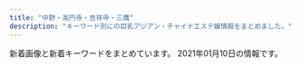 ```yaml
---
title: "中野・高円寺・吉祥寺・三鷹"
description: "キーワード別にの巨乳アジアン・チャイナエステ嬢情報をまとめました。"
---
```


新着画像と新着キーワードをまとめています。
2021年01月10日の情報です。

<DmmAffiliateIns />
<KeywordTable
  shops={
    [
    {
        "station": "JR\u837b\u7aaa\u99c5\u5357\u53e3",
        "img_links": [
            "http://www.smamu.net/felax/view_obj/bn_top_mobile.png",
            "http://www.smamu.net/felax/view_event/photo/news1555811745.jpg",
            "http://www.smamu.net/felax/pc_schedule/photo/1565404403-1.jpg",
            "http://www.smamu.net/felax/pc_schedule/photo/1517453567-1.jpg",
            "http://www.smamu.net/felax/pc_schedule/photo/1511422738-1.jpg",
            "http://www.smamu.net/felax/pc_schedule/photo/1576040135-1.jpg",
            "http://www.smamu.net/felax/pc_schedule/photo/1592795981-2.jpg",
            "http://www.smamu.net/felax/pc_schedule/photo/1598447425-1.jpg",
            "http://www.smamu.net/felax/news/photo/news1603447790.jpg",
            "http://www.smamu.net/felax/pc_schedule/photo/m_noimage.jpg",
            "http://www.smamu.net/felax/pc_schedule/photo/1574742324-1.jpg",
            "http://www.smamu.net/felax/pc_schedule/photo/1603447790-1.jpg",
            "http://www.smamu.net/felax/pc_schedule/photo/1576040135-2.jpg",
            "http://www.smamu.net/felax/view_event/photo/news1563170981.jpg",
            "http://www.smamu.net/felax/pc_schedule/photo/1592795981-1.jpg",
            "http://www.smamu.net/felax/pc_schedule/photo/1570586365-1.jpg",
            "http://www.smamu.net/felax/pc_schedule/photo/1511335107-1.jpg",
            "http://www.smamu.net/felax/pc_schedule/photo/1565404403-2.jpg",
            "http://www.smamu.net/felax/pc_schedule/photo/1598447425-2.jpg",
            "http://www.smamu.net/felax/pc_schedule/photo/1595914855-2.jpg",
            "http://www.smamu.net/felax/pc_schedule/photo/1590574344-2.jpg",
            "http://www.smamu.net/felax/pc_schedule/photo/1603447790-2.jpg",
            "http://www.smamu.net/felax/view_event/photo/news1590361658.jpg",
            "http://www.smamu.net/felax/pc_schedule/photo/1595914855-1.jpg",
            "http://www.smamu.net/felax/pc_schedule/photo/1568375660-1.jpg",
            "http://www.smamu.net/felax/view_event/photo/news1569287483.jpg",
            "http://www.smamu.net/felax/pc_schedule/photo/1590574344-1.jpg",
            "http://www.smamu.net/felax/pc_schedule/photo/1565404613-1.jpg",
            "http://www.smamu.net/felax/pc_schedule/photo/1566885846-1.jpg"
        ],
        "name": "FELAX\uff5e\u30d5\u30a3\u30e9\u30c3\u30af\u30b9\uff5e",
        "url": "http://www.smamu.net/felax/",
        "keywords": {}
    },
    {
        "name": "\u3072\u307e\u308f\u308a",
        "img_links": [
            "http://heal-relax.com/css/staff/new.jpg",
            "http://heal-relax.com/css/nav/nav-005.jpg",
            "http://heal-relax.com/staff/akane/01.jpg",
            "http://heal-relax.com/staff/yuu/01.jpg",
            "http://heal-relax.com/css/staff/up.jpg",
            "http://heal-relax.com/css/tel01.png",
            "http://heal-relax.com/css/nav/nav-004.jpg",
            "http://heal-relax.com/css/top-left0001.jpg",
            "http://heal-relax.com/css/top-left02.jpg",
            "http://heal-relax.com/css/nav/nav-003.jpg",
            "http://heal-relax.com/css/nav/nav-006.jpg",
            "http://heal-relax.com/staff/yui/01.jpg",
            "http://heal-relax.com/staff/saki/01.jpg",
            "http://heal-relax.com/css/nav/nav-002.jpg",
            "http://heal-relax.com/staff/rei/01.jpg",
            "http://heal-relax.com/css/nav/nav-001.jpg",
            "http://heal-relax.com/css/top02.jpg"
        ],
        "station": "\u4e0a\u77f3\u795e\u4e95\u99c5\u5357\u53e3",
        "keywords": {},
        "url": "http://heal-relax.com/"
    },
    {
        "url": "http://relax-free.info/rose/",
        "img_links": [
            "http://relax-free.info/rose/images/bill1.jpg",
            "http://relax-free.info/rose/images/s8.png",
            "http://relax-free.info/rose/images/s6.jpg",
            "http://relax-free.info/rose/images/bill4.jpg",
            "http://relax-free.info/rose/images/t3.jpg",
            "http://relax-free.info/rose/images/s4.jpg",
            "http://relax-free.info/rose/images/s7.jpg",
            "http://relax-free.info/rose/images/bar-greeting.png",
            "http://relax-free.info/rose/images/bill3.jpg",
            "http://relax-free.info/rose/images/bar-sejutu.png",
            "http://relax-free.info/rose/images/t1.jpg",
            "http://relax-free.info/rose/images/s5.jpg",
            "http://relax-free.info/rose/images/bill2.jpg",
            "http://relax-free.info/rose/images/s2.jpg",
            "http://relax-free.info/rose/images/s3.jpg",
            "http://relax-free.info/rose/images/t4.jpg",
            "http://relax-free.info/rose/images/b-hot.png",
            "http://relax-free.info/rose/images/bill5.jpg",
            "http://relax-free.info/rose/images/t2.jpg",
            "http://relax-free.info/rose/images/s1.jpg"
        ],
        "station": "JR\u6771\u4e2d\u91ce\u99c5\u897f\u53e3",
        "keywords": {
            "C": 1
        },
        "name": "\u30ed\u30fc\u30ba"
    },
    {
        "station": "JR\u837b\u7aaa\u99c5\u897f\u53e3",
        "url": "http://rainbow.esnavi.work/",
        "img_links": [
            "http://rainbow.esnavi.work/tit_staff03.png",
            "http://rainbow.esnavi.work/sp_top.jpg",
            "http://rainbow.esnavi.work/2020033010050746.jpg",
            "http://rainbow.esnavi.work/2020033010050818.jpg",
            "http://rainbow.esnavi.work/2020022105435581.jpg",
            "http://rainbow.esnavi.work/sp_nav03.png",
            "http://rainbow.esnavi.work/kanban.jpg",
            "http://rainbow.esnavi.work/mimi.jpg",
            "http://rainbow.esnavi.work/2020022105445070.jpg",
            "http://rainbow.esnavi.work/sp_nav02.png",
            "http://rainbow.esnavi.work/sp_nav01.png"
        ],
        "name": "\u30ec\u30a4\u30f3\u30dc\u30fc",
        "keywords": {
            "C": 13,
            "84": 1,
            "E": 4,
            "86": 15,
            "D": 15,
            "88": 4
        }
    },
    {
        "keywords": {},
        "img_links": [
            "http://massage.black/images/s03.jpg",
            "http://massage.black/images/qr.jpg",
            "http://massage.black/images/img04.jpg",
            "http://massage.black/images/s02.jpg",
            "http://massage.black/images/info.png",
            "http://massage.black/images/kan.jpg",
            "http://massage.black/images/s01.jpg",
            "http://massage.black/images/img02.jpg"
        ],
        "name": "\u693f",
        "station": "JR\u963f\u4f50\u30f6\u8c37\u99c5\u5317\u53e3",
        "url": "http://massage.black/"
    },
    {
        "name": "\u30e9\u30ad\u30e5\u30a2",
        "keywords": {
            "85": 1,
            "C": 2,
            "86": 2,
            "D": 2,
            "\u30bb\u30af\u30b7\u30fc": 3,
            "87": 1
        },
        "url": "http://lacure.oks.bz/",
        "img_links": [
            "http://lacure.oks.bz/images/pick.jpg",
            "http://lacure.oks.bz/photos/sites/19/2021/01/2021010611303516.jpg",
            "http://lacure.oks.bz/images/m4.jpg",
            "http://lacure.oks.bz/photos/sites/19/2021/01/2021010611303488.jpg",
            "http://lacure.oks.bz/photos/sites/19/2021/01/2021010611082189-200x266.jpg",
            "http://lacure.oks.bz/photos/sites/19/2021/01/2021010611303393-200x266.jpg",
            "http://lacure.oks.bz/photos/sites/19/2021/01/2021010611463165.jpg",
            "http://lacure.oks.bz/photos/sites/19/2021/01/2021010611082189.jpg",
            "http://lacure.oks.bz/photos/sites/19/2021/01/2021010611303663-200x266.jpg",
            "http://lacure.oks.bz/photos/sites/19/2020/06/2020062110315080.jpg",
            "http://lacure.oks.bz/images/m2.jpg",
            "http://lacure.oks.bz/photos/sites/19/2021/01/2021010611303343.jpg",
            "http://lacure.oks.bz/images/news.jpg",
            "http://lacure.oks.bz/photos/sites/19/2021/01/2021010611303663.jpg",
            "http://lacure.oks.bz/images/face.jpg",
            "http://lacure.oks.bz/photos/sites/19/2021/01/2021010611463282.jpg",
            "http://lacure.oks.bz/photos/sites/19/2021/01/2021010611303654.jpg",
            "http://lacure.oks.bz/photos/sites/19/2021/01/2021010611463277.jpg",
            "http://lacure.oks.bz/images/1.jpg",
            "http://lacure.oks.bz/photos/sites/19/2021/01/2021010612104076-200x266.jpg",
            "http://lacure.oks.bz/images/mobile.jpg",
            "http://lacure.oks.bz/images/room1.jpg",
            "http://lacure.oks.bz/images/face_bj1.png",
            "http://lacure.oks.bz/images/top.jpg",
            "http://lacure.oks.bz/photos/sites/19/2021/01/2021010611463196.jpg",
            "http://lacure.oks.bz/photos/sites/19/2021/01/2021010611303436.jpg",
            "http://lacure.oks.bz/photos/sites/19/2021/01/2021010611303393.jpg",
            "http://lacure.oks.bz/photos/sites/19/2021/01/202101061150501.jpg",
            "http://lacure.oks.bz/photos/sites/19/2021/01/2021010611303264.jpg",
            "http://lacure.oks.bz/photos/sites/19/2021/01/2021010611303343-200x266.jpg",
            "http://lacure.oks.bz/images/room2.jpg",
            "http://lacure.oks.bz/photos/sites/19/2021/01/2021010611313464.jpg",
            "http://lacure.oks.bz/images/m3.jpg",
            "http://lacure.oks.bz/photos/sites/19/2021/01/2021010612095461-200x266.jpg",
            "http://lacure.oks.bz/images/m1.jpg",
            "http://lacure.oks.bz/images/s_staff.png",
            "http://lacure.oks.bz/images/room3.jpg",
            "http://lacure.oks.bz/images/room4.jpg",
            "http://lacure.oks.bz/photos/sites/19/2021/01/2021010611303581.jpg"
        ],
        "station": "JR\u837b\u7aaa\u99c5\u5357\u53e3"
    },
    {
        "img_links": [
            "http://f-relax.net/images/index_16.jpg",
            "http://f-relax.net/girl/01.jpg",
            "http://f-relax.net/images/rec.jpg",
            "http://f-relax.net/images/index_06.jpg",
            "http://f-relax.net/images/info_09.jpg",
            "http://f-relax.net/images/acc.jpg",
            "http://f-relax.net/images/staff_09.jpg",
            "http://f-relax.net/images/rec_09.jpg",
            "http://f-relax.net/girl/04b.jpg",
            "http://f-relax.net/images/01.jpg",
            "http://f-relax.net/images/line.jpg",
            "http://f-relax.net/girl/03a.jpg",
            "http://f-relax.net/images/index_13.jpg",
            "http://f-relax.net/images/index_14.jpg",
            "http://f-relax.net/images/info.jpg",
            "http://f-relax.net/images/index_12.jpg",
            "http://f-relax.net/girl/02b.jpg",
            "http://f-relax.net/girl/04a.jpg",
            "http://f-relax.net/girl/01a.jpg",
            "http://f-relax.net/images/index_05.jpg",
            "http://f-relax.net/images/02.jpg",
            "http://f-relax.net/images/index_04.jpg",
            "http://f-relax.net/images/index_03.jpg",
            "http://f-relax.net/images/sub_12.jpg",
            "http://f-relax.net/girl/03.jpg",
            "http://f-relax.net/images/index_02.jpg",
            "http://f-relax.net/images/index_01.jpg",
            "http://f-relax.net/images/index_11.jpg",
            "http://f-relax.net/girl/02a.jpg",
            "http://f-relax.net/girl/03b.jpg",
            "http://f-relax.net/girl/01b.jpg",
            "http://f-relax.net/images/index_07.jpg",
            "http://f-relax.net/girl/02.jpg",
            "http://f-relax.net/girl/04.jpg"
        ],
        "url": "http://f-relax.net/",
        "name": "\u30a8\u30b9\u30fb\u30c8\u30c3\u30d7",
        "station": "JR\u4e09\u9df9\u99c5\u5357\u53e3",
        "keywords": {
            "90": 1,
            "86": 1,
            "85": 1,
            "C": 4,
            "88": 1
        }
    },
    {
        "url": "http://www.smamu.net/juno/",
        "keywords": {},
        "img_links": [
            "http://www.smamu.net/juno/pc_schedule/photo/1602148966-1.jpg",
            "http://www.smamu.net/juno/pc_schedule/photo/1608191494-2.jpg",
            "http://www.smamu.net/juno/pc_schedule/photo/1597114489-2.jpg",
            "http://www.smamu.net/juno/pc_schedule/photo/1598442628-1.jpg",
            "http://www.smamu.net/juno/news/photo/news1602148966.jpg",
            "http://www.smamu.net/juno/view_event/photo/news1597050580.jpg",
            "http://www.smamu.net/juno/news/photo/1598442872.jpg",
            "http://www.smamu.net/juno/pc_schedule/photo/1597114489-1.jpg",
            "http://www.smamu.net/juno/pc_schedule/photo/1597053985-1.jpg",
            "http://www.smamu.net/juno/view_obj/bn_top_mobile.jpg",
            "http://www.smamu.net/juno/view_obj/header_01.png",
            "http://www.smamu.net/juno/news/photo/news1608191494.jpg",
            "http://www.smamu.net/juno/view_obj/p_head_top.png",
            "http://www.smamu.net/juno/pc_schedule/photo/1597115329-1.jpg",
            "http://www.smamu.net/juno/pc_schedule/photo/1597115329-2.jpg",
            "http://www.smamu.net/juno/view_event/photo/news1597032313.jpg",
            "http://www.smamu.net/juno/view_obj/p_head_profile.png",
            "http://www.smamu.net/juno/view_event/photo/news1597051332.jpg",
            "http://www.smamu.net/juno/pc_schedule/photo/1598442872-1.jpg",
            "http://www.smamu.net/juno/pc_schedule/photo/1602148966-2.jpg",
            "http://www.smamu.net/juno/view_obj/bn_top_reserve.jpg",
            "http://www.smamu.net/juno/news/photo/1598442628.jpg",
            "http://www.smamu.net/juno/news/photo/news1597053985.jpg",
            "http://www.smamu.net/juno/view_obj/p_head_cast.png",
            "http://www.smamu.net/juno/view_obj/bottom_line_02.png",
            "http://www.smamu.net/juno/pc_schedule/photo/1597028346-1.jpg",
            "http://www.smamu.net/juno/view_obj/p_head_price.png",
            "http://www.smamu.net/juno/view_obj/hd_price_head.png",
            "http://www.smamu.net/juno/pc_schedule/photo/1597053985-2.jpg",
            "http://www.smamu.net/juno/pc_schedule/photo/m_noimage.jpg",
            "http://www.smamu.net/juno/news/photo/1597025414.jpg",
            "http://www.smamu.net/juno/view_obj/hd_top_information.png",
            "http://www.smamu.net/juno/pc_schedule/photo/1597028346-2.jpg",
            "http://www.smamu.net/juno/pc_schedule/photo/1608191494-1.jpg",
            "http://www.smamu.net/juno/news/photo/1597114489.jpg",
            "http://www.smamu.net/juno/pc_schedule/photo/1597025414-1.jpg",
            "http://www.smamu.net/juno/pc_schedule/photo/1597025414-2.jpg",
            "http://www.smamu.net/juno/news/photo/1597115329.jpg",
            "http://www.smamu.net/juno/upload/20201217-165228satomi_s101.jpg",
            "http://www.smamu.net/juno/view_obj/hd_top_newface.png",
            "http://www.smamu.net/juno/news/photo/news1597028346.jpg"
        ],
        "station": "JR\u837b\u7aaa\u99c5\u5357\u53e3",
        "name": "Juno\uff5e\u30b8\u30e5\u30ce\u30fc\uff5e"
    },
    {
        "keywords": {},
        "url": "http://heal-rlx.com/",
        "img_links": [
            "http://heal-rlx.com/scdl/staff/10071.jpg",
            "http://heal-rlx.com/scdl/staff/10031.jpg",
            "http://heal-rlx.com/images/sptod.png",
            "http://heal-rlx.com/images/gallery/gallery03.jpg",
            "http://heal-rlx.com/images/access/roaddm.png",
            "http://heal-rlx.com/scdl/staff/10051.jpg",
            "http://heal-rlx.com/scdl/staff/10021.jpg",
            "http://heal-rlx.com/scdl/staff/10102.jpg",
            "http://heal-rlx.com/scdl/staff/10131.jpg",
            "http://heal-rlx.com/images/campaign2.jpg",
            "http://heal-rlx.com/scdl/staff/10041.jpg",
            "http://heal-rlx.com/images/access/road2.jpg",
            "http://heal-rlx.com/scdl/staff/10011.jpg",
            "http://heal-rlx.com/scdl/staff/10122.jpg",
            "http://heal-rlx.com/images/gallery/gallery02.jpg",
            "http://heal-rlx.com/images/gallery/gallery01.jpg",
            "http://heal-rlx.com/scdl/staff/10101.jpg",
            "http://heal-rlx.com/images/rec.jpg",
            "http://heal-rlx.com/images/sptel.png",
            "http://heal-rlx.com/images/access/road3.jpg",
            "http://heal-rlx.com/images/access/kanban.jpg",
            "http://heal-rlx.com/images/access/road1.jpg",
            "http://heal-rlx.com/scdl/staff/10121.jpg",
            "http://heal-rlx.com/images/campaign1.jpg",
            "http://heal-rlx.com/scdl/staff/10111.jpg",
            "http://heal-rlx.com/images/access/road4.jpg"
        ],
        "station": "JR\u4e2d\u91ce\u99c5\u5357\u53e3",
        "name": "Angelica\u30fb\u30a2\u30f3\u30b8\u30a7\u30ea\u30ab"
    },
    {
        "station": "\u4e0a\u77f3\u795e\u4e95\u99c5\u5317\u53e3",
        "url": "http://aes-heal.com/",
        "img_links": [
            "http://aes-heal.com/staff/kiki/01.jpg",
            "http://aes-heal.com/staff/rin/01.jpg",
            "http://aes-heal.com/css/m-top02.jpg",
            "http://aes-heal.com/css/campaign.jpg",
            "http://aes-heal.com/images/call.png",
            "http://aes-heal.com/staff/yui/01.jpg",
            "http://aes-heal.com/staff/emi/01.jpg",
            "http://aes-heal.com/css/m-top03.jpg",
            "http://aes-heal.com/css/nav/nav-004.jpg",
            "http://aes-heal.com/staff/rio/01.jpg",
            "http://aes-heal.com/css/nav/nav-001.jpg",
            "http://aes-heal.com/css/nav/nav-005.jpg",
            "http://aes-heal.com/css/m-head.jpg",
            "http://aes-heal.com/css/nav/nav-003.jpg",
            "http://aes-heal.com/staff/mimi/01.jpg",
            "http://aes-heal.com/css/nav/nav-002.jpg",
            "http://aes-heal.com/staff/kana/01.jpg",
            "http://aes-heal.com/css/nav/nav-006.jpg",
            "http://aes-heal.com/css/m-top04.jpg",
            "http://aes-heal.com/css/m-top05.jpg",
            "http://aes-heal.com/staff/mai/01.jpg"
        ],
        "keywords": {
            "\u80f8": 1
        },
        "name": "\u91d1\u306e\u6708"
    },
    {
        "name": "Tiramisu-\u30c6\u30a3\u30e9\u30df\u30b9-",
        "station": "JR\u837b\u7aaa\u99c5\u897f\u53e3",
        "keywords": {
            "86": 2,
            "C": 4,
            "87": 11,
            "E": 1,
            "88": 2,
            "85": 1,
            "90": 1,
            "D": 12
        },
        "img_links": [
            "http://tiramisu-o.com/uploads/6f76cd9eaff23d5d6398e9d606a901d1.jpg",
            "http://tiramisu-o.com/images/photo_11.jpg",
            "http://tiramisu-o.com/uploads/74cae8e5ad5ff370a7835faa49a59ed0.jpg",
            "http://tiramisu-o.com/images/index_01.jpg",
            "http://tiramisu-o.com/images/index_13.jpg",
            "http://tiramisu-o.com/uploads/4e0b8c43eddabd91acede0412c242113.jpg",
            "http://tiramisu-o.com/images/index_15.jpg",
            "http://tiramisu-o.com/images/index_18.jpg",
            "http://tiramisu-o.com/images/index_23.jpg",
            "http://tiramisu-o.com/images/girls_11.jpg",
            "http://tiramisu-o.com/images/index_12.jpg",
            "http://tiramisu-o.com/uploads/ece2636e552ccdbaf2cac9f9eee51c28.jpg",
            "http://tiramisu-o.com/uploads/ad5b83ad32836796dd7749edbda88c42.jpg",
            "http://tiramisu-o.com/uploads/c16088aeb419267011cf1f6cb5153cea.jpg",
            "http://tiramisu-o.com/uploads/8db399091a85c075e1f0d0901aa7d948.jpg",
            "http://tiramisu-o.com/uploads/0576a8bf93edc11647c2e4e17ae1a0e1.jpg",
            "http://tiramisu-o.com/images/index_24.jpg",
            "http://tiramisu-o.com/images/index_02.jpg",
            "http://tiramisu-o.com/images/index_06.jpg",
            "http://tiramisu-o.com/images/index_08.jpg",
            "http://tiramisu-o.com/images/photo_12.jpg",
            "http://tiramisu-o.com/uploads/01928d7157707ed584ed91afaee09aa7.jpg",
            "http://tiramisu-o.com/uploads/1a05c443783e211268f5fd91fee961e6.jpg",
            "http://tiramisu-o.com/uploads/0f11fd28e7ec7bc3475d7e4d04d97321.jpg",
            "http://tiramisu-o.com/images/index_10.jpg",
            "http://tiramisu-o.com/images/index_19.jpg",
            "http://tiramisu-o.com/uploads/748d799dda38b94591609302af071dd7.jpg",
            "http://tiramisu-o.com/uploads/a127317ec4f5d0dc2281168df4090856.jpg",
            "http://tiramisu-o.com/images/index_03.jpg",
            "http://tiramisu-o.com/images/index_05.jpg",
            "http://tiramisu-o.com/images/girls_13.jpg",
            "http://tiramisu-o.com/uploads/7ad70e845e154bf3fac932727fb23777.jpg",
            "http://tiramisu-o.com/uploads/a7263623a76fce9fd9e74e3c5231dde6.jpg",
            "http://tiramisu-o.com/uploads/5884fb095e084ab1c3fb3c13535db9d6.jpg",
            "http://tiramisu-o.com/uploads/7c58aaecf422209a030b99bb8792a1cf.jpg",
            "http://tiramisu-o.com/my_work/images/pic1.png",
            "http://tiramisu-o.com/images/index_22.jpg",
            "http://tiramisu-o.com/images/index_17.jpg",
            "http://tiramisu-o.com/images/index_04.jpg",
            "http://tiramisu-o.com/images/link_11.jpg",
            "http://tiramisu-o.com/images/index_16.jpg",
            "http://tiramisu-o.com/images/index_20.jpg",
            "http://tiramisu-o.com/images/index_07.jpg",
            "http://tiramisu-o.com/uploads/24dc578533fbd40c88dba3454a90df13.jpg",
            "http://tiramisu-o.com/uploads/702c1288dd9843aabfbb06d182fec4f4.jpg",
            "http://tiramisu-o.com/images/index_09.jpg",
            "http://tiramisu-o.com/uploads/5978b51ecca66ca81d431bcaad128c75.jpg"
        ],
        "url": "http://tiramisu-o.com/"
    },
    {
        "name": "\u5922\u6c17\u5206",
        "img_links": [
            "http://massage-aroma.red/images/cg05.jpg",
            "http://massage-aroma.red/images/cg03.jpg",
            "http://massage-aroma.red/images/kan.jpg",
            "http://massage-aroma.red/images/tel.png",
            "http://massage-aroma.red/images/b6.jpg",
            "http://massage-aroma.red/images/r4.jpg",
            "http://massage-aroma.red/images/cg06.jpg",
            "http://massage-aroma.red/images/cg09.jpg",
            "http://massage-aroma.red/images/qrc.png",
            "http://massage-aroma.red/images/roser.png",
            "http://massage-aroma.red/images/b3.jpg",
            "http://massage-aroma.red/images/card.jpg",
            "http://massage-aroma.red/images/cg02.jpg",
            "http://massage-aroma.red/images/r2.jpg",
            "http://massage-aroma.red/images/r3.jpg",
            "http://massage-aroma.red/images/rosel.png",
            "http://massage-aroma.red/images/b2.jpg",
            "http://massage-aroma.red/images/b4.jpg",
            "http://massage-aroma.red/images/cg01.jpg",
            "http://massage-aroma.red/images/cg08.jpg",
            "http://massage-aroma.red/images/b5.jpg",
            "http://massage-aroma.red/images/r1.jpg",
            "http://massage-aroma.red/images/b1.jpg"
        ],
        "keywords": {
            "87": 3,
            "86": 36
        },
        "station": "\u4e2d\u91ce\u5742\u4e0a\u99c53\u756a\u53e3",
        "url": "http://massage-aroma.red/"
    },
    {
        "name": "\u9b54\u732b",
        "url": "http://ms-heal.com/",
        "img_links": [
            "http://ms-heal.com/images/n1.jpg",
            "http://ms-heal.com/images/s_cast.png",
            "http://ms-heal.com/images/14.jpg",
            "http://ms-heal.com/images/05.jpg",
            "http://ms-heal.com/images/06.jpg",
            "http://ms-heal.com/images/12.jpg",
            "http://ms-heal.com/images/09.jpg",
            "http://ms-heal.com/images/07.jpg",
            "http://ms-heal.com/images/tel.png",
            "http://ms-heal.com/images/131.jpg",
            "http://ms-heal.com/images/02.jpg",
            "http://ms-heal.com/images/top1.jpg",
            "http://ms-heal.com/images/m1.jpg",
            "http://ms-heal.com/images/11.jpg",
            "http://ms-heal.com/images/tiao.jpg",
            "http://ms-heal.com/images/03.jpg",
            "http://ms-heal.com/images/15.jpg",
            "http://ms-heal.com/images/116.jpg",
            "http://ms-heal.com/images/01.jpg",
            "http://ms-heal.com/images/n3.jpg",
            "http://ms-heal.com/images/13.jpg",
            "http://ms-heal.com/images/082.jpg",
            "http://ms-heal.com/images/04.jpg",
            "http://ms-heal.com/images/053.jpg",
            "http://ms-heal.com/images/052.jpg",
            "http://ms-heal.com/images/08.jpg",
            "http://ms-heal.com/images/girl.jpg",
            "http://ms-heal.com/images/new1.jpg"
        ],
        "station": "JR\u9ad8\u5186\u5bfa\u99c5\u5357\u53e3",
        "keywords": {}
    },
    {
        "img_links": [
            "http://doremi.estheya.com/css/top02.png",
            "http://doremi.estheya.com/css/f-tel03.png",
            "http://doremi.estheya.com/css/staff/staff02.png",
            "http://doremi.estheya.com/css/staff/staff003.png",
            "http://doremi.estheya.com/css/head.png",
            "http://doremi.estheya.com/css/top04.png",
            "http://doremi.estheya.com/css/staff/staff01.png",
            "http://doremi.estheya.com/images/call.png",
            "http://doremi.estheya.com/css/tel04.png"
        ],
        "url": "http://doremi.estheya.com/",
        "station": "JR\u837b\u7aaa\u99c5\u897f\u53e3",
        "keywords": {
            "90": 1,
            "D": 1,
            "C": 2,
            "85": 1,
            "88": 1
        },
        "name": "DoReMi -\u30c9\u30ec\u30df-"
    },
    {
        "img_links": [
            "https://aro-flower.com/wp-content/themes/este/img/tel01.png",
            "https://aro-flower.com/wp-content/themes/este/img/top-img03.png",
            "https://aro-flower.com/wp-content/themes/este/img/4.jpg",
            "https://aro-flower.com/wp-content/uploads/2020/12/1908765sa.jpg",
            "https://aro-flower.com/wp-content/themes/este/img/top-img03a.png",
            "https://aro-flower.com/wp-content/themes/este/img/1.jpg",
            "https://aro-flower.com/wp-content/themes/este/img/top-img01.png",
            "https://aro-flower.com/wp-content/uploads/2020/12/2908765sa.jpg",
            "https://aro-flower.com/wp-content/themes/este/img/3.jpg",
            "https://aro-flower.com/wp-content/themes/este/img/2.jpg",
            "https://aro-flower.com/wp-content/themes/este/img/tel.png",
            "https://aro-flower.com/wp-content/uploads/2020/10/0987654908765sa.jpg",
            "https://aro-flower.com/wp-content/themes/este/img/6.jpg",
            "https://aro-flower.com/wp-content/uploads/2019/11/xcvbnmkpojihugy.jpg",
            "https://aro-flower.com/wp-content/themes/este/img/5.jpg",
            "https://aro-flower.com/wp-content/uploads/2019/01/sahoaaxsjlklslkla.jpg",
            "https://aro-flower.com/wp-content/uploads/2020/12/3908765sa.jpg",
            "https://aro-flower.com/wp-content/uploads/2019/03/srdtyfugih.jpg",
            "https://aro-flower.com/wp-content/uploads/2019/09/wasedrftyguihoj.jpg",
            "https://aro-flower.com/wp-content/uploads/2018/12/tyfugihojska.jpg",
            "https://aro-flower.com/wp-content/uploads/2020/08/987654er.jpg"
        ],
        "url": "https://aro-flower.com/",
        "keywords": {
            "G": 3,
            "D": 16,
            "\u80f8": 3,
            "\u30bb\u30af\u30b7\u30fc": 2,
            "E": 14
        },
        "station": "JR\u963f\u4f50\u30f6\u8c37\u99c5\u5357\u53e3",
        "name": "Aroma Flower\uff5e\u30a2\u30ed\u30de\u30d5\u30e9\u30ef\u30fc\uff5e"
    },
    {
        "station": "\u65b0\u4e2d\u91ce\u99c54\u756a\u51fa\u53e3",
        "name": "\u6574\u4f53\u697d",
        "img_links": [
            "https://nakano-mensesthe.com/room/4.jpg",
            "https://nakano-mensesthe.com/images/main-sp.jpg",
            "https://nakano-mensesthe.com/2019/08/31/1.jpg",
            "https://nakano-mensesthe.com/room/esthe1.jpg",
            "https://nakano-mensesthe.com/room/7.jpg",
            "https://nakano-mensesthe.com/icon/facebook.png",
            "https://nakano-mensesthe.com/2019/10/05/tenpo.jpg",
            "https://nakano-mensesthe.com/staff/aki-l1.jpg",
            "https://nakano-mensesthe.com/staff/eri-l1.jpg",
            "https://nakano-mensesthe.com/menu/gallery.png",
            "https://nakano-mensesthe.com/room/esthe3.jpg",
            "https://nakano-mensesthe.com/menu/info.png",
            "https://nakano-mensesthe.com/staff/yuri-s1.jpg",
            "https://nakano-mensesthe.com/images/clear.png",
            "https://nakano-mensesthe.com/staff/nana-l1.jpg",
            "https://nakano-mensesthe.com/room/1.jpg",
            "https://nakano-mensesthe.com/menu/blog.png",
            "https://nakano-mensesthe.com/room/2.jpg",
            "https://nakano-mensesthe.com/images/header3.png",
            "https://nakano-mensesthe.com/images/footer-r.png",
            "https://nakano-mensesthe.com/menu/home.png",
            "https://nakano-mensesthe.com/staff/eri-s1.jpg",
            "https://nakano-mensesthe.com/room/8.jpg",
            "https://nakano-mensesthe.com/button/home.png",
            "https://nakano-mensesthe.com/images/main1.jpg",
            "https://nakano-mensesthe.com/icon/yelp.png",
            "https://nakano-mensesthe.com/staff/nana-s1.jpg",
            "https://nakano-mensesthe.com/button/blog.png",
            "https://nakano-mensesthe.com/icon/twitter.png",
            "https://nakano-mensesthe.com/room/3.jpg",
            "https://nakano-mensesthe.com/icon/line.png",
            "https://nakano-mensesthe.com/2020/12/21/eri.jpg",
            "https://nakano-mensesthe.com/button/staff.png",
            "https://nakano-mensesthe.com/images/footer-l.png",
            "https://nakano-mensesthe.com/link/mens-esthe.png",
            "https://nakano-mensesthe.com/staff/yuri-l1.jpg",
            "https://nakano-mensesthe.com/staff/aki-s1.jpg",
            "https://nakano-mensesthe.com/menu/friend.png",
            "https://nakano-mensesthe.com/room/esthe2.jpg"
        ],
        "keywords": {},
        "url": "https://nakano-mensesthe.com/"
    },
    {
        "keywords": {},
        "name": "Cherry-\u30c1\u30a7\u30ea\u30fc-",
        "station": "\u4e95\u837b\u99c5\u5357\u53e3",
        "url": "http://relax-esthe.blue/",
        "img_links": [
            "http://relax-esthe.blue/images/s2.jpg",
            "http://relax-esthe.blue/images/cg2.jpg",
            "http://relax-esthe.blue/images/cg3.jpg",
            "http://relax-esthe.blue/images/bnr200.jpg",
            "http://relax-esthe.blue/images/cg4.jpg",
            "http://relax-esthe.blue/images/mobile.jpg",
            "http://relax-esthe.blue/images/s1.jpg",
            "http://relax-esthe.blue/images/s5.jpg",
            "http://relax-esthe.blue/images/cg1.jpg",
            "http://relax-esthe.blue/images/s3.jpg"
        ]
    },
    {
        "name": "\u6c34\u6676\u5bae-\u3059\u3044\u3057\u3087\u3046\u304d\u3085\u3046-",
        "img_links": [
            "https://su-rinpa.tokyo/wp-content/uploads/2019/11/saaaaaaajksa.jpg",
            "https://su-rinpa.tokyo/wp-content/themes/este/img/top-img04.png",
            "https://su-rinpa.tokyo/wp-content/themes/este/img/1.jpg",
            "https://su-rinpa.tokyo/wp-content/themes/este/img/top-img01.png",
            "https://su-rinpa.tokyo/wp-content/uploads/2019/11/8sauika.jpg",
            "https://su-rinpa.tokyo/wp-content/themes/este/img/3.jpg",
            "https://su-rinpa.tokyo/wp-content/uploads/2019/11/8sakjhasasa.jpg",
            "https://su-rinpa.tokyo/wp-content/themes/este/img/tel01.png",
            "https://su-rinpa.tokyo/wp-content/themes/este/img/2.jpg",
            "https://su-rinpa.tokyo/wp-content/themes/este/img/top-img02.png",
            "https://su-rinpa.tokyo/wp-content/uploads/2019/11/satuysa.jpg",
            "https://su-rinpa.tokyo/wp-content/themes/este/img/4.jpg",
            "https://su-rinpa.tokyo/wp-content/themes/este/img/tel.png"
        ],
        "keywords": {
            "D": 11,
            "E": 4
        },
        "station": "\u91ce\u65b9\u99c5\u5357\u53e3",
        "url": "https://su-rinpa.tokyo/"
    },
    {
        "img_links": [
            "http://www.es-sanken.link/images/sys3.jpg",
            "http://www.es-sanken.link/img/mai1.jpg",
            "http://www.es-sanken.link/sp/img/kana1.jpg",
            "http://www.es-sanken.link/sp/images/int2.jpg",
            "http://www.es-sanken.link/sp/images/int1.jpg",
            "http://www.es-sanken.link/sp/img/mayu1.jpg",
            "http://www.es-sanken.link/sp/staff/ayumi.jpg",
            "http://www.es-sanken.link/sp/images/interior_t.jpg",
            "http://www.es-sanken.link/images/ta.jpg",
            "http://www.es-sanken.link/staff/kana.jpg",
            "http://www.es-sanken.link/img/sayuri1.jpg",
            "http://www.es-sanken.link/images/sys1.jpg",
            "http://www.es-sanken.link/images/6.jpg",
            "http://www.es-sanken.link/images/tr.jpg",
            "http://www.es-sanken.link/images/head.jpg",
            "http://www.es-sanken.link/images/sys2.jpg",
            "http://www.es-sanken.link/sp/images/staff_t.jpg",
            "http://www.es-sanken.link/images/news.jpg",
            "http://www.es-sanken.link/img/mai2.jpg",
            "http://www.es-sanken.link/staff/ayumi.jpg",
            "http://www.es-sanken.link/sp/staff/mayu.jpg",
            "http://www.es-sanken.link/sp/img/ayumi1.jpg",
            "http://www.es-sanken.link/images/interior_t.jpg",
            "http://www.es-sanken.link/sp/img/rina1.jpg",
            "http://www.es-sanken.link/staff/mayu.jpg",
            "http://www.es-sanken.link/images/2.jpg",
            "http://www.es-sanken.link/images/int2.jpg",
            "http://www.es-sanken.link/sp/img/sayuri1.jpg",
            "http://www.es-sanken.link/sp/images/sys2.jpg",
            "http://www.es-sanken.link/sp/images/footer.jpg",
            "http://www.es-sanken.link/img/kana1.jpg",
            "http://www.es-sanken.link/images/rec1.jpg",
            "http://www.es-sanken.link/sp/images/rec2.jpg",
            "http://www.es-sanken.link/staff/mai.jpg",
            "http://www.es-sanken.link/sp/images/sys3.jpg",
            "http://www.es-sanken.link/images/int1.jpg",
            "http://www.es-sanken.link/images/1.jpg",
            "http://www.es-sanken.link/sp/images/ac2.jpg",
            "http://www.es-sanken.link/img/rina1.jpg",
            "http://www.es-sanken.link/sp/images/comment.jpg",
            "http://www.es-sanken.link/images/tg.jpg",
            "http://www.es-sanken.link/sp/images/topgirl.jpg",
            "http://www.es-sanken.link/images/sm.jpg",
            "http://www.es-sanken.link/sp/staff/mai.jpg",
            "http://www.es-sanken.link/sp/staff/kana.jpg",
            "http://www.es-sanken.link/images/3.jpg",
            "http://www.es-sanken.link/images/4.jpg",
            "http://www.es-sanken.link/sp/images/newsb.png",
            "http://www.es-sanken.link/images/up.png",
            "http://www.es-sanken.link/img/ayumi1.jpg",
            "http://www.es-sanken.link/sp/staff/sayuri.jpg",
            "http://www.es-sanken.link/sp/images/rec1.jpg",
            "http://www.es-sanken.link/staff/rina.jpg",
            "http://www.es-sanken.link/sp/staff/rina.jpg",
            "http://www.es-sanken.link/sp/images/ac1.jpg",
            "http://www.es-sanken.link/sp/images/news.jpg",
            "http://www.es-sanken.link/images/5.jpg",
            "http://www.es-sanken.link/images/rec2.jpg",
            "http://www.es-sanken.link/images/staff_t.jpg",
            "http://www.es-sanken.link/staff/sayuri.jpg",
            "http://www.es-sanken.link/sp/img/mai1.jpg",
            "http://www.es-sanken.link/sp/images/head.jpg",
            "http://www.es-sanken.link/sp/images/sys1.jpg",
            "http://www.es-sanken.link/sp/images/tel.jpg",
            "http://www.es-sanken.link/img/mayu1.jpg"
        ],
        "url": "http://www.es-sanken.link",
        "name": "S\u30fb\u30a2\u30ed\u30de",
        "keywords": {},
        "station": "JR\u4e2d\u91ce\u99c5\u5317\u53e3"
    },
    {
        "station": "JR\u837b\u7aaa\u99c5\u5357\u53e3",
        "url": "http://kokoro.tyo.cm/",
        "keywords": {
            "D": 48,
            "87": 36,
            "C": 12,
            "86": 24
        },
        "name": "kokoro",
        "img_links": [
            "http://kokoro.tyo.cm/images/s2.png",
            "http://kokoro.tyo.cm/images/s1.png",
            "http://kokoro.tyo.cm/photos/sites/51/2020/05/202005280252106.jpg",
            "http://kokoro.tyo.cm/images/room2.jpg",
            "http://kokoro.tyo.cm/images/room1.jpg",
            "http://kokoro.tyo.cm/images/top.png",
            "http://kokoro.tyo.cm/images/room8.jpg",
            "http://kokoro.tyo.cm/photos/sites/51/2020/07/2020072006112316.jpg",
            "http://kokoro.tyo.cm/photos/sites/51/2020/05/2020052802515180.jpg",
            "http://kokoro.tyo.cm/images/room4.jpg",
            "http://kokoro.tyo.cm/images/room5.jpg",
            "http://kokoro.tyo.cm/images/end.png",
            "http://kokoro.tyo.cm/images/room10.jpg",
            "http://kokoro.tyo.cm/images/room9.jpg",
            "http://kokoro.tyo.cm/images/room3.jpg",
            "http://kokoro.tyo.cm/images/room7.jpg",
            "http://kokoro.tyo.cm/images/staff_line.png",
            "http://kokoro.tyo.cm/images/s3.png",
            "http://kokoro.tyo.cm/photos/sites/51/2020/05/2020052802522685.jpg",
            "http://kokoro.tyo.cm/images/s_staff.png",
            "http://kokoro.tyo.cm/photos/sites/51/2020/09/2020091807042947.jpg",
            "http://kokoro.tyo.cm/images/s_link.png",
            "http://kokoro.tyo.cm/images/room6.jpg"
        ]
    },
    {
        "station": "\u4e2d\u91ce\u5742\u4e0a\u99c5A1\u53e3",
        "img_links": [
            "http://suityuka.info/i/gals/miho1.jpg",
            "http://www.suityuka.info/images/m04.jpg",
            "http://suityuka.info/img/miho1.jpg",
            "http://suityuka.info/images/m02.jpg",
            "http://suityuka.info/img/rumi1.jpg",
            "http://www.suityuka.info/img/miho1.jpg",
            "http://suityuka.info/img/yuri1.jpg",
            "http://suityuka.info/images/m04.jpg",
            "http://www.suityuka.info/images/m03.jpg",
            "http://suityuka.info/img/mihoi1.jpg",
            "http://www.suityuka.info/images/m02.jpg",
            "http://www.suityuka.info/img/yuri1.jpg",
            "http://suityuka.info/i/gals/yuri1.jpg",
            "http://suityuka.info/images/m03.jpg",
            "http://suityuka.info/i/gals/rumi1.jpg",
            "http://www.suityuka.info/i/images/yuri1.jpg",
            "http://suityuka.info/i/images/yuri1.jpg",
            "http://www.suityuka.info/img/miki1.jpg",
            "http://suityuka.info/i/gals/miki1.jpg",
            "http://suityuka.info/img/miki1.jpg"
        ],
        "name": "\u6c34\u4e2d\u82b1",
        "keywords": {
            "89": 6,
            "85": 2,
            "88": 6
        },
        "url": "http://suityuka.info/"
    },
    {
        "name": "\u30a2\u30ef\u30a2\u30ef\u30d5\u30a7\u30a2\u30ea\u30fc",
        "keywords": {},
        "url": "http://jewelry-hak.xyz/",
        "img_links": [
            "http://jewelry-hak.xyz/_src/50627206/wechatimg589_1.jpg",
            "http://jewelry-hak.xyz/_src/50627213/wechatimg591.jpg",
            "http://jewelry-hak.xyz/_src/50627328/wechatimg590.jpg",
            "http://jewelry-hak.xyz/_src/50627324/wechatimg589_1.jpg",
            "http://jewelry-hak.xyz/_src/38513880/cam.jpg",
            "http://jewelry-hak.xyz/_src/38511790/cam4.jpg",
            "http://jewelry-hak.xyz/_src/49618155/slider2.jpg",
            "http://jewelry-hak.xyz/_src/38511774/2.jpg",
            "http://jewelry-hak.xyz/_src/38511787/cam3.jpg",
            "http://jewelry-hak.xyz/_src/50627316/wechatimg584_20201202144744254.jpg",
            "http://jewelry-hak.xyz/_src/50627319/wechatimg585.jpg",
            "http://jewelry-hak.xyz/_src/50627225/wechatimg586.jpg",
            "http://jewelry-hak.xyz/_src/38511746/wechatimg30.jpg",
            "http://jewelry-hak.xyz/_src/38511750/wechatimg561.jpg",
            "http://jewelry-hak.xyz/_src/50627323/wechatimg589_1.jpg",
            "http://jewelry-hak.xyz/_src/38511717/wechatimg568.jpg",
            "http://jewelry-hak.xyz/_src/38625720/wechatimg541.jpg",
            "http://jewelry-hak.xyz/_src/50627317/wechatimg584_20201202144744254.jpg",
            "http://jewelry-hak.xyz/_src/50627203/wechatimg585.jpg",
            "http://jewelry-hak.xyz/_src/38511721/wechatimg571.jpg",
            "http://jewelry-hak.xyz/_src/38511791/navinavi_01.png",
            "http://jewelry-hak.xyz/_src/38511751/wechatimg561.jpg",
            "http://jewelry-hak.xyz/_src/50627205/wechatimg589_1.jpg",
            "http://jewelry-hak.xyz/_src/38511776/4.jpg",
            "http://jewelry-hak.xyz/_src/38511788/cam3.jpg",
            "http://jewelry-hak.xyz/_src/38511775/3.jpg",
            "http://jewelry-hak.xyz/_src/49611182/wechatimg30.jpg",
            "http://jewelry-hak.xyz/_src/38511749/wechatimg561.jpg",
            "http://jewelry-hak.xyz/_src/50627226/wechatimg586.jpg",
            "http://jewelry-hak.xyz/_src/38511754/wechatimg560.jpg",
            "http://jewelry-hak.xyz/_src/38511779/line.png",
            "http://jewelry-hak.xyz/_src/38511786/cam2.jpg",
            "http://jewelry-hak.xyz/_src/38511781/img20200108162027140241.png",
            "http://jewelry-hak.xyz/_src/49611181/wechatimg30.jpg",
            "http://jewelry-hak.xyz/_src/50627326/wechatimg590.jpg",
            "http://jewelry-hak.xyz/_src/49642825/mmexport1604298600845.jpg",
            "http://jewelry-hak.xyz/_src/50627325/wechatimg589_1.jpg",
            "http://jewelry-hak.xyz/_src/50627202/wechatimg585.jpg",
            "http://jewelry-hak.xyz/_src/39952823/line.png",
            "http://jewelry-hak.xyz/_src/38511793/navinavi_02.png",
            "http://jewelry-hak.xyz/_src/50627327/wechatimg590.jpg",
            "http://jewelry-hak.xyz/_src/38511752/wechatimg560.jpg",
            "http://jewelry-hak.xyz/_src/50627320/wechatimg585.jpg",
            "http://jewelry-hak.xyz/_src/49611183/wechatimg30.jpg",
            "http://jewelry-hak.xyz/_src/38511719/wechatimg570.jpg",
            "http://jewelry-hak.xyz/_src/50627318/wechatimg585.jpg",
            "http://jewelry-hak.xyz/_src/38511753/wechatimg560.jpg",
            "http://jewelry-hak.xyz/_src/38511723/wechatimg569_20201101131633190.jpg",
            "http://jewelry-hak.xyz/_src/38513882/cam.jpg",
            "http://jewelry-hak.xyz/_src/50627315/wechatimg584_20201202144744254.jpg",
            "http://jewelry-hak.xyz/_src/49618165/slider1.jpg",
            "http://jewelry-hak.xyz/_src/50627214/wechatimg591.jpg",
            "http://jewelry-hak.xyz/_src/38511785/cam2.jpg",
            "http://jewelry-hak.xyz/_src/50627215/wechatimg591.jpg",
            "http://jewelry-hak.xyz/_src/50627227/wechatimg586.jpg",
            "http://jewelry-hak.xyz/_src/38511789/cam4.jpg",
            "http://jewelry-hak.xyz/_src/38511760/wechatimg30.jpg",
            "http://jewelry-hak.xyz/_src/38511777/line.png"
        ],
        "station": "JR\u9ad8\u5186\u5bfa\u99c5\u5317\u53e3"
    },
    {
        "url": "http://aroma-relax.blue/",
        "station": "JR\u9ad8\u5186\u5bfa\u99c5\u5357\u53e3",
        "keywords": {
            "E": 3,
            "D": 3,
            "86": 6
        },
        "name": "\u3086\u304d\u59eb",
        "img_links": [
            "http://aroma-relax.blue/images/no.png",
            "http://aroma-relax.blue/images/slider/slide3.png",
            "http://aroma-relax.blue/images/an_3_01.jpg",
            "http://aroma-relax.blue/images/slider/slide2.png",
            "http://aroma-relax.blue/images/an_6_01.jpg",
            "http://aroma-relax.blue/images/staff_images/cg03.jpg",
            "http://aroma-relax.blue/images/r3.jpg",
            "http://aroma-relax.blue/images/staff_images/cg02.jpg",
            "http://aroma-relax.blue/images/an_4_01.jpg",
            "http://aroma-relax.blue/images/slider/slide2s.png",
            "http://aroma-relax.blue/images/an_5_01.jpg",
            "http://aroma-relax.blue/images/an_6_02.jpg",
            "http://aroma-relax.blue/images/qr.jpg",
            "http://aroma-relax.blue/images/slider/slide1.png",
            "http://aroma-relax.blue/images/an_4_02.jpg",
            "http://aroma-relax.blue/images/a3.jpg",
            "http://aroma-relax.blue/images/r5.jpg",
            "http://aroma-relax.blue/images/staff_images/cg01.jpg",
            "http://aroma-relax.blue/images/index_01.jpg",
            "http://aroma-relax.blue/images/r2.jpg",
            "http://aroma-relax.blue/images/ff.jpg",
            "http://aroma-relax.blue/images/a4.jpg",
            "http://aroma-relax.blue/images/a2.jpg",
            "http://aroma-relax.blue/images/an_2_01.jpg",
            "http://aroma-relax.blue/images/line.jpg",
            "http://aroma-relax.blue/images/r1.jpg",
            "http://aroma-relax.blue/images/an_2_02.jpg",
            "http://aroma-relax.blue/images/staff_images/cg08.jpg",
            "http://aroma-relax.blue/images/an_5_02.jpg",
            "http://aroma-relax.blue/images/r4.jpg",
            "http://aroma-relax.blue/images/a1.jpg",
            "http://aroma-relax.blue/images/r6.jpg",
            "http://aroma-relax.blue/images/an_3_02.jpg",
            "http://aroma-relax.blue/images/slider/slide1s.png",
            "http://aroma-relax.blue/images/staff_images/cg07.jpg",
            "http://aroma-relax.blue/images/staff_images/cg05.jpg",
            "http://aroma-relax.blue/images/an_1_02.jpg",
            "http://aroma-relax.blue/images/an_1_01.jpg",
            "http://aroma-relax.blue/images/slider/slide3s.png"
        ]
    },
    {
        "name": "\u7f8e\u4eba\u306e\u30bf\u30d4\u30aa\u30ab",
        "img_links": [
            "https://momi.vovowo.com/wp-content/themes/este/img/3.jpg",
            "https://momi.vovowo.com/wp-content/uploads/2019/06/21biji.jpg",
            "https://momi.vovowo.com/wp-content/themes/este/img/top-img01a.png",
            "https://momi.vovowo.com/wp-content/uploads/2020/01/345678biji.jpg",
            "https://momi.vovowo.com/wp-content/themes/este/img/tel_footer.png",
            "https://momi.vovowo.com/wp-content/themes/este/img/call.png",
            "https://momi.vovowo.com/wp-content/uploads/2019/06/9087stayfgbiji.jpg",
            "https://momi.vovowo.com/wp-content/uploads/2019/12/2ouiyhbiji.jpg",
            "https://momi.vovowo.com/wp-content/themes/este/img/1.jpg",
            "https://momi.vovowo.com/wp-content/themes/este/img/4.jpg",
            "https://momi.vovowo.com/wp-content/themes/este/img/2.jpg",
            "https://momi.vovowo.com/wp-content/themes/este/img/tel_header.png",
            "https://momi.vovowo.com/wp-content/uploads/2020/01/99biji.jpg",
            "https://momi.vovowo.com/wp-content/themes/este/img/top-img01b.png",
            "https://momi.vovowo.com/wp-content/themes/este/img/top-img02.png",
            "https://momi.vovowo.com/wp-content/uploads/2019/06/sopaiuhjgbiji.jpg",
            "https://momi.vovowo.com/wp-content/uploads/2019/06/siouaybiji.jpg",
            "https://momi.vovowo.com/wp-content/uploads/2019/12/291876biji.jpg"
        ],
        "url": "https://momi.vovowo.com/",
        "keywords": {
            "C": 4,
            "D": 18
        },
        "station": "JR\u837b\u7aaa\u99c5\u897f\u53e3"
    },
    {
        "url": "http://f-rlx.xyz/",
        "keywords": {
            "C": 5,
            "86": 5,
            "D": 5,
            "87": 5
        },
        "name": "\u3082\u307f\u30fc\u3086",
        "img_links": [
            "http://f-rlx.xyz/s/images/t1.jpg",
            "http://f-rlx.xyz/images/03.jpg",
            "http://f-rlx.xyz/images/upload/thumb/612c61f669752eb1.jpg",
            "http://f-rlx.xyz/images/index_29.jpg",
            "http://f-rlx.xyz/s/images/t2.jpg",
            "http://f-rlx.xyz/images/index_12.jpg",
            "http://f-rlx.xyz/images/index_15.jpg",
            "http://f-rlx.xyz/s/image/nav_hotel.png",
            "http://f-rlx.xyz/s/images/service_01.png",
            "http://f-rlx.xyz/images/index_06.jpg",
            "http://f-rlx.xyz/images/index_03.jpg",
            "http://f-rlx.xyz/images/upload/thumb/ce903c0949e659f6.jpg",
            "http://f-rlx.xyz/images/02.jpg",
            "http://f-rlx.xyz/images/upload/thumb/f4775f16c6fc9aa2.jpg",
            "http://f-rlx.xyz/s/images/slider/next.png",
            "http://f-rlx.xyz/s/uploads/02.jpg",
            "http://f-rlx.xyz/images/upload/thumb/ca7495be19fbf15b.jpg",
            "http://f-rlx.xyz/images/upload/thumb/02f5c6f80e764efa.jpg",
            "http://f-rlx.xyz/s/images/slider/1.jpg",
            "http://f-rlx.xyz/images/index_09.jpg",
            "http://f-rlx.xyz/images/index_28.jpg",
            "http://f-rlx.xyz/images/index_17.jpg",
            "http://f-rlx.xyz/images/upload/thumb/12c7dee67ce9a3ec.jpg",
            "http://f-rlx.xyz/images/index_02.jpg",
            "http://f-rlx.xyz/images/index_19.jpg",
            "http://f-rlx.xyz/images/index_16.jpg",
            "http://f-rlx.xyz/s/images/iphone.png",
            "http://f-rlx.xyz/images/index_27.jpg",
            "http://f-rlx.xyz/s/images/slider/prev.png",
            "http://f-rlx.xyz/images/rec.jpg",
            "http://f-rlx.xyz/s/images/service_03.png",
            "http://f-rlx.xyz/images/index_21.jpg",
            "http://f-rlx.xyz/images/staff_11.jpg",
            "http://f-rlx.xyz/s/image/nav_sys.png",
            "http://f-rlx.xyz/s/image/nav_top.png",
            "http://f-rlx.xyz/s/images/top_2.jpg",
            "http://f-rlx.xyz/images/info.jpg",
            "http://f-rlx.xyz/girl/06.jpg",
            "http://f-rlx.xyz/images/upload/thumb/b5b618087f90a9f8.jpg",
            "http://f-rlx.xyz/s/image/nav_manga.png",
            "http://f-rlx.xyz/s/images/kanban.jpg",
            "http://f-rlx.xyz/s/images/t4.jpg",
            "http://f-rlx.xyz/images/upload/thumb/90170edff42fc458.jpg",
            "http://f-rlx.xyz/images/upload/thumb/b40c9bdbc5a67fd9.jpg",
            "http://f-rlx.xyz/girl/04.jpg",
            "http://f-rlx.xyz/s/images/pc.png",
            "http://f-rlx.xyz/images/index_20.jpg",
            "http://f-rlx.xyz/images/upload/thumb/740e5dec2ca54806.jpg",
            "http://f-rlx.xyz/images/rec_11.jpg",
            "http://f-rlx.xyz/s/images/tel.png",
            "http://f-rlx.xyz/girl/02.jpg",
            "http://f-rlx.xyz/images/index_01.jpg",
            "http://f-rlx.xyz/images/index_23.jpg",
            "http://f-rlx.xyz/images/index_07.jpg",
            "http://f-rlx.xyz/images/index_26.jpg",
            "http://f-rlx.xyz/images/upload/thumb/939a60785cc7a167.jpg",
            "http://f-rlx.xyz/s/images/okubokomachi.jpg",
            "http://f-rlx.xyz/s/images/t3.jpg",
            "http://f-rlx.xyz/s/image/nav_cast.png",
            "http://f-rlx.xyz/images/index_08.jpg",
            "http://f-rlx.xyz/images/index_13.jpg",
            "http://f-rlx.xyz/images/upload/thumb/87360a30af268254.jpg",
            "http://f-rlx.xyz/s/uploads/08.jpg",
            "http://f-rlx.xyz/images/index_24.jpg",
            "http://f-rlx.xyz/s/images/slider/3.jpg",
            "http://f-rlx.xyz/images/index_04.jpg",
            "http://f-rlx.xyz/images/01.jpg",
            "http://f-rlx.xyz/images/info_11.jpg",
            "http://f-rlx.xyz/s/image/nav_topics.png",
            "http://f-rlx.xyz/s/uploads/06.jpg",
            "http://f-rlx.xyz/images/index_05.jpg",
            "http://f-rlx.xyz/images/upload/thumb/2efa8499992b3a9c.jpg",
            "http://f-rlx.xyz/girl/03.jpg",
            "http://f-rlx.xyz/images/upload/thumb/0365bf78f9f1e225.jpg",
            "http://f-rlx.xyz/images/index_10.jpg"
        ],
        "station": "JR\u9ad8\u5186\u5bfa\u99c5\u5357\u53e3"
    },
    {
        "name": "Sugar \uff5e\u30b7\u30e5\u30ac\u30fc\uff5e",
        "keywords": {
            "88": 3,
            "89": 6,
            "D": 6,
            "E": 3
        },
        "url": "http://sugar.estheya.com/",
        "img_links": [
            "http://sugar.estheya.com/static/picture/staff02.jpg",
            "http://sugar.estheya.com/static/picture/staff03.jpg",
            "http://sugar.estheya.com/static/picture/staff01.jpg"
        ],
        "station": "JR\u837b\u7aaa\u99c5\u897f\u53e3"
    },
    {
        "img_links": [
            "http://twocats.jps.mn/images/s_news.jpg",
            "http://cdn.dino-es.com/images/line.jpg",
            "http://twocats.jps.mn/photos/sites/81/2019/09/2019091307472149.jpg",
            "http://twocats.jps.mn/photos/sites/81/2020/11/2020111618465441.jpg",
            "http://twocats.jps.mn/photos/sites/81/2020/02/2020020402051532.jpg",
            "http://twocats.jps.mn/images/r2.jpg",
            "http://twocats.jps.mn/images/room3.jpg",
            "http://twocats.jps.mn/images/mobile.jpg",
            "http://twocats.jps.mn/images/room2.jpg",
            "http://twocats.jps.mn/photos/sites/81/2020/12/2020121315002829.jpg",
            "http://twocats.jps.mn/images/end.png",
            "http://twocats.jps.mn/images/r1.jpg",
            "http://twocats.jps.mn/photos/sites/81/2019/09/2019091307471566.jpg",
            "http://twocats.jps.mn/images/room6.jpg",
            "http://twocats.jps.mn/photos/sites/81/2019/09/2019092806151280.jpg",
            "http://twocats.jps.mn/images/r3.jpg",
            "http://twocats.jps.mn/images/top.jpg",
            "http://cdn.dino-es.com/images/logo/150x40DinoEs.png",
            "http://twocats.jps.mn/photos/sites/81/2020/12/2020121315002856.jpg",
            "http://twocats.jps.mn/photos/sites/81/2019/12/2019122202104933.jpg",
            "http://twocats.jps.mn/images/room5.jpg",
            "http://twocats.jps.mn/photos/sites/81/2020/12/2020121511174535.jpg",
            "http://twocats.jps.mn/photos/sites/81/2019/12/2019122202104857.jpg",
            "http://twocats.jps.mn/images/room4.jpg",
            "http://twocats.jps.mn/images/r4.jpg",
            "http://cdn.dino-es.com/images/allpics/KL0e457a8ec2263a8f8aa6dd622d438b77/f387a5f5d8c2815a0ce1021fc0b588a4.jpg",
            "http://twocats.jps.mn/images/room1.jpg"
        ],
        "keywords": {
            "E": 40,
            "D": 30,
            "C": 15,
            "86": 20,
            "87": 20,
            "88": 20,
            "89": 10
        },
        "station": "JR\u963f\u4f50\u30f6\u8c37\u99c5\u5357\u53e3",
        "url": "http://twocats.jps.mn/",
        "name": "\u4e21\u53ea\u732b\u30fb\u30ea\u30e3\u30f3\u30c1\u30fc\u30e2\u30fc"
    },
    {
        "url": "http://grace-ogikubo.link/",
        "station": "JR\u837b\u7aaa\u99c5\u5317\u53e3",
        "name": "\u30b0\u30ec\u30fc\u30b9",
        "keywords": {},
        "img_links": [
            "http://grace-ogikubo.link/_src/18502259/gg1.png",
            "http://grace-ogikubo.link/_src/18502284/tel2.png",
            "http://grace-ogikubo.link/_src/18502409/slider1.jpg",
            "http://grace-ogikubo.link/_src/18502256/_dsf0551-hdr.jpg",
            "http://grace-ogikubo.link/_src/36050681/img20191009182552057053.png",
            "http://grace-ogikubo.link/_src/22326430/sign.png",
            "http://grace-ogikubo.link/_src/18502412/1.jpg",
            "http://grace-ogikubo.link/_src/18502313/img20160905232432223316.png",
            "http://grace-ogikubo.link/_src/38258161/img20191226185648441738.png",
            "http://grace-ogikubo.link/_src/18502254/wechatimg583_20190422220513214.jpg",
            "http://grace-ogikubo.link/_src/33847581/img20190304223459260987.png",
            "http://grace-ogikubo.link/_src/18502350/ss1.png",
            "http://grace-ogikubo.link/_src/39132552/img20200128123935549821.png",
            "http://grace-ogikubo.link/_src/18502260/gg2.png",
            "http://grace-ogikubo.link/_src/18502255/wechatimg584_20190422220534557.jpg",
            "http://grace-ogikubo.link/_src/33847584/img20180515000939321049.png",
            "http://grace-ogikubo.link/_src/38258164/img20191226185648441738.png",
            "http://grace-ogikubo.link/_src/46513734/img20180515000939349207.png",
            "http://grace-ogikubo.link/_src/36050696/img20191009182552057053.png",
            "http://grace-ogikubo.link/_src/18502383/line4.png",
            "http://grace-ogikubo.link/_src/46513779/img20180515000939366224.png",
            "http://grace-ogikubo.link/_src/18502257/_dsf0560.jpg",
            "http://grace-ogikubo.link/_src/18502317/img20160905232518927313.png",
            "http://grace-ogikubo.link/_src/46513781/img20200128123935549821.png",
            "http://grace-ogikubo.link/_src/18502411/slider3.jpg",
            "http://grace-ogikubo.link/_src/18502497/img20180515000939360533.png",
            "http://grace-ogikubo.link/_src/18502414/wechatimg276.jpg",
            "http://grace-ogikubo.link/_src/48518202/img20201002172121373632.png",
            "http://grace-ogikubo.link/_src/18502430/slider.jpg",
            "http://grace-ogikubo.link/_src/18502272/line1.png",
            "http://grace-ogikubo.link/_src/18502327/img20160906032301604001.png",
            "http://grace-ogikubo.link/_src/18502410/slider2.jpg",
            "http://grace-ogikubo.link/_src/46513721/img20180515000939399763.png",
            "http://grace-ogikubo.link/_src/18502372/img20160907013218046305.png",
            "http://grace-ogikubo.link/_src/18502374/img20160907013313231455.png",
            "http://grace-ogikubo.link/_src/18502422/img20191001123048353708.png",
            "http://grace-ogikubo.link/_src/18502270/xxxx.png",
            "http://grace-ogikubo.link/_src/18502332/sign.png",
            "http://grace-ogikubo.link/_src/18502341/sign.png",
            "http://grace-ogikubo.link/_src/49556469/img20201029190543267488.png",
            "http://grace-ogikubo.link/_src/18502379/ss3.png",
            "http://grace-ogikubo.link/_src/33848818/img20190304223459260987.png",
            "http://grace-ogikubo.link/_src/48518203/img20201002172121418956.png",
            "http://grace-ogikubo.link/_src/18502375/img20160907013331366028.png",
            "http://grace-ogikubo.link/_src/46513773/img20191210193133198345.png",
            "http://grace-ogikubo.link/_src/46513788/img20180515000939349207.png",
            "http://grace-ogikubo.link/_src/18502252/sign.png",
            "http://grace-ogikubo.link/_src/18502258/_dsf0569.jpg",
            "http://grace-ogikubo.link/_src/18502420/img20191001122905775719.png",
            "http://grace-ogikubo.link/_src/18502311/img20160905232411911726.png",
            "http://grace-ogikubo.link/_src/33848820/img20180515000939321049.png",
            "http://grace-ogikubo.link/_src/18502416/2.jpg",
            "http://grace-ogikubo.link/_src/18502283/toho.png",
            "http://grace-ogikubo.link/_src/33847588/img20190708123951442965.png",
            "http://grace-ogikubo.link/_src/18502408/slider4.jpg",
            "http://grace-ogikubo.link/_src/48517942/img20201002172121418956.png",
            "http://grace-ogikubo.link/_src/49556483/img20201029190543267488.png",
            "http://grace-ogikubo.link/_src/22329248/img20180515000939399763.png",
            "http://grace-ogikubo.link/_src/18502435/img20180514232217540570.png",
            "http://grace-ogikubo.link/_src/46513792/img20180515000939366224.png",
            "http://grace-ogikubo.link/_src/51290507/img20201226134757465815.png",
            "http://grace-ogikubo.link/_src/33848822/img20190708123951442965.png",
            "http://grace-ogikubo.link/_src/46513791/img20191210193133198345.png",
            "http://grace-ogikubo.link/_src/22329262/img20180515003004409500.png",
            "http://grace-ogikubo.link/_src/18502399/img20160907020750279447.png",
            "http://grace-ogikubo.link/_src/48517939/img20201002172121373632.png",
            "http://grace-ogikubo.link/_src/18502268/sign.png",
            "http://grace-ogikubo.link/_src/18502282/bloc.png",
            "http://grace-ogikubo.link/_src/18502315/img20160905232445224246.png",
            "http://grace-ogikubo.link/_src/18502309/img20160905232400497638.png",
            "http://grace-ogikubo.link/_src/18502424/img20180520131800398045.png",
            "http://grace-ogikubo.link/_src/18502373/img20160907013250266894.png"
        ]
    },
    {
        "url": "http://lovelyheart.iest.jp/",
        "name": "\u30e9\u30d6\u30ea\u30cf\u30fc\u30c8",
        "station": "\u6b66\u8535\u95a2\u99c5\u5317\u53e3",
        "img_links": [
            "http://lovelyheart.iest.jp/images/staff/staff_02d.jpg",
            "http://lovelyheart.iest.jp/images/home/campaign_02.jpg",
            "http://lovelyheart.iest.jp/images/home/index_15.png",
            "http://lovelyheart.iest.jp/images/top_flash_01.jpg",
            "http://lovelyheart.iest.jp/images/home/index_d.png",
            "http://lovelyheart.iest.jp/images/home/index_05.png",
            "http://lovelyheart.iest.jp/images/home/campaign_01.jpg",
            "http://lovelyheart.iest.jp/images/home/index_tel.png",
            "http://lovelyheart.iest.jp/images/top/top_06.jpg",
            "http://lovelyheart.iest.jp/images/staff/staff_01.png",
            "http://lovelyheart.iest.jp/images/top/top_05.jpg",
            "http://lovelyheart.iest.jp/images/staff/staff_01d.jpg",
            "http://lovelyheart.iest.jp/images/home/index_12.png",
            "http://lovelyheart.iest.jp/images/home/index_13.png",
            "http://lovelyheart.iest.jp/images/home/index_07.png",
            "http://lovelyheart.iest.jp/images/staff/staff_07d.jpg",
            "http://lovelyheart.iest.jp/images/staff/staff_03.png",
            "http://lovelyheart.iest.jp/images/headerParts01.png",
            "http://lovelyheart.iest.jp/images/top/top_03.jpg",
            "http://lovelyheart.iest.jp/images/home/index_a.png",
            "http://lovelyheart.iest.jp/images/home/index_01.png",
            "http://lovelyheart.iest.jp/images/top_flash_02.jpg",
            "http://lovelyheart.iest.jp/images/staff/staff_08d.jpg",
            "http://lovelyheart.iest.jp/images/home/index_g.png",
            "http://lovelyheart.iest.jp/images/staff/staff_05d.jpg",
            "http://lovelyheart.iest.jp/images/home/index_f.png",
            "http://lovelyheart.iest.jp/images/home/index_11.png",
            "http://lovelyheart.iest.jp/images/page_top.png",
            "http://lovelyheart.iest.jp/images/top/top_08.png",
            "http://lovelyheart.iest.jp/images/top_04.png",
            "http://lovelyheart.iest.jp/images/top/top_01.jpg",
            "http://lovelyheart.iest.jp/images/top_01.png",
            "http://lovelyheart.iest.jp/images/staff/staff_03d.jpg",
            "http://lovelyheart.iest.jp/images/home/index_09.png",
            "http://lovelyheart.iest.jp/images/home/index_17.png",
            "http://lovelyheart.iest.jp/images/home/index_19.png",
            "http://lovelyheart.iest.jp/images/top/top_02.jpg",
            "http://lovelyheart.iest.jp/images/home/index_14.png",
            "http://lovelyheart.iest.jp/images/home/top.jpg",
            "http://lovelyheart.iest.jp/images/staff/staff_04d.jpg",
            "http://lovelyheart.iest.jp/images/home/index_06.png",
            "http://lovelyheart.iest.jp/images/top/top_04.jpg",
            "http://lovelyheart.iest.jp/images/home/index_10.png",
            "http://lovelyheart.iest.jp/images/top_02.png"
        ],
        "keywords": {
            "86": 1,
            "84": 1,
            "88": 1,
            "C": 1,
            "D": 4,
            "85": 3,
            "E": 1
        }
    },
    {
        "name": "Firelady",
        "img_links": [
            "https://firelady.iest.info/photos/sites/12/2021/01/2021010305333349.jpg",
            "https://firelady.iest.info/photos/sites/12/2021/01/202101020221088.jpg",
            "https://firelady.iest.info/photos/sites/12/2021/01/202101020322295.jpg",
            "https://firelady.iest.info/images/end.png",
            "https://firelady.iest.info/images/sp_ico03.png",
            "https://firelady.iest.info/photos/sites/12/2021/01/2021010203223221.jpg",
            "https://firelady.iest.info/photos/sites/12/2020/12/2020123106502280.jpg",
            "https://firelady.iest.info/photos/sites/12/2020/12/2020123106502156.jpg",
            "https://firelady.iest.info/images/aa3.jpg",
            "https://firelady.iest.info/images/header_open.png",
            "https://firelady.iest.info/images/aa1.jpg",
            "https://firelady.iest.info/images/sp_ico05.png",
            "https://firelady.iest.info/images/sp_ico04.png",
            "https://firelady.iest.info/images/sp_ico06.png",
            "https://firelady.iest.info/images/sp_header.png",
            "https://firelady.iest.info/images/header_tel.png",
            "https://firelady.iest.info/images/sp_tel.png",
            "https://firelady.iest.info/photos/sites/12/2021/01/2021010203223183.jpg",
            "https://firelady.iest.info/images/sp_ico02.png",
            "https://firelady.iest.info/photos/sites/12/2021/01/2021010202341941.jpg",
            "https://firelady.iest.info/images/header_mail.png",
            "https://firelady.iest.info/photos/sites/12/2020/12/2020123106501846.jpg",
            "https://firelady.iest.info/images/aa2.jpg",
            "https://firelady.iest.info/images/info.jpg",
            "https://firelady.iest.info/images/sp_ico01.png"
        ],
        "keywords": {
            "C": 19,
            "89": 2,
            "85": 1,
            "87": 1,
            "E": 5,
            "88": 2,
            "86": 3,
            "D": 1
        },
        "station": "JR\u837b\u7aaa\u99c5\u5357\u53e3",
        "url": "https://firelady.iest.info/"
    },
    {
        "keywords": {
            "E": 8
        },
        "url": "https://seitai.tokyo/",
        "img_links": [
            "https://seitai.tokyo/wp-content/themes/este/img/4.jpg",
            "https://seitai.tokyo/wp-content/themes/este/img/top-img02.png",
            "https://seitai.tokyo/wp-content/themes/este/img/6.jpg",
            "https://seitai.tokyo/wp-content/themes/este/img/7.jpg",
            "https://seitai.tokyo/wp-content/themes/este/img/top-img01.png",
            "https://seitai.tokyo/wp-content/themes/este/img/top-img05.png",
            "https://seitai.tokyo/wp-content/themes/este/img/tel_footer.png",
            "https://seitai.tokyo/wp-content/themes/este/img/tel.png",
            "https://seitai.tokyo/wp-content/uploads/2020/01/sacggihuojpa.jpg",
            "https://seitai.tokyo/wp-content/themes/este/img/3.jpg",
            "https://seitai.tokyo/wp-content/themes/este/img/tel_header.png",
            "https://seitai.tokyo/wp-content/themes/este/img/1.jpg",
            "https://seitai.tokyo/wp-content/themes/este/img/5.jpg",
            "https://seitai.tokyo/wp-content/themes/este/img/top-img04.png",
            "https://seitai.tokyo/wp-content/uploads/2020/01/sertdyfugihoa1.jpg",
            "https://seitai.tokyo/wp-content/themes/este/img/top-img03a.png",
            "https://seitai.tokyo/wp-content/themes/este/img/8.jpg",
            "https://seitai.tokyo/wp-content/themes/este/img/2.jpg",
            "https://seitai.tokyo/wp-content/themes/este/img/tel02.png"
        ],
        "name": "\u6e05\u6574\u4f53",
        "station": "\u65b0\u9ad8\u5186\u5bfa\u99c52\u756a\u51fa\u53e3"
    },
    {
        "station": "JR\u9ad8\u5186\u5bfa\u99c5\u5317\u53e3",
        "keywords": {
            "C": 7
        },
        "img_links": [
            "http://k-angel.info/images/r3.jpg",
            "http://k-angel.info/images/r2.jpg",
            "http://k-angel.info/images/flash.jpg",
            "http://k-angel.info/images/flash1.jpg",
            "http://k-angel.info/images/g5.jpg",
            "http://k-angel.info/images/r1.jpg",
            "http://k-angel.info/images/r6.jpg",
            "http://k-angel.info/images/r5.jpg",
            "http://k-angel.info/images/r4.jpg",
            "http://k-angel.info/images/g2.jpg",
            "http://k-angel.info/images/nana.jpg",
            "http://k-angel.info/images/zi_staff.png",
            "http://k-angel.info/images/a5.jpg",
            "http://k-angel.info/images/g06.jpg",
            "http://k-angel.info/images/g01.jpg"
        ],
        "url": "http://k-angel.info/",
        "name": "Angel\u30fb\u30a8\u30f3\u30b8\u30a7\u30eb"
    },
    {
        "url": "http://flower.este.work/",
        "name": "Flower",
        "station": "JR\u5409\u7965\u5bfa\u99c5\u5317\u53e3",
        "img_links": [
            "http://flower.este.work/2/uploadimg/1594008592.jpg",
            "http://flower.este.work/2/uploadimg/1582956078.jpg",
            "http://flower.este.work/tel-c3a2f172a4364233cf4953ba8413cf3ce106683e214ac163f0bcec0a8d4147e4.png",
            "http://flower.este.work/2/uploadimg/1588680350.jpg",
            "http://flower.este.work/road02.jpg",
            "http://flower.este.work/road04.jpg",
            "http://flower.este.work/2/uploadimg/1605327663.jpg",
            "http://flower.este.work/2/uploadimg/1605325559.jpg",
            "http://flower.este.work/2/uploadimg/1605325605.jpg",
            "http://flower.este.work/2/uploadimg/1605325806.jpg",
            "http://flower.este.work/clock-5cc2bd5bcb7451b383ea47c700e43ebef3d82c1ed848c3d687cdd456fbe5589c.png",
            "http://flower.este.work/road03.jpg",
            "http://flower.este.work/road01.jpg",
            "http://flower.este.work/2/uploadimg/1582955908.jpg",
            "http://flower.este.work/2/uploadimg/1582956017.jpg"
        ],
        "keywords": {
            "E": 44,
            "88": 22,
            "83": 10,
            "90": 22,
            "84": 22,
            "C": 10,
            "D": 22
        }
    },
    {
        "img_links": [
            "http://lh.estx.net/images/index_13.png",
            "http://lh.estx.net/images/index_08.png",
            "http://lh.estx.net/images/staff_11.png",
            "http://lh.estx.net/staff/4.jpg",
            "http://lh.estx.net/images/index_06.png",
            "http://lh.estx.net/images/index_17.png",
            "http://lh.estx.net/images/index_02.png",
            "http://lh.estx.net/images/index_10.png",
            "http://lh.estx.net/images/index_04.png",
            "http://lh.estx.net/images/index_15.png",
            "http://lh.estx.net/staff/3.jpg",
            "http://lh.estx.net/images/index_05.png",
            "http://lh.estx.net/images/index_11.png",
            "http://lh.estx.net/staff/1.jpg",
            "http://lh.estx.net/images/index_07.png",
            "http://lh.estx.net/images/index_09.png",
            "http://lh.estx.net/images/index_19.png",
            "http://lh.estx.net/images/index_16.png",
            "http://lh.estx.net/staff/2.jpg",
            "http://lh.estx.net/images/index2_10.png"
        ],
        "url": "http://lh.estx.net/",
        "keywords": {},
        "name": "Love Honey \uff5e\u30e9\u30d6\u30fb\u30cf\u30cb\u30fc\uff5e",
        "station": "JR\u897f\u837b\u7aaa\u99c5\u5317\u53e3"
    },
    {
        "station": "JR\u5409\u7965\u5bfa\u99c5\u5317\u53e3",
        "keywords": {
            "D": 6,
            "E": 1,
            "85": 1,
            "86": 5
        },
        "url": "http://zeanfio.tokyo/",
        "name": "\u611b\u306e\u6d77",
        "img_links": [
            "http://zeanfio.tokyo/uploads/200826/1-200R612401XN.jpg",
            "http://zeanfio.tokyo/uploads/200615/1-200615130103941.jpg",
            "http://zeanfio.tokyo/uploads/200826/1-200R61240505J.jpg",
            "http://zeanfio.tokyo/uploads/200826/1-200R6123K2943.jpg",
            "http://zeanfio.tokyo/picture/room4.jpg",
            "http://zeanfio.tokyo/picture/pick.jpg",
            "http://zeanfio.tokyo/picture/top.jpg",
            "http://zeanfio.tokyo/uploads/200826/1-200R61240062U.jpg",
            "http://zeanfio.tokyo/picture/face.jpg",
            "http://zeanfio.tokyo/uploads/200826/1-200R612392D44.jpg",
            "http://zeanfio.tokyo/uploads/200826/1-200R6123J3U4.jpg",
            "http://zeanfio.tokyo/uploads/200613/1-20061313545XI.jpg",
            "http://zeanfio.tokyo/picture/s_staff.png",
            "http://zeanfio.tokyo/picture/news.jpg",
            "http://zeanfio.tokyo/uploads/200826/1-200R612391O57.jpg",
            "http://zeanfio.tokyo/picture/face_bj1.png",
            "http://zeanfio.tokyo/picture/room2.jpg",
            "http://zeanfio.tokyo/picture/room3.jpg",
            "http://zeanfio.tokyo/uploads/200525/1-2005251AZ0391.jpg",
            "http://zeanfio.tokyo/uploads/200526/1-2005260T929410.jpg",
            "http://zeanfio.tokyo/picture/room1.jpg",
            "http://zeanfio.tokyo/uploads/200826/1-200R612410XQ.jpg"
        ]
    },
    {
        "url": "http://dokodemodoa.info/",
        "keywords": {
            "F": 2,
            "E": 2
        },
        "station": "JR\u897f\u837b\u7aaa\u99c5\u5357\u53e3",
        "name": "\u3069\u3053\u3067\u3082\u30c9\u30a2",
        "img_links": [
            "http://dokodemodoa.info/uploads/201207/1-20120G0392Y17.jpg",
            "http://dokodemodoa.info/picture/s_new.png",
            "http://dokodemodoa.info/picture/i_therapist.png",
            "http://dokodemodoa.info/plus/images/room4.jpg",
            "http://dokodemodoa.info/uploads/201105/1-2011051P21C63.jpg",
            "http://dokodemodoa.info/picture/top23.png",
            "http://dokodemodoa.info/picture/end.png",
            "http://dokodemodoa.info/uploads/201105/1-2011051P23WW.jpg",
            "http://dokodemodoa.info/plus/images/room2.jpg",
            "http://dokodemodoa.info/picture/photo3.png",
            "http://dokodemodoa.info/uploads/201105/1-2011051P31MW.jpg",
            "http://dokodemodoa.info/plus/images/room1.jpg",
            "http://dokodemodoa.info/uploads/201116/1-201116132154547.jpg",
            "http://dokodemodoa.info/picture/s_staff.png",
            "http://dokodemodoa.info/picture/top22.png",
            "http://dokodemodoa.info/uploads/210105/1-21010510134C04.jpg",
            "http://dokodemodoa.info/plus/images/room3.jpg"
        ]
    },
    {
        "img_links": [
            "http://cutiehoney.estx.net/images/s3.jpg",
            "http://cutiehoney.estx.net/images/staff_08.jpg",
            "http://cutiehoney.estx.net/images/index_07.jpg",
            "http://cutiehoney.estx.net/images/staff_06.jpg",
            "http://cutiehoney.estx.net/images/s1.jpg",
            "http://cutiehoney.estx.net/staff/2/1.jpg",
            "http://cutiehoney.estx.net/staff/1/1.jpg",
            "http://cutiehoney.estx.net/staff/3/1.jpg",
            "http://cutiehoney.estx.net/images/index_04.jpg",
            "http://cutiehoney.estx.net/images/new_10.jpg",
            "http://cutiehoney.estx.net/images/index_10.jpg",
            "http://cutiehoney.estx.net/images/index_02.jpg",
            "http://cutiehoney.estx.net/images/index_05.jpg",
            "http://cutiehoney.estx.net/images/index_11.jpg",
            "http://cutiehoney.estx.net/images/new_08.jpg",
            "http://cutiehoney.estx.net/images/s2.jpg"
        ],
        "url": "http://cutiehoney.estx.net/",
        "name": "Cutie Honey \uff5e\u30ad\u30e5\u30fc\u30c6\u30a3\u30fc\u30cf\u30cb\u30fc\uff5e",
        "keywords": {},
        "station": "\u897f\u837b\u7aaa\u99c5\u5317\u53e3"
    },
    {
        "url": "http://sei-ren.work/",
        "station": "JR\u897f\u837b\u7aaa\u99c5\u5317\u53e3",
        "name": "\u6e05\u604b\uff5e\u305b\u3044\u308c\u3093\uff5e",
        "img_links": [
            "http://sei-ren.work/sp/img/moe1.png",
            "http://sei-ren.work/images/sm.jpg",
            "http://sei-ren.work/images/staff_t.jpg",
            "http://sei-ren.work/sp/menu/top.jpg",
            "http://sei-ren.work/sp/images/e5.jpg",
            "http://sei-ren.work/sp/images/e6.jpg",
            "http://sei-ren.work/images/int2.jpg",
            "http://sei-ren.work/img/haru1.png",
            "http://sei-ren.work/sp/images/sys1.jpg",
            "http://sei-ren.work/sp/images/ac1.jpg",
            "http://sei-ren.work/sp/images/news.jpg",
            "http://sei-ren.work/staff/mimi.jpg",
            "http://sei-ren.work/images/b4.jpg",
            "http://sei-ren.work/sp/menu/interior.jpg",
            "http://sei-ren.work/sp/images/interior_t.jpg",
            "http://sei-ren.work/images/tg.jpg",
            "http://sei-ren.work/sp/images/footer.png",
            "http://sei-ren.work/sp/images/tel.jpg",
            "http://sei-ren.work/sp/images/rec.jpg",
            "http://sei-ren.work/sp/menu/staff.jpg",
            "http://sei-ren.work/sp/img/nana1.png",
            "http://sei-ren.work/sp/img/haru1.png",
            "http://sei-ren.work/sp/staff/moe.jpg",
            "http://sei-ren.work/sp/images/sys3.png",
            "http://sei-ren.work/sp/images/e4.jpg",
            "http://sei-ren.work/sp/img/yuka1.png",
            "http://sei-ren.work/sp/images/s2.jpg",
            "http://sei-ren.work/images/news.jpg",
            "http://sei-ren.work/sp/menu/sisu.jpg",
            "http://sei-ren.work/images/sys2.jpg",
            "http://sei-ren.work/sp/images/e1.jpg",
            "http://sei-ren.work/sp/images/int1.jpg",
            "http://sei-ren.work/images/b1.jpg",
            "http://sei-ren.work/staff/yuka.jpg",
            "http://sei-ren.work/staff/haru.jpg",
            "http://sei-ren.work/img/moe1.png",
            "http://sei-ren.work/sp/staff/mimi.jpg",
            "http://sei-ren.work/images/sys3.jpg",
            "http://sei-ren.work/img/yuka1.png",
            "http://sei-ren.work/sp/staff/haru.jpg",
            "http://sei-ren.work/img/nana1.png",
            "http://sei-ren.work/img/mimi1.png",
            "http://sei-ren.work/sp/images/e2.jpg",
            "http://sei-ren.work/images/int1.jpg",
            "http://sei-ren.work/sp/images/s3.jpg",
            "http://sei-ren.work/images/b2.jpg",
            "http://sei-ren.work/sp/staff/nana.jpg",
            "http://sei-ren.work/images/head.jpg",
            "http://sei-ren.work/staff/moe.jpg",
            "http://sei-ren.work/sp/images/head.jpg",
            "http://sei-ren.work/images/rec.jpg",
            "http://sei-ren.work/images/sys1.jpg",
            "http://sei-ren.work/sp/images/sisu1.png",
            "http://sei-ren.work/staff/nana.jpg",
            "http://sei-ren.work/sp/staff/yuka.jpg",
            "http://sei-ren.work/sp/images/int2.png",
            "http://sei-ren.work/sp/images/newsb.png",
            "http://sei-ren.work/sp/images/e3.jpg",
            "http://sei-ren.work/sp/images/topgirl.jpg",
            "http://sei-ren.work/sp/images/sys2.jpg",
            "http://sei-ren.work/sp/images/s4.jpg",
            "http://sei-ren.work/sp/img/mimi1.png",
            "http://sei-ren.work/images/b3.jpg",
            "http://sei-ren.work/sp/images/staff_t.jpg",
            "http://sei-ren.work/images/interior_t.jpg",
            "http://sei-ren.work/sp/images/sisu_t.jpg"
        ],
        "keywords": {}
    },
    {
        "url": "http://jetaime-massage.work/",
        "station": "JR\u4e2d\u91ce\u99c5\u5357\u53e3",
        "name": "\u30b8\u30e5\u30c6\u30fc\u30e0",
        "keywords": {
            "E": 2,
            "G": 2,
            "C": 11,
            "89": 2,
            "D": 3,
            "87": 2,
            "86": 2,
            "85": 1
        },
        "img_links": [
            "http://jetaime-massage.work/sp/img/botton.jpg",
            "http://jetaime-massage.work/sp/img/time.jpg",
            "http://jetaime-massage.work/sp/img/acc.jpg",
            "http://jetaime-massage.work/img/st16.jpg",
            "http://jetaime-massage.work/sp/img/t-t.jpg",
            "http://jetaime-massage.work/img/pickup20.jpg",
            "http://jetaime-massage.work/img/sta15.jpg",
            "http://jetaime-massage.work/img/mo.png",
            "http://jetaime-massage.work/img/nos.jpg",
            "http://jetaime-massage.work/img/botton.jpg",
            "http://jetaime-massage.work/sp/img/p16.jpg",
            "http://jetaime-massage.work/img/flash.jpg",
            "http://jetaime-massage.work/sp/img/t-s.jpg",
            "http://jetaime-massage.work/sp/img/p15.jpg",
            "http://jetaime-massage.work/sp/img/sta18.jpg",
            "http://jetaime-massage.work/img/acc.jpg",
            "http://jetaime-massage.work/sp/img/t-r.jpg",
            "http://jetaime-massage.work/sp/img/t-a.jpg",
            "http://jetaime-massage.work/sp/img/tit.jpg",
            "http://jetaime-massage.work/sp/img/info.jpg",
            "http://jetaime-massage.work/sp/img/t-o.jpg",
            "http://jetaime-massage.work/img/st15.jpg",
            "http://jetaime-massage.work/img/s18.jpg",
            "http://jetaime-massage.work/sp/img/pic.jpg",
            "http://jetaime-massage.work/img/sta18.jpg",
            "http://jetaime-massage.work/sp/img/p18.jpg",
            "http://jetaime-massage.work/img/s16.jpg",
            "http://jetaime-massage.work/sp/img/sys.jpg",
            "http://jetaime-massage.work/sp/img/cam.jpg",
            "http://jetaime-massage.work/img/st18.jpg",
            "http://jetaime-massage.work/sp/img/add.jpg",
            "http://jetaime-massage.work/sp/img/pc.jpg",
            "http://jetaime-massage.work/img/head.jpg",
            "http://jetaime-massage.work/sp/img/tel.jpg",
            "http://jetaime-massage.work/sp/img/sta16.jpg",
            "http://jetaime-massage.work/img/sta16.jpg",
            "http://jetaime-massage.work/img/st2.jpg",
            "http://jetaime-massage.work/img/s15.jpg",
            "http://jetaime-massage.work/sp/img/sta15.jpg"
        ]
    },
    {
        "keywords": {
            "85": 1
        },
        "url": "http://relaxbest.net/",
        "name": "\u7965\u60a6 \u3057\u3087\u3046\u3048\u3064",
        "img_links": [
            "http://relaxbest.net/images/store/03.jpg",
            "http://relaxbest.net/images/store/05.jpg",
            "http://relaxbest.net/staffPhoto/s20200804090123.jpg",
            "http://relaxbest.net/staffPhoto/s20201209220046.jpg",
            "http://relaxbest.net/js/sliderLine/slide_prev.png",
            "http://relaxbest.net/staffPhoto/s20200202033738.jpg",
            "http://relaxbest.net/js/sliderLine/slide_next.png",
            "http://relaxbest.net/images/store/04.jpg",
            "http://relaxbest.net/staffPhoto/s20200904172838.jpg",
            "http://relaxbest.net/staffPhoto/b20200202033738.jpg",
            "http://relaxbest.net/images/store/01.jpg",
            "http://relaxbest.net/images/store/02.jpg",
            "http://relaxbest.net/staffPhoto/b20200904172838.jpg",
            "http://relaxbest.net/uploadfiles/images/campaignRelaxbest3.jpg",
            "http://relaxbest.net/staffPhoto/b20201209220046.jpg",
            "http://relaxbest.net/images/returnBtn.png",
            "http://relaxbest.net/staffPhoto/b20200804090123.jpg"
        ],
        "station": "\u9dfa\u30ce\u5bae\u99c5\u5317\u53e3"
    },
    {
        "name": "TIAMO \u30c6\u30a3\u30a2\u30e2",
        "keywords": {
            "D": 204,
            "84": 10,
            "C": 40,
            "88": 140,
            "87": 220,
            "E": 432,
            "85": 60,
            "86": 180,
            "89": 50,
            "83": 20,
            "F": 10
        },
        "img_links": [
            "http://tiamo.est.cm/photos/sites/16/2019/07/2019070304563516.jpg",
            "http://tiamo.est.cm/photos/sites/16/2019/07/2019071807511940.jpg",
            "http://tiamo.est.cm/photos/sites/16/2019/02/201902250446067.jpg",
            "http://tiamo.est.cm/photos/sites/16/2020/08/2020081718281333.jpg",
            "http://tiamo.est.cm/images/room3.jpg",
            "http://tiamo.est.cm/photos/sites/16/2019/11/2019111618114937.jpg",
            "http://tiamo.est.cm/photos/sites/16/2021/01/2021010814005755.jpg",
            "http://tiamo.est.cm/photos/sites/16/2020/08/2020080919330287.jpg",
            "http://tiamo.est.cm/photos/sites/16/2020/01/2020010414482161.jpg",
            "http://tiamo.est.cm/photos/sites/16/2018/12/2018121406553544.jpg",
            "http://tiamo.est.cm/photos/sites/16/2020/09/2020090310264131.jpg",
            "http://tiamo.est.cm/photos/sites/16/2019/10/2019103105052685.jpg",
            "http://tiamo.est.cm/photos/sites/16/2019/02/2019022103514986.jpg",
            "http://tiamo.est.cm/images/s_news.jpg",
            "http://tiamo.est.cm/photos/sites/16/2020/02/2020021316181264.jpg",
            "http://tiamo.est.cm/photos/sites/16/2019/05/2019050709004996.jpg",
            "http://tiamo.est.cm/photos/sites/16/2020/12/202012151040125.jpg",
            "http://tiamo.est.cm/photos/sites/16/2019/03/2019032302515060.jpg",
            "http://tiamo.est.cm/photos/sites/16/2019/09/2019091305161637.jpg",
            "http://tiamo.est.cm/photos/sites/16/2019/09/2019091305155490.jpg",
            "http://tiamo.est.cm/photos/sites/16/2019/11/201911211440009.jpg",
            "http://tiamo.est.cm/photos/sites/16/2018/12/2018122309504119.jpg",
            "http://tiamo.est.cm/photos/sites/16/2020/02/2020022318144780.jpg",
            "http://tiamo.est.cm/photos/sites/16/2019/01/2019013010164217.jpg",
            "http://tiamo.est.cm/photos/sites/16/2019/01/201901301016379.jpg",
            "http://tiamo.est.cm/photos/sites/16/2020/10/2020100411202830.jpg",
            "http://tiamo.est.cm/photos/sites/16/2019/06/2019060309273039.jpg",
            "http://tiamo.est.cm/photos/sites/16/2020/12/2020121115410975.jpg",
            "http://tiamo.est.cm/photos/sites/16/2020/07/2020073117235621.jpg",
            "http://tiamo.est.cm/images/s_link.png",
            "http://tiamo.est.cm/images/room2.jpg",
            "http://tiamo.est.cm/photos/sites/16/2019/06/2019060106550475.jpg",
            "http://tiamo.est.cm/photos/sites/16/2019/01/2019013109493388.jpg",
            "http://tiamo.est.cm/photos/sites/16/2020/12/2020121510401075.jpg",
            "http://tiamo.est.cm/photos/sites/16/2019/07/201907030456388.jpg",
            "http://tiamo.est.cm/photos/sites/16/2020/02/2020022318144854.jpg",
            "http://tiamo.est.cm/photos/sites/16/2019/05/201905150606545.jpg",
            "http://tiamo.est.cm/photos/sites/16/2020/07/2020073117234868.jpg",
            "http://tiamo.est.cm/photos/sites/16/2020/02/2020020810372852.jpg",
            "http://tiamo.est.cm/photos/sites/16/2020/10/2020102612574811.jpg",
            "http://tiamo.est.cm/photos/sites/16/2019/04/2019042312131627.jpg",
            "http://tiamo.est.cm/photos/sites/16/2020/09/2020090119163997.jpg",
            "http://tiamo.est.cm/photos/sites/16/2020/09/2020090119164058.jpg",
            "http://tiamo.est.cm/photos/sites/16/2019/05/2019051805223561.jpg",
            "http://tiamo.est.cm/photos/sites/16/2018/12/2018121406553545.jpg",
            "http://tiamo.est.cm/photos/sites/16/2019/05/2019051506070732.jpg",
            "http://tiamo.est.cm/images/mobile.jpg",
            "http://tiamo.est.cm/photos/sites/16/2020/01/202001021448489.jpg",
            "http://tiamo.est.cm/photos/sites/16/2019/10/2019100609583491.jpg",
            "http://tiamo.est.cm/photos/sites/16/2019/04/2019041207560431.jpg",
            "http://tiamo.est.cm/photos/sites/16/2019/09/2019092706034341.jpg",
            "http://tiamo.est.cm/photos/sites/16/2020/12/2020120816534353.jpg",
            "http://tiamo.est.cm/photos/sites/16/2019/04/2019042409430492.jpg",
            "http://tiamo.est.cm/photos/sites/16/2020/09/2020090113560014.jpg",
            "http://tiamo.est.cm/photos/sites/16/2019/01/2019011704002432.jpg",
            "http://tiamo.est.cm/photos/sites/16/2019/09/2019092706034376.jpg",
            "http://tiamo.est.cm/photos/sites/16/2019/12/2019122413254035.jpg",
            "http://tiamo.est.cm/photos/sites/16/2019/10/2019102808592746.jpg",
            "http://tiamo.est.cm/photos/sites/16/2019/11/2019112916425386.jpg",
            "http://tiamo.est.cm/photos/sites/16/2019/07/2019071807501169.jpg",
            "http://tiamo.est.cm/photos/sites/16/2019/11/2019112916424434.jpg",
            "http://tiamo.est.cm/photos/sites/16/2021/01/2021010814010579.jpg",
            "http://tiamo.est.cm/photos/sites/16/2020/07/202007311723412.jpg",
            "http://tiamo.est.cm/photos/sites/16/2019/02/2019022103515090.jpg",
            "http://tiamo.est.cm/photos/sites/16/2020/04/2020040719075052.jpg",
            "http://tiamo.est.cm/images/room4.jpg",
            "http://tiamo.est.cm/images/s_staff.png",
            "http://tiamo.est.cm/photos/sites/16/2019/06/2019060309273668.jpg",
            "http://tiamo.est.cm/photos/sites/16/2019/05/2019050406012387.jpg",
            "http://tiamo.est.cm/photos/sites/16/2019/03/2019030204165278.jpg",
            "http://tiamo.est.cm/photos/sites/16/2021/01/2021010814011480.jpg",
            "http://tiamo.est.cm/photos/sites/16/2020/03/2020032117100643.jpg",
            "http://tiamo.est.cm/photos/sites/16/2019/03/2019030204165241.jpg",
            "http://tiamo.est.cm/photos/sites/16/2019/04/2019041407533520.jpg",
            "http://tiamo.est.cm/photos/sites/16/2020/12/2020121115411084.jpg",
            "http://tiamo.est.cm/photos/sites/16/2020/12/2020121115410880.jpg",
            "http://tiamo.est.cm/photos/sites/16/2019/04/2019040203465428.jpg",
            "http://tiamo.est.cm/photos/sites/16/2019/07/201907180751140.jpg",
            "http://tiamo.est.cm/photos/sites/16/2018/12/2018121406553576.jpg",
            "http://tiamo.est.cm/photos/sites/16/2020/04/2020040719074887.jpg",
            "http://tiamo.est.cm/photos/sites/16/2020/01/2020010414482193.jpg",
            "http://tiamo.est.cm/photos/sites/16/2020/12/2020121511400588.jpg",
            "http://tiamo.est.cm/photos/sites/16/2019/03/2019032704483312.jpg",
            "http://tiamo.est.cm/photos/sites/16/2020/04/2020040719074948.jpg",
            "http://tiamo.est.cm/photos/sites/16/2019/10/2019101009361790.jpg",
            "http://tiamo.est.cm/photos/sites/16/2020/12/2020121511394593.jpg",
            "http://tiamo.est.cm/photos/sites/16/2020/09/2020091415400096.jpg",
            "http://tiamo.est.cm/photos/sites/16/2020/07/2020073117240183.jpg",
            "http://tiamo.est.cm/photos/sites/16/2020/01/2020013116443838.jpg",
            "http://tiamo.est.cm/photos/sites/16/2019/06/2019061308384319.jpg",
            "http://tiamo.est.cm/photos/sites/16/2019/06/2019060106550595.jpg",
            "http://tiamo.est.cm/photos/sites/16/2019/07/2019070304563152.jpg",
            "http://tiamo.est.cm/photos/sites/16/2019/03/2019032302514530.jpg",
            "http://tiamo.est.cm/photos/sites/16/2019/02/201902150655387.jpg",
            "http://tiamo.est.cm/photos/sites/16/2020/12/2020122816370660.jpg",
            "http://tiamo.est.cm/photos/sites/16/2020/01/2020010214484750.jpg",
            "http://tiamo.est.cm/photos/sites/16/2019/01/2019010701210525.jpg",
            "http://tiamo.est.cm/photos/sites/16/2019/10/201910280859215.jpg",
            "http://tiamo.est.cm/photos/sites/16/2019/10/2019100609583438.jpg",
            "http://tiamo.est.cm/photos/sites/16/2019/05/2019052205515177.jpg",
            "http://tiamo.est.cm/photos/sites/16/2020/10/2020101916060069.jpg",
            "http://tiamo.est.cm/photos/sites/16/2019/02/2019021004291054.jpg",
            "http://tiamo.est.cm/photos/sites/16/2020/01/2020011214394469.jpg",
            "http://tiamo.est.cm/photos/sites/16/2019/11/201911110221151.jpg",
            "http://tiamo.est.cm/photos/sites/16/2020/10/2020102816394236.jpg",
            "http://tiamo.est.cm/photos/sites/16/2020/01/2020013116444579.jpg",
            "http://tiamo.est.cm/photos/sites/16/2019/06/2019061308373522.jpg",
            "http://tiamo.est.cm/photos/sites/16/2019/06/2019061308374125.jpg",
            "http://tiamo.est.cm/photos/sites/16/2019/04/2019040203470171.jpg",
            "http://tiamo.est.cm/photos/sites/16/2020/02/2020021316180785.jpg",
            "http://tiamo.est.cm/images/info2.jpg",
            "http://tiamo.est.cm/photos/sites/16/2019/10/2019100609583559.jpg",
            "http://tiamo.est.cm/photos/sites/16/2019/05/2019051506070075.jpg",
            "http://tiamo.est.cm/images/room1.jpg",
            "http://tiamo.est.cm/photos/sites/16/2020/12/2020122816370780.jpg",
            "http://tiamo.est.cm/photos/sites/16/2019/04/201904210439188.jpg",
            "http://tiamo.est.cm/photos/sites/16/2019/02/2019022705551633.jpg",
            "http://tiamo.est.cm/photos/sites/16/2018/12/2018122309504169.jpg",
            "http://tiamo.est.cm/photos/sites/16/2020/01/202001121439451.jpg",
            "http://tiamo.est.cm/photos/sites/16/2019/11/201911211439573.jpg",
            "http://tiamo.est.cm/photos/sites/16/2019/10/201910170236597.jpg",
            "http://tiamo.est.cm/photos/sites/16/2020/01/2020010214484798.jpg",
            "http://tiamo.est.cm/photos/sites/16/2020/10/2020100215541310.jpg",
            "http://tiamo.est.cm/photos/sites/16/2019/06/2019060309274151.jpg",
            "http://tiamo.est.cm/photos/sites/16/2020/12/2020121115410954.jpg",
            "http://tiamo.est.cm/images/info.jpg",
            "http://tiamo.est.cm/photos/sites/16/2020/08/2020080919331991.jpg",
            "http://tiamo.est.cm/photos/sites/16/2019/01/2019011704003027.jpg",
            "http://tiamo.est.cm/photos/sites/16/2019/11/2019111618115535.jpg",
            "http://tiamo.est.cm/photos/sites/16/2019/11/2019111102212226.jpg",
            "http://tiamo.est.cm/photos/sites/16/2020/08/2020080919325627.jpg",
            "http://tiamo.est.cm/images/tel.jpg",
            "http://tiamo.est.cm/photos/sites/16/2020/01/2020012811063067.jpg",
            "http://tiamo.est.cm/photos/sites/16/2019/10/2019100609583456.jpg",
            "http://tiamo.est.cm/photos/sites/16/2019/01/201901070121054.jpg",
            "http://tiamo.est.cm/photos/sites/16/2019/07/2019071807500551.jpg",
            "http://tiamo.est.cm/photos/sites/16/2019/12/2019121213010461.jpg",
            "http://tiamo.est.cm/images/s3.jpg",
            "http://tiamo.est.cm/photos/sites/16/2019/05/2019050806313810.jpg",
            "http://tiamo.est.cm/photos/sites/16/2019/10/2019100509040927.jpg",
            "http://tiamo.est.cm/photos/sites/16/2019/02/201902040136128.jpg",
            "http://tiamo.est.cm/photos/sites/16/2021/01/2021010814004971.jpg",
            "http://tiamo.est.cm/photos/sites/16/2019/05/2019051805223542.jpg",
            "http://tiamo.est.cm/photos/sites/16/2019/10/2019103105053059.jpg",
            "http://tiamo.est.cm/photos/sites/16/2020/03/2020032117100085.jpg",
            "http://tiamo.est.cm/photos/sites/16/2019/02/2019022504461224.jpg",
            "http://tiamo.est.cm/photos/sites/16/2019/12/2019122413254665.jpg",
            "http://tiamo.est.cm/photos/sites/16/2019/10/2019101702370536.jpg",
            "http://tiamo.est.cm/photos/sites/16/2020/07/2020073117233448.jpg"
        ],
        "url": "http://tiamo.est.cm/",
        "station": "JR\u837b\u7aaa\u99c5\u5357\u53e3"
    },
    {
        "keywords": {
            "C": 7
        },
        "img_links": [
            "http://yuyu.est-u.com/images/index_01.jpg",
            "http://yuyu.est-u.com/images/s1.jpg",
            "http://yuyu.est-u.com/images/staff_11a.jpg",
            "http://yuyu.est-u.com/staff/moe/1.jpg",
            "http://yuyu.est-u.com/images/index_02.jpg"
        ],
        "name": "\u3086\u3046\u3086\u3046",
        "station": "\u4e0a\u4e95\u8349\u99c5\u5357\u53e3",
        "url": "http://yuyu.est-u.com/"
    },
    {
        "img_links": [
            "http://oil-msg.com/satsuki/images/p-10.jpg",
            "http://oil-msg.com/satsuki/images/price_awaawa-2.png",
            "http://oil-msg.com/satsuki/images/p-8.jpg",
            "http://oil-msg.com/satsuki/images/symbol_red.png",
            "http://oil-msg.com/satsuki/images/price_awaawa.png",
            "http://oil-msg.com/satsuki/images/price_awaawa-3.png",
            "http://oil-msg.com/satsuki/images/price_oillymph.png",
            "http://oil-msg.com/satsuki/images/p-12.jpg",
            "http://oil-msg.com/satsuki/images/bnr_restart.jpg",
            "http://oil-msg.com/satsuki/images/copy.jpg",
            "http://oil-msg.com/satsuki/images/p-9.jpg",
            "http://oil-msg.com/satsuki/images/price_awaawa-1.png",
            "http://oil-msg.com/satsuki/images/mainImages.jpg",
            "http://oil-msg.com/satsuki/images/p-11.jpg",
            "http://oil-msg.com/satsuki/images/back.png",
            "http://oil-msg.com/satsuki/images/p-5-1.jpg",
            "http://oil-msg.com/satsuki/images/price_other.png",
            "http://oil-msg.com/satsuki/images/special_campaign.jpg",
            "http://oil-msg.com/satsuki/images/campaign.jpg",
            "http://oil-msg.com/satsuki/images/p-5.jpg"
        ],
        "url": "http://oil-msg.com/satsuki/",
        "name": "\u5f69\u6708",
        "keywords": {},
        "station": "JR\u897f\u837b\u7aaa\u99c5\u5317\u53e3"
    },
    {
        "name": "\u30d4\u30e5\u30a2\u30cf\u30fc\u30c8",
        "url": "http://e-mira.net/",
        "img_links": [
            "http://e-mira.net/_src/18381608/navi_15.png",
            "http://e-mira.net/_src/18381582/profile_05.png",
            "http://e-mira.net/_src/19217832/navi_15.png",
            "http://e-mira.net/_src/19217853/footer_06.png",
            "http://e-mira.net/_src/18381224/footer_02.png",
            "http://e-mira.net/_src/19217848/sign.png",
            "http://e-mira.net/_src/18381674/navi_13.png",
            "http://e-mira.net/_src/18381200/navi_14.png",
            "http://e-mira.net/_src/18381114/navi_10.png",
            "http://e-mira.net/_src/18381091/footer_04.png",
            "http://e-mira.net/_src/18381461/navi_11.png",
            "http://e-mira.net/_src/18381486/footer_06.png",
            "http://e-mira.net/_src/25639969/navi_11.png",
            "http://e-mira.net/_src/18381292/line2.png",
            "http://e-mira.net/_src/18381719/ac1.png",
            "http://e-mira.net/_src/18381646/navi_10.png",
            "http://e-mira.net/_src/18381337/profile_05.png",
            "http://e-mira.net/_src/50327149/wechatimg156_20201124112344134.jpg",
            "http://e-mira.net/_src/18381470/navi_10.png",
            "http://e-mira.net/_src/19217852/footer_07.png",
            "http://e-mira.net/_src/18381182/footer_04.png",
            "http://e-mira.net/_src/18381761/wechatimg329.jpg",
            "http://e-mira.net/_src/18381462/navi_12.png",
            "http://e-mira.net/_src/19217840/navi_11.png",
            "http://e-mira.net/_src/18381587/footer_02.png",
            "http://e-mira.net/_src/18381664/sign.png",
            "http://e-mira.net/_src/25639974/navi_14.png",
            "http://e-mira.net/_src/18381180/footer_02.png",
            "http://e-mira.net/_src/18381245/navi_15.png",
            "http://e-mira.net/_src/18381110/navi_14.png",
            "http://e-mira.net/_src/18381464/navi_13.png",
            "http://e-mira.net/_src/18381641/navi_14.png",
            "http://e-mira.net/_src/18381783/wechatimg232.jpg",
            "http://e-mira.net/_src/18381363/navi_15.png",
            "http://e-mira.net/_src/18381227/footer_05.png",
            "http://e-mira.net/_src/18381162/line2.png",
            "http://e-mira.net/_src/18381177/sign.png",
            "http://e-mira.net/_src/18381425/navi_11.png",
            "http://e-mira.net/_src/18381364/navi_15.png",
            "http://e-mira.net/_src/18381450/footer_05.png",
            "http://e-mira.net/_src/18381284/navi_14.png",
            "http://e-mira.net/_src/18381346/footer_06.png",
            "http://e-mira.net/_src/18381269/footer_06.png",
            "http://e-mira.net/_src/18381485/footer_05.png",
            "http://e-mira.net/_src/18381575/navi_10.png",
            "http://e-mira.net/_src/18381681/navi_10.png",
            "http://e-mira.net/_src/18381688/sign.png",
            "http://e-mira.net/_src/18381672/navi_12.png",
            "http://e-mira.net/_src/18381416/footer_06.png",
            "http://e-mira.net/_src/25639970/navi_12.png",
            "http://e-mira.net/_src/18381267/footer_04.png",
            "http://e-mira.net/_src/19217847/profile_05.png",
            "http://e-mira.net/_src/18381156/navi_15.png",
            "http://e-mira.net/_src/19217830/navi_10.png",
            "http://e-mira.net/_src/18381393/navi_12.png",
            "http://e-mira.net/_src/18381111/navi_15.png",
            "http://e-mira.net/_src/18381193/navi_11.png",
            "http://e-mira.net/_src/18381398/navi_15.png",
            "http://e-mira.net/_src/18381436/navi_10.png",
            "http://e-mira.net/_src/18381250/line2.png",
            "http://e-mira.net/_src/18381454/sign.png",
            "http://e-mira.net/_src/18381600/navi_11.png",
            "http://e-mira.net/_src/18381629/sign.png",
            "http://e-mira.net/_src/18381349/sign.png",
            "http://e-mira.net/_src/18381696/footer_06.png",
            "http://e-mira.net/_src/18381338/sign.png",
            "http://e-mira.net/_src/18381569/navi_13.png",
            "http://e-mira.net/_src/25639972/navi_13.png",
            "http://e-mira.net/_src/18381636/navi_11.png",
            "http://e-mira.net/_src/18381390/navi_11.png",
            "http://e-mira.net/_src/18381466/navi_14.png",
            "http://e-mira.net/_src/44478270/wechatimg152.jpg",
            "http://e-mira.net/_src/18381248/navi_10.png",
            "http://e-mira.net/_src/25639986/profile_05.png",
            "http://e-mira.net/_src/18381322/navi_12.png",
            "http://e-mira.net/_src/18381725/ac4.png",
            "http://e-mira.net/_src/18381426/navi_11.png",
            "http://e-mira.net/_src/18381384/sign.png",
            "http://e-mira.net/_src/18381307/footer_02.png",
            "http://e-mira.net/_src/21452462/wechatimg98.jpg",
            "http://e-mira.net/_src/18381288/navi_10.png",
            "http://e-mira.net/_src/18381159/navi_10.png",
            "http://e-mira.net/_src/18381304/sign.png",
            "http://e-mira.net/_src/18381242/navi_13.png",
            "http://e-mira.net/_src/18381238/navi_11.png",
            "http://e-mira.net/_src/18381434/navi_15.png",
            "http://e-mira.net/_src/18381380/footer_05.png",
            "http://e-mira.net/_src/18381310/footer_05.png",
            "http://e-mira.net/_src/44386546/smartselect_20190726-192136_wechat.jpg",
            "http://e-mira.net/_src/18381401/navi_10.png",
            "http://e-mira.net/_src/18381075/line.png",
            "http://e-mira.net/_src/18381339/sign.png",
            "http://e-mira.net/_src/18381280/navi_12.png",
            "http://e-mira.net/_src/18381590/footer_05.png",
            "http://e-mira.net/_src/18381344/footer_04.png",
            "http://e-mira.net/_src/18381483/footer_03.png",
            "http://e-mira.net/_src/25639979/navi_10.png",
            "http://e-mira.net/_src/18381378/footer_03.png",
            "http://e-mira.net/_src/18381640/navi_13.png",
            "http://e-mira.net/_src/18381142/sign.png",
            "http://e-mira.net/_src/18381342/footer_02.png",
            "http://e-mira.net/_src/18381573/navi_15.png",
            "http://e-mira.net/_src/18381140/footer_07.png",
            "http://e-mira.net/_src/18381443/sign.png",
            "http://e-mira.net/_src/18381226/footer_04.png",
            "http://e-mira.net/_src/18381377/footer_02.png",
            "http://e-mira.net/_src/18381373/sign.png",
            "http://e-mira.net/_src/18381132/sign.png",
            "http://e-mira.net/_src/44478269/wechatimg152.jpg",
            "http://e-mira.net/_src/18381152/navi_13.png",
            "http://e-mira.net/_src/18381463/navi_12.png",
            "http://e-mira.net/_src/18381069/navi_14.png",
            "http://e-mira.net/_src/18381153/navi_13.png",
            "http://e-mira.net/_src/18381139/footer_06.png",
            "http://e-mira.net/_src/18381279/navi_11.png",
            "http://e-mira.net/_src/18381449/footer_04.png",
            "http://e-mira.net/_src/18381312/footer_07.png",
            "http://e-mira.net/_src/18381606/navi_14.png",
            "http://e-mira.net/_src/18381619/sign.png",
            "http://e-mira.net/_src/25639988/sign.png",
            "http://e-mira.net/_src/18381272/sign.png",
            "http://e-mira.net/_src/18381723/ac3.png",
            "http://e-mira.net/_src/18381119/line2.png",
            "http://e-mira.net/_src/19217855/footer_04.png",
            "http://e-mira.net/_src/18381652/profile_05.png",
            "http://e-mira.net/_src/18381627/footer_07.png",
            "http://e-mira.net/_src/18381096/sign.png",
            "http://e-mira.net/_src/18381673/navi_12.png",
            "http://e-mira.net/_src/18381467/navi_14.png",
            "http://e-mira.net/_src/18381117/line2.png",
            "http://e-mira.net/_src/25639978/navi_10.png",
            "http://e-mira.net/_src/18381452/footer_07.png",
            "http://e-mira.net/_src/18381659/footer_04.png",
            "http://e-mira.net/_src/18381604/navi_13.png",
            "http://e-mira.net/_src/18381654/sign.png",
            "http://e-mira.net/_src/18381396/navi_14.png",
            "http://e-mira.net/_src/18381063/navi_11.png",
            "http://e-mira.net/_src/39651631/wechatimg50.jpg",
            "http://e-mira.net/_src/18381184/footer_06.png",
            "http://e-mira.net/_src/31433038/wechatimg98.jpg",
            "http://e-mira.net/_src/18381185/footer_07.png",
            "http://e-mira.net/_src/18381239/navi_12.png",
            "http://e-mira.net/_src/18381109/navi_14.png",
            "http://e-mira.net/_src/19217833/navi_14.png",
            "http://e-mira.net/_src/19217856/footer_03.png",
            "http://e-mira.net/_src/18381611/navi_10.png",
            "http://e-mira.net/_src/50327153/wechatimg156_20201124112344134.jpg",
            "http://e-mira.net/_src/18381694/footer_04.png",
            "http://e-mira.net/_src/18381435/navi_10.png",
            "http://e-mira.net/_src/18381624/footer_04.png",
            "http://e-mira.net/_src/18381229/footer_07.png",
            "http://e-mira.net/_src/50913437/wechatimg412.jpg",
            "http://e-mira.net/_src/18381610/navi_10.png",
            "http://e-mira.net/_src/18381693/footer_03.png",
            "http://e-mira.net/_src/18381148/navi_11.png",
            "http://e-mira.net/_src/18381460/navi_11.png",
            "http://e-mira.net/_src/18381601/navi_11.png",
            "http://e-mira.net/_src/18381181/footer_03.png",
            "http://e-mira.net/_src/18381618/sign.png",
            "http://e-mira.net/_src/18381653/sign.png",
            "http://e-mira.net/_src/18381613/wechatimg705.jpg",
            "http://e-mira.net/_src/25639976/navi_15.png",
            "http://e-mira.net/_src/18381591/footer_06.png",
            "http://e-mira.net/_src/18381625/footer_05.png",
            "http://e-mira.net/_src/18381706/backback_03.png",
            "http://e-mira.net/_src/18381089/footer_02.png",
            "http://e-mira.net/_src/18381412/footer_02.png",
            "http://e-mira.net/_src/18381644/navi_15.png",
            "http://e-mira.net/_src/18381078/notice.png",
            "http://e-mira.net/_src/18381286/navi_15.png",
            "http://e-mira.net/_src/18381136/footer_03.png",
            "http://e-mira.net/_src/25639973/navi_13.png",
            "http://e-mira.net/_src/44386538/wechatimg70_20200612110516119.jpg",
            "http://e-mira.net/_src/18381602/navi_12.png",
            "http://e-mira.net/_src/18381708/qr.png",
            "http://e-mira.net/_src/18381471/navi_10.png",
            "http://e-mira.net/_src/18381106/navi_12.png",
            "http://e-mira.net/_src/18381070/navi_14.png",
            "http://e-mira.net/_src/18381382/footer_07.png",
            "http://e-mira.net/_src/18381241/navi_13.png",
            "http://e-mira.net/_src/18381066/navi_12.png",
            "http://e-mira.net/_src/18381648/wechatimg329.jpg",
            "http://e-mira.net/_src/18381372/profile_05.png",
            "http://e-mira.net/_src/18381576/navi_10.png",
            "http://e-mira.net/_src/18381578/wechatimg108.jpg",
            "http://e-mira.net/_src/18381637/navi_12.png",
            "http://e-mira.net/_src/18381397/navi_14.png",
            "http://e-mira.net/_src/18381285/navi_14.png",
            "http://e-mira.net/_src/18381592/footer_07.png",
            "http://e-mira.net/_src/18381477/profile_05.png",
            "http://e-mira.net/_src/18381430/navi_13.png",
            "http://e-mira.net/_src/18381094/footer_07.png",
            "http://e-mira.net/_src/18381660/footer_05.png",
            "http://e-mira.net/_src/21452507/wechatimg232.jpg",
            "http://e-mira.net/_src/18381329/navi_15.png",
            "http://e-mira.net/_src/18381368/smartselect_20190726-192136_wechat.jpg",
            "http://e-mira.net/_src/18381199/navi_14.png",
            "http://e-mira.net/_src/19217839/navi_11.png",
            "http://e-mira.net/_src/18381788/wechatimg329.jpg",
            "http://e-mira.net/_src/18381428/navi_12.png",
            "http://e-mira.net/_src/18381321/navi_11.png",
            "http://e-mira.net/_src/18381391/navi_11.png",
            "http://e-mira.net/_src/18381155/navi_14.png",
            "http://e-mira.net/_src/25639994/footer_05.png",
            "http://e-mira.net/_src/18381381/footer_06.png",
            "http://e-mira.net/_src/18381409/sign.png",
            "http://e-mira.net/_src/18381325/navi_13.png",
            "http://e-mira.net/_src/19217854/footer_05.png",
            "http://e-mira.net/_src/18381320/navi_11.png",
            "http://e-mira.net/_src/18381323/navi_12.png",
            "http://e-mira.net/_src/18381358/navi_12.png",
            "http://e-mira.net/_src/18381343/footer_03.png",
            "http://e-mira.net/_src/18381711/img20190616221341454274.jpg",
            "http://e-mira.net/_src/18381432/navi_14.png",
            "http://e-mira.net/_src/18381415/footer_05.png",
            "http://e-mira.net/_src/18381065/navi_12.png",
            "http://e-mira.net/_src/18381584/sign.png",
            "http://e-mira.net/_src/18381408/sign.png",
            "http://e-mira.net/_src/18381642/navi_14.png",
            "http://e-mira.net/_src/18381138/footer_05.png",
            "http://e-mira.net/_src/18381360/navi_13.png",
            "http://e-mira.net/_src/18381413/footer_03.png",
            "http://e-mira.net/_src/25639995/footer_06.png",
            "http://e-mira.net/_src/19217829/navi_10.png",
            "http://e-mira.net/_src/18381658/footer_03.png",
            "http://e-mira.net/_src/18381442/profile_05.png",
            "http://e-mira.net/_src/18381607/navi_14.png",
            "http://e-mira.net/_src/18381395/navi_13.png",
            "http://e-mira.net/_src/23056970/unnamed_20180612172938653.jpg",
            "http://e-mira.net/_src/18381469/navi_15.png",
            "http://e-mira.net/_src/18381240/navi_12.png",
            "http://e-mira.net/_src/18381605/navi_13.png",
            "http://e-mira.net/_src/18381687/profile_05.png",
            "http://e-mira.net/_src/18381225/footer_03.png",
            "http://e-mira.net/_src/18381154/navi_14.png",
            "http://e-mira.net/_src/18381203/navi_10.png",
            "http://e-mira.net/_src/18381157/navi_15.png",
            "http://e-mira.net/_src/18381151/navi_12.png",
            "http://e-mira.net/_src/19217831/navi_15.png",
            "http://e-mira.net/_src/21452460/wechatimg232.jpg",
            "http://e-mira.net/_src/18381311/footer_06.png",
            "http://e-mira.net/_src/18381112/navi_15.png",
            "http://e-mira.net/_src/18381571/navi_14.png",
            "http://e-mira.net/_src/18381093/footer_06.png",
            "http://e-mira.net/_src/18381438/wechatimg152.jpg",
            "http://e-mira.net/_src/18381135/footer_02.png",
            "http://e-mira.net/_src/19217857/footer_02.png",
            "http://e-mira.net/_src/18381247/navi_10.png",
            "http://e-mira.net/_src/18381324/navi_13.png",
            "http://e-mira.net/_src/18381374/sign.png",
            "http://e-mira.net/_src/18381417/footer_07.png",
            "http://e-mira.net/_src/18381347/footer_07.png",
            "http://e-mira.net/_src/18381465/navi_13.png",
            "http://e-mira.net/_src/18381265/footer_02.png",
            "http://e-mira.net/_src/18381565/navi_11.png",
            "http://e-mira.net/_src/18381243/navi_14.png",
            "http://e-mira.net/_src/18381670/navi_11.png",
            "http://e-mira.net/_src/18381073/navi_10.png",
            "http://e-mira.net/_src/18381705/sign.png",
            "http://e-mira.net/_src/18381183/footer_05.png",
            "http://e-mira.net/_src/18381626/footer_06.png",
            "http://e-mira.net/_src/18381399/navi_15.png",
            "http://e-mira.net/_src/18381645/navi_10.png",
            "http://e-mira.net/_src/18381196/navi_12.png",
            "http://e-mira.net/_src/18381572/navi_14.png",
            "http://e-mira.net/_src/18381064/navi_11.png",
            "http://e-mira.net/_src/18381237/navi_11.png",
            "http://e-mira.net/_src/18381266/footer_03.png",
            "http://e-mira.net/_src/18381394/navi_13.png",
            "http://e-mira.net/_src/25639996/footer_07.png",
            "http://e-mira.net/_src/21452882/wechatimg108.jpg",
            "http://e-mira.net/_src/18381451/footer_06.png",
            "http://e-mira.net/_src/18381414/footer_04.png",
            "http://e-mira.net/_src/18381661/footer_06.png",
            "http://e-mira.net/_src/25639971/navi_12.png",
            "http://e-mira.net/_src/18381209/line2.png",
            "http://e-mira.net/_src/18381362/navi_14.png",
            "http://e-mira.net/_src/18381071/navi_15.png",
            "http://e-mira.net/_src/18381282/navi_13.png",
            "http://e-mira.net/_src/19217814/wechatimg230.jpg",
            "http://e-mira.net/_src/18381662/footer_07.png",
            "http://e-mira.net/_src/18381092/footer_05.png",
            "http://e-mira.net/_src/18381308/footer_03.png",
            "http://e-mira.net/_src/25639998/sign.png",
            "http://e-mira.net/_src/19217837/navi_12.png",
            "http://e-mira.net/_src/18381657/footer_02.png",
            "http://e-mira.net/_src/32450222/unnamed_20180612172938653.jpg",
            "http://e-mira.net/_src/19217859/sign.png",
            "http://e-mira.net/_src/18381419/sign.png",
            "http://e-mira.net/_src/19217836/navi_13.png",
            "http://e-mira.net/_src/18381489/sign.png",
            "http://e-mira.net/_src/18381609/navi_15.png",
            "http://e-mira.net/_src/18381355/navi_11.png",
            "http://e-mira.net/_src/20881472/screenshot_smartselect_2018-03-16-12-15-07.jpg",
            "http://e-mira.net/_src/18381197/navi_13.png",
            "http://e-mira.net/_src/18381570/navi_13.png",
            "http://e-mira.net/_src/18381689/sign.png",
            "http://e-mira.net/_src/19217834/navi_14.png",
            "http://e-mira.net/_src/19217835/navi_13.png",
            "http://e-mira.net/_src/18381107/navi_13.png",
            "http://e-mira.net/_src/25639993/footer_04.png",
            "http://e-mira.net/_src/18381482/footer_02.png",
            "http://e-mira.net/_src/18381676/navi_14.png",
            "http://e-mira.net/_src/18381345/footer_05.png",
            "http://e-mira.net/_src/18381671/navi_11.png",
            "http://e-mira.net/_src/18381678/navi_15.png",
            "http://e-mira.net/_src/18381158/navi_10.png",
            "http://e-mira.net/_src/25639987/sign.png",
            "http://e-mira.net/_src/44386550/wechatimg50.jpg",
            "http://e-mira.net/_src/18381697/footer_07.png",
            "http://e-mira.net/_src/18381108/navi_13.png",
            "http://e-mira.net/_src/18381195/navi_12.png",
            "http://e-mira.net/_src/18381448/footer_03.png",
            "http://e-mira.net/_src/23056975/unnamed_%281%29.jpg",
            "http://e-mira.net/_src/18381427/navi_12.png",
            "http://e-mira.net/_src/18381740/wechatimg16.jpg",
            "http://e-mira.net/_src/18381643/navi_15.png",
            "http://e-mira.net/_src/18381072/navi_15.png",
            "http://e-mira.net/_src/18381361/navi_14.png",
            "http://e-mira.net/_src/18381574/navi_15.png",
            "http://e-mira.net/_src/18381204/navi_10.png",
            "http://e-mira.net/_src/18381400/navi_10.png",
            "http://e-mira.net/_src/18381431/navi_14.png",
            "http://e-mira.net/_src/18381309/footer_04.png",
            "http://e-mira.net/_src/18381568/navi_12.png",
            "http://e-mira.net/_src/18381429/navi_13.png",
            "http://e-mira.net/_src/18381635/navi_11.png",
            "http://e-mira.net/_src/18381268/footer_05.png",
            "http://e-mira.net/_src/18381202/navi_15.png",
            "http://e-mira.net/_src/18381407/profile_05.png",
            "http://e-mira.net/_src/18381281/navi_12.png",
            "http://e-mira.net/_src/18381283/navi_13.png",
            "http://e-mira.net/_src/18381699/sign.png",
            "http://e-mira.net/_src/19217838/navi_12.png",
            "http://e-mira.net/_src/18381433/navi_15.png",
            "http://e-mira.net/_src/18381187/sign.png",
            "http://e-mira.net/_src/18381356/navi_11.png",
            "http://e-mira.net/_src/18381589/footer_04.png",
            "http://e-mira.net/_src/18381090/footer_03.png",
            "http://e-mira.net/_src/18381326/navi_14.png",
            "http://e-mira.net/_src/18381473/screenshot_smartselect_2018-03-16-12-15-07.jpg",
            "http://e-mira.net/_src/18381103/navi_11.png",
            "http://e-mira.net/_src/18381392/navi_12.png",
            "http://e-mira.net/_src/18381447/footer_02.png",
            "http://e-mira.net/_src/18381623/footer_03.png",
            "http://e-mira.net/_src/18381067/navi_13.png",
            "http://e-mira.net/_src/18381289/navi_10.png",
            "http://e-mira.net/_src/18381366/navi_10.png",
            "http://e-mira.net/_src/18381622/footer_02.png",
            "http://e-mira.net/_src/18381675/navi_13.png",
            "http://e-mira.net/_src/18381105/navi_12.png",
            "http://e-mira.net/_src/18381262/sign.png",
            "http://e-mira.net/_src/18381588/footer_03.png",
            "http://e-mira.net/_src/18381194/navi_11.png",
            "http://e-mira.net/_src/32345527/smartselect_20190726-192136_wechat.jpg",
            "http://e-mira.net/_src/18381068/navi_13.png",
            "http://e-mira.net/_src/18381331/navi_10.png",
            "http://e-mira.net/_src/18381566/navi_11.png",
            "http://e-mira.net/_src/49954707/wechatimg150.jpg",
            "http://e-mira.net/_src/18381137/footer_04.png",
            "http://e-mira.net/_src/18381077/line.png",
            "http://e-mira.net/_src/18381567/navi_12.png",
            "http://e-mira.net/_src/18381221/sign.png",
            "http://e-mira.net/_src/18381695/footer_05.png",
            "http://e-mira.net/_src/18381487/footer_07.png",
            "http://e-mira.net/_src/18381677/navi_14.png",
            "http://e-mira.net/_src/18381594/sign.png",
            "http://e-mira.net/_src/18381639/navi_13.png",
            "http://e-mira.net/_src/18381379/footer_04.png",
            "http://e-mira.net/_src/18381603/navi_12.png",
            "http://e-mira.net/_src/25639977/navi_15.png",
            "http://e-mira.net/_src/18381484/footer_04.png",
            "http://e-mira.net/_src/25639991/footer_02.png",
            "http://e-mira.net/_src/25639968/navi_11.png",
            "http://e-mira.net/_src/18381113/navi_10.png",
            "http://e-mira.net/_src/18381403/wechatimg50.jpg",
            "http://e-mira.net/_src/18381150/navi_12.png",
            "http://e-mira.net/_src/18381207/line2.png",
            "http://e-mira.net/_src/19217842/wechatimg98.jpg",
            "http://e-mira.net/_src/18381444/sign.png",
            "http://e-mira.net/_src/18381692/footer_02.png",
            "http://e-mira.net/_src/18381583/sign.png",
            "http://e-mira.net/_src/18381246/navi_15.png",
            "http://e-mira.net/_src/18381478/sign.png",
            "http://e-mira.net/_src/18381086/2ngh288160_5j9_anv8160kns5d6024f.jpg",
            "http://e-mira.net/_src/18381680/navi_10.png",
            "http://e-mira.net/_src/18381149/navi_11.png",
            "http://e-mira.net/_src/18381359/navi_13.png",
            "http://e-mira.net/_src/25639981/wechatimg156_20201124112344134.jpg",
            "http://e-mira.net/_src/18381327/navi_14.png",
            "http://e-mira.net/_src/18381468/navi_15.png",
            "http://e-mira.net/_src/18381479/sign.png",
            "http://e-mira.net/_src/25639975/navi_14.png",
            "http://e-mira.net/_src/25639992/footer_03.png",
            "http://e-mira.net/_src/18381270/footer_07.png",
            "http://e-mira.net/_src/18381333/unnamed_20180612172938653.jpg",
            "http://e-mira.net/_src/18381278/navi_11.png",
            "http://e-mira.net/_src/18381314/sign.png",
            "http://e-mira.net/_src/18381617/profile_05.png",
            "http://e-mira.net/_src/18381231/sign.png",
            "http://e-mira.net/_src/19173124/wechatimg705.jpg",
            "http://e-mira.net/_src/18381228/footer_06.png",
            "http://e-mira.net/_src/18381330/navi_10.png",
            "http://e-mira.net/_src/18381638/navi_12.png",
            "http://e-mira.net/_src/18381328/navi_15.png",
            "http://e-mira.net/_src/18381683/wechatimg233.jpg",
            "http://e-mira.net/_src/18381365/navi_10.png",
            "http://e-mira.net/_src/18381357/navi_12.png",
            "http://e-mira.net/_src/18381721/ac2.png",
            "http://e-mira.net/_src/18381201/navi_15.png",
            "http://e-mira.net/_src/19217849/sign.png",
            "http://e-mira.net/_src/18381679/navi_15.png"
        ],
        "keywords": {},
        "station": "JR\u9ad8\u5186\u5bfa\u99c5\u5317\u53e3"
    },
    {
        "url": "http://www.relaxation-hana.xyz/",
        "img_links": [
            "http://www.relaxation-hana.xyz/files/007-02.jpg",
            "http://www.relaxation-hana.xyz/files/008-02.jpg",
            "http://www.relaxation-hana.xyz/files/007-03.jpg",
            "http://www.relaxation-hana.xyz/files/006-03.jpg",
            "http://www.relaxation-hana.xyz/images/icon_staff.png",
            "http://www.relaxation-hana.xyz/files/005-03.jpg",
            "http://www.relaxation-hana.xyz/images/icon_info.png",
            "http://www.relaxation-hana.xyz/images/icon_top.png",
            "http://www.relaxation-hana.xyz/files/005-02.jpg",
            "http://www.relaxation-hana.xyz/files/008.jpg",
            "http://www.relaxation-hana.xyz/images/mainImg_sub.jpg",
            "http://www.relaxation-hana.xyz/files/004.jpg",
            "http://www.relaxation-hana.xyz/files/007.jpg",
            "http://www.relaxation-hana.xyz/images/icon_tel.png",
            "http://www.relaxation-hana.xyz/files/004-02.jpg",
            "http://www.relaxation-hana.xyz/files/005.jpg",
            "http://www.relaxation-hana.xyz/files/001-03.jpg",
            "http://www.relaxation-hana.xyz/files/004-03.jpg",
            "http://www.relaxation-hana.xyz/files/001.jpg",
            "http://www.relaxation-hana.xyz/files/008-03.jpg",
            "http://www.relaxation-hana.xyz/files/001-02.jpg",
            "http://www.relaxation-hana.xyz/files/006-02.jpg",
            "http://www.relaxation-hana.xyz/images/index_sm.png",
            "http://www.relaxation-hana.xyz/images/btn2.png",
            "http://www.relaxation-hana.xyz/files/006.jpg"
        ],
        "station": "\u6771\u9ad8\u5186\u5bfa\u99c5",
        "name": "\u30ea\u30e9\u30af\u30bc\u30fc\u30b7\u30e7\u30f3\u83ef",
        "keywords": {
            "85": 8,
            "C": 12,
            "D": 12,
            "86": 8,
            "87": 8
        }
    },
    {
        "station": "JR\u837b\u7aaa\u99c5\u897f\u53e32",
        "url": "http://sweet-honey.jpn.mn/",
        "img_links": [
            "http://sweet-honey.jpn.mn/images/room2.jpg",
            "http://sweet-honey.jpn.mn/images/side_link02.png",
            "http://sweet-honey.jpn.mn/photos/sites/68/2020/11/2020111901322238.jpg",
            "http://sweet-honey.jpn.mn/photos/sites/68/2019/12/2019121009263018.jpg",
            "http://sweet-honey.jpn.mn/images/side_link01.png",
            "http://sweet-honey.jpn.mn/images/room2.png",
            "http://sweet-honey.jpn.mn/images/mainimg02.png",
            "http://sweet-honey.jpn.mn/photos/sites/68/2020/12/2020120908160033.jpg",
            "http://sweet-honey.jpn.mn/photos/sites/68/2020/12/2020122608221728.jpg",
            "http://sweet-honey.jpn.mn/photos/sites/68/2019/12/2019121009263189.jpg",
            "http://sweet-honey.jpn.mn/photos/sites/68/2019/12/2019122903172723.jpg",
            "http://sweet-honey.jpn.mn/images/side_link03.png",
            "http://sweet-honey.jpn.mn/photos/sites/68/2020/10/2020102804385899.jpg",
            "http://sweet-honey.jpn.mn/photos/sites/68/2020/12/2020121102071696.jpg",
            "http://sweet-honey.jpn.mn/photos/sites/68/2020/12/2020120908151915.jpg",
            "http://sweet-honey.jpn.mn/photos/sites/68/2020/06/2020060401504832.jpg",
            "http://sweet-honey.jpn.mn/photos/sites/68/2019/12/2019122903172745.jpg",
            "http://sweet-honey.jpn.mn/images/room4.png",
            "http://sweet-honey.jpn.mn/photos/sites/68/2020/11/2020111901330367.jpg",
            "http://sweet-honey.jpn.mn/images/mainimg01.png",
            "http://sweet-honey.jpn.mn/photos/sites/68/2020/12/2020120106175599.jpg",
            "http://sweet-honey.jpn.mn/photos/sites/68/2019/12/2019121009263013.jpg",
            "http://sweet-honey.jpn.mn/photos/sites/68/2020/12/2020122608253883-e1608971203292.jpg",
            "http://sweet-honey.jpn.mn/images/room1.jpg",
            "http://sweet-honey.jpn.mn/images/ico01.png",
            "http://sweet-honey.jpn.mn/photos/sites/68/2020/10/2020100307252790.jpg",
            "http://sweet-honey.jpn.mn/images/room4.jpg",
            "http://sweet-honey.jpn.mn/photos/sites/68/2020/09/2020092908051538.jpg",
            "http://sweet-honey.jpn.mn/images/room5.jpg"
        ],
        "keywords": {
            "86": 12,
            "88": 4,
            "87": 8,
            "D": 32,
            "85": 10,
            "\u30bb\u30af\u30b7\u30fc": 1,
            "E": 2
        },
        "name": "\u30b9\u30a4\u30fc\u30c8\u30cf\u30cb\u30fc"
    },
    {
        "img_links": [
            "http://www.aroma-rosa.info/images/slider-img002.jpg",
            "http://www.aroma-rosa.info/images/m1.jpg",
            "http://www.aroma-rosa.info/files/003-03.jpg",
            "http://www.aroma-rosa.info/images/rsubt3.png",
            "http://www.aroma-rosa.info/images/rsubt6.png",
            "http://www.aroma-rosa.info/files/002.jpg",
            "http://www.aroma-rosa.info/files/013-03.jpg",
            "http://www.aroma-rosa.info/files/003-02.jpg",
            "http://www.aroma-rosa.info/images/rsubt4.png",
            "http://www.aroma-rosa.info/files/005-03.jpg",
            "http://www.aroma-rosa.info/files/006-02.jpg",
            "http://www.aroma-rosa.info/files/006-03.jpg",
            "http://www.aroma-rosa.info/images/rsubt7.png",
            "http://www.aroma-rosa.info/images/m4.jpg",
            "http://www.aroma-rosa.info/files/015.jpg",
            "http://www.aroma-rosa.info/files/014-02.jpg",
            "http://www.aroma-rosa.info/files/015-03.jpg",
            "http://www.aroma-rosa.info/files/006.jpg",
            "http://www.aroma-rosa.info/files/004-02.jpg",
            "http://www.aroma-rosa.info/files/004.jpg",
            "http://www.aroma-rosa.info/files/002-02.jpg",
            "http://www.aroma-rosa.info/files/008.jpg",
            "http://www.aroma-rosa.info/files/013.jpg",
            "http://www.aroma-rosa.info/images/rsubt5.png",
            "http://www.aroma-rosa.info/files/004-03.jpg",
            "http://www.aroma-rosa.info/images/m6.jpg",
            "http://www.aroma-rosa.info/files/005-02.jpg",
            "http://www.aroma-rosa.info/files/014.jpg",
            "http://www.aroma-rosa.info/images/m3.jpg",
            "http://www.aroma-rosa.info/files/005.jpg",
            "http://www.aroma-rosa.info/files/008-03.jpg",
            "http://www.aroma-rosa.info/files/015-02.jpg",
            "http://www.aroma-rosa.info/images/m2.jpg",
            "http://www.aroma-rosa.info/images/slider-img001.jpg",
            "http://www.aroma-rosa.info/images/rsubt1.png",
            "http://www.aroma-rosa.info/files/008-02.jpg",
            "http://www.aroma-rosa.info/images/tel2.png",
            "http://www.aroma-rosa.info/files/002-03.jpg",
            "http://www.aroma-rosa.info/images/rsubt2.png",
            "http://www.aroma-rosa.info/files/013-02.jpg",
            "http://www.aroma-rosa.info/files/016-02.jpg",
            "http://www.aroma-rosa.info/files/014-03.jpg",
            "http://www.aroma-rosa.info/images/b-tel.png",
            "http://www.aroma-rosa.info/files/003.jpg",
            "http://www.aroma-rosa.info/files/016-03.jpg",
            "http://www.aroma-rosa.info/images/b-online.png",
            "http://www.aroma-rosa.info/files/016.jpg"
        ],
        "url": "http://www.aroma-rosa.info/",
        "keywords": {
            "85": 24,
            "87": 32,
            "C": 24,
            "88": 8,
            "86": 8,
            "84": 8,
            "D": 56
        },
        "station": "JR\u837b\u7aaa\u99c5\u897f\u53e3",
        "name": "\u30ed\u30fc\u30b6"
    },
    {
        "keywords": {
            "87": 1,
            "D": 4,
            "C": 18,
            "86": 3,
            "85": 1,
            "84": 1
        },
        "img_links": [
            "http://spa-only-one.jpn.mn/photos/sites/15/2020/06/2020062320024668.jpg",
            "http://spa-only-one.jpn.mn/images/s5.jpg",
            "http://spa-only-one.jpn.mn/images/s6.jpg",
            "http://spa-only-one.jpn.mn/images/s_staff.png",
            "http://spa-only-one.jpn.mn/photos/sites/15/2018/05/2018052706473315.jpg",
            "http://spa-only-one.jpn.mn/images/news.jpg",
            "http://spa-only-one.jpn.mn/photos/sites/15/2018/05/2018052706463940.jpg",
            "http://spa-only-one.jpn.mn/images/s_link.png",
            "http://spa-only-one.jpn.mn/images/top.png",
            "http://spa-only-one.jpn.mn/photos/sites/15/2018/05/2018052706495271.jpg",
            "http://spa-only-one.jpn.mn/images/s4.jpg",
            "http://spa-only-one.jpn.mn/images/s2.jpg",
            "http://spa-only-one.jpn.mn/photos/sites/15/2018/05/2018052706482112.jpg",
            "http://spa-only-one.jpn.mn/photos/sites/15/2018/05/2018050703260387.jpg",
            "http://spa-only-one.jpn.mn/photos/sites/15/2018/02/2018020401442712-e1519260883926.jpg",
            "http://spa-only-one.jpn.mn/photos/sites/15/2018/05/2018052706491571.jpg",
            "http://spa-only-one.jpn.mn/photos/sites/15/2018/12/2018122612012511-271x400.jpg",
            "http://spa-only-one.jpn.mn/photos/sites/15/2018/05/2018052706514671.jpg",
            "http://spa-only-one.jpn.mn/photos/sites/15/2017/11/2017111706403963.jpg",
            "http://spa-only-one.jpn.mn/images/girl-z1.jpg",
            "http://spa-only-one.jpn.mn/images/girl-z2.jpg",
            "http://spa-only-one.jpn.mn/photos/sites/15/2018/09/201809070336043.jpg",
            "http://spa-only-one.jpn.mn/images/pick.jpg",
            "http://spa-only-one.jpn.mn/images/mobile.jpg"
        ],
        "url": "http://spa-only-one.jpn.mn/",
        "station": "JR\u837b\u7aaa\u99c5\u5317\u53e3",
        "name": "SPA ONLY ONE"
    },
    {
        "name": "\u3075\u308c\u3042\u3044",
        "img_links": [
            "http://fureai-massage.info/i/img/st6.jpg",
            "http://fureai-massage.info/img/acc4.jpg",
            "http://fureai-massage.info/i/img/st2.jpg",
            "http://fureai-massage.info/i/img/st28.jpg",
            "http://fureai-massage.info/img/st7.jpg",
            "http://fureai-massage.info/i/img/acc1.jpg",
            "http://fureai-massage.info/img/st2.jpg",
            "http://fureai-massage.info/img/st6.jpg",
            "http://fureai-massage.info/i/img/r4.jpg",
            "http://fureai-massage.info/img/mo.png",
            "http://fureai-massage.info/img/st4.jpg",
            "http://fureai-massage.info/i/img/st7.jpg",
            "http://fureai-massage.info/i/img/r2.jpg",
            "http://fureai-massage.info/i/img/acc4.jpg",
            "http://fureai-massage.info/img/acc1.jpg",
            "http://fureai-massage.info/img/botton.jpg",
            "http://fureai-massage.info/i/img/acc2.jpg",
            "http://fureai-massage.info/i/img/r1.jpg",
            "http://fureai-massage.info/i/img/st4.jpg",
            "http://fureai-massage.info/i/img/acc3.jpg",
            "http://fureai-massage.info/img/st28.jpg",
            "http://fureai-massage.info/i/img/r3.jpg",
            "http://fureai-massage.info/img/acc2.jpg",
            "http://fureai-massage.info/img/acc3.jpg",
            "http://fureai-massage.info/img/fla.jpg"
        ],
        "station": "JR\u4e2d\u91ce\u99c5\u5317\u53e3",
        "keywords": {
            "E": 2,
            "C": 9,
            "84": 2,
            "D": 6,
            "86": 2,
            "85": 6
        },
        "url": "http://fureai-massage.info/"
    },
    {
        "img_links": [
            "http://candle.mensest.work/media/sites/9/2020/12/CBB0F5B0-E135-401D-9B02-DA7A2D8670CA-222x300.jpeg",
            "http://candle.mensest.work/media/sites/9/2020/11/1-4-150x150.jpg",
            "http://candle.mensest.work/media/sites/9/2020/12/1-4-150x150.jpg",
            "http://candle.mensest.work/media/sites/9/2020/12/2-1-150x150.jpg",
            "http://candle.mensest.work/media/sites/9/2020/11/1-3.jpg",
            "http://candle.mensest.work/media/sites/9/2020/12/1-3-150x150.jpg",
            "http://candle.mensest.work/media/sites/9/2020/07/top-2.jpg",
            "http://candle.mensest.work/media/sites/9/2020/12/2-2-150x150.jpg",
            "http://candle.mensest.work/media/sites/9/2020/11/EF6C081D-9329-466E-B5E9-27DA0E2C4ECE-200x300.jpeg",
            "http://candle.mensest.work/media/sites/9/2021/01/2-150x150.jpg",
            "http://candle.mensest.work/media/sites/9/2020/12/1-5-225x300.jpg",
            "http://candle.mensest.work/media/sites/9/2020/12/1-1-150x150.jpg",
            "http://candle.mensest.work/media/sites/9/2021/01/1-150x150.jpg",
            "http://candle.mensest.work/media/sites/9/2020/12/5.jpg",
            "http://candle.mensest.work/media/sites/9/2020/12/2-1.jpg",
            "http://candle.mensest.work/media/sites/9/2020/12/2.jpg",
            "http://candle.mensest.work/media/sites/9/2020/11/2-3-150x150.jpg",
            "http://candle.mensest.work/media/sites/9/elementor/thumbs/1-3-ozn0op47z9jyfmb95htzjl5vn2uodtziwmu3o3pbqw.jpg",
            "http://candle.mensest.work/media/sites/9/2020/11/1-4.jpg",
            "http://candle.mensest.work/media/sites/9/2020/12/1-1.jpg",
            "http://candle.mensest.work/media/sites/9/2020/12/2-3.jpg",
            "http://candle.mensest.work/media/sites/9/2020/12/4.jpg",
            "http://candle.mensest.work/media/sites/9/2021/01/2.jpg",
            "http://candle.mensest.work/media/sites/9/2020/12/1-3.jpg",
            "http://candle.mensest.work/media/sites/9/2020/11/1-3-150x150.jpg",
            "http://candle.mensest.work/media/sites/9/2020/12/2-150x150.jpg",
            "http://candle.mensest.work/media/sites/9/2020/12/2-2.jpg",
            "http://candle.mensest.work/media/sites/9/2020/11/2-3-225x300.jpg",
            "http://candle.mensest.work/media/sites/9/2020/12/1-5.jpg",
            "http://candle.mensest.work/media/sites/9/2020/12/1-5-150x150.jpg",
            "http://candle.mensest.work/media/sites/9/2020/12/5-150x150.jpg",
            "http://candle.mensest.work/media/sites/9/2020/12/3-1-200x300.jpg",
            "http://candle.mensest.work/media/sites/9/2020/11/2-2.jpg",
            "http://candle.mensest.work/media/sites/9/2020/12/3-1-150x150.jpg",
            "http://candle.mensest.work/media/sites/9/2020/07/flash1-1.jpg",
            "http://candle.mensest.work/media/sites/9/2020/12/2-3-150x150.jpg",
            "http://candle.mensest.work/media/sites/9/2020/12/1-4.jpg",
            "http://candle.mensest.work/media/sites/9/2020/12/3.jpg",
            "http://candle.mensest.work/media/sites/9/2020/12/3-1.jpg",
            "http://candle.mensest.work/media/sites/9/2020/11/2-4-150x150.jpg",
            "http://candle.mensest.work/media/sites/9/2020/11/2-3.jpg",
            "http://candle.mensest.work/media/sites/9/2020/07/1-2.jpg",
            "http://candle.mensest.work/media/sites/9/2021/01/1.jpg",
            "http://candle.mensest.work/media/sites/9/2020/11/2-4.jpg",
            "http://candle.mensest.work/media/sites/9/2020/07/flash2-4.jpg",
            "http://candle.mensest.work/media/sites/9/elementor/thumbs/1-2-oytdcvqbto8vj51s937u67cgzmy9jj3l4efy6t2u9k.jpg",
            "http://candle.mensest.work/media/sites/9/2020/12/1-2-225x300.jpg",
            "http://candle.mensest.work/media/sites/9/2020/12/3-150x150.jpg",
            "http://candle.mensest.work/media/sites/9/2020/11/2-2-150x150.jpg",
            "http://candle.mensest.work/media/sites/9/2020/12/1-2.jpg",
            "http://candle.mensest.work/media/sites/9/2020/12/1-2-150x150.jpg",
            "http://candle.mensest.work/media/sites/9/2020/12/4-150x150.jpg",
            "http://candle.mensest.work/media/sites/9/elementor/thumbs/1-5-p00xiuowp1h6aui8pmn668ogksihy9g9hm5b0k7oag.jpg",
            "http://candle.mensest.work/media/sites/9/2020/12/5-225x300.jpg"
        ],
        "name": "Candle \uff5e\u30ad\u30e3\u30f3\u30c9\u30eb\uff5e",
        "station": "JR\u837b\u7aaa\u99c5\u5357\u53e3",
        "keywords": {
            "89": 14,
            "D": 42,
            "C": 84,
            "82": 14,
            "\u80f8": 14,
            "83": 14,
            "\u30bb\u30af\u30b7\u30fc": 14,
            "85": 28,
            "86": 14,
            "88": 28,
            "E": 14,
            "87": 28
        },
        "url": "http://candle.mensest.work/"
    },
    {
        "name": "\u6625\u6c34 -\u30b7\u30e5\u30f3\u30b9\u30a4-",
        "url": "http://shunsui.msa.jp/",
        "img_links": [
            "http://shunsui.msa.jp/images/home/index_13.jpg",
            "http://shunsui.msa.jp/images/demo/slider/images/slide1.png",
            "http://shunsui.msa.jp/images/top/top_01.jpg",
            "http://shunsui.msa.jp/images/staff_image/staff_04b.jpg",
            "http://shunsui.msa.jp/images/top/top_03.jpg",
            "http://shunsui.msa.jp/images/home/index_11.jpg",
            "http://shunsui.msa.jp/images/staff_image/staff_06b.jpg",
            "http://shunsui.msa.jp/images/massage/massage_01b.jpg",
            "http://shunsui.msa.jp/images/massage/massage_02b.jpg",
            "http://shunsui.msa.jp/images/home/top.jpg",
            "http://shunsui.msa.jp/images/massage/massage_01a.jpg",
            "http://shunsui.msa.jp/images/staff_image/staff_05b.jpg",
            "http://shunsui.msa.jp/images/staff_image/staff_03a.jpg",
            "http://shunsui.msa.jp/images/top/top_02.jpg",
            "http://shunsui.msa.jp/images/top/top_08.png",
            "http://shunsui.msa.jp/images/staff_image/staff_01a.jpg",
            "http://shunsui.msa.jp/images/staff_image/staff_06a.jpg",
            "http://shunsui.msa.jp/images/top/top_04.jpg",
            "http://shunsui.msa.jp/images/top/top_05.jpg",
            "http://shunsui.msa.jp/images/massage/massage_02a.jpg",
            "http://shunsui.msa.jp/images/massage/massage_04a.jpg",
            "http://shunsui.msa.jp/images/staff_one/staff_ba.png",
            "http://shunsui.msa.jp/images/top/top_06.jpg",
            "http://shunsui.msa.jp/images/staff_image/staff_05a.jpg",
            "http://shunsui.msa.jp/images/home/index_tel.jpg",
            "http://shunsui.msa.jp/images/index_page_top.png",
            "http://shunsui.msa.jp/images/staff_image/staff_04a.jpg",
            "http://shunsui.msa.jp/images/demo/slider/images/slide2.png",
            "http://shunsui.msa.jp/images/massage/massage_03a.jpg",
            "http://shunsui.msa.jp/images/massage/massage_04b.jpg",
            "http://shunsui.msa.jp/images/massage/massage_la.jpg",
            "http://shunsui.msa.jp/images/demo/slider/images/slide3.png",
            "http://shunsui.msa.jp/images/massage/massage_03b.jpg",
            "http://shunsui.msa.jp/images/staff/staff_top.png"
        ],
        "station": "JR\u837b\u7aaa\u99c5\u5357\u53e3",
        "keywords": {}
    },
    {
        "keywords": {},
        "img_links": [],
        "url": "https://www.kagura.tokyo/",
        "station": "JR\u897f\u837b\u7aaa\u99c5\u5357\u53e3",
        "name": "\u3084\u3059\u3089\u304e\u51e6 \u82b1\u697d"
    },
    {
        "keywords": {
            "86": 32,
            "84": 9,
            "85": 13,
            "87": 8
        },
        "img_links": [
            "http://es-chocolat.xyz/_src/22138622/3_20181127194254125.jpg",
            "http://es-chocolat.xyz/_src/22138620/3_15.png",
            "http://es-chocolat.xyz/_src/18134402/navi_04.png",
            "http://es-chocolat.xyz/_src/22731342/22.png",
            "http://es-chocolat.xyz/_src/18133970/3_15.png",
            "http://es-chocolat.xyz/_src/18134017/navi_04.png",
            "http://es-chocolat.xyz/_src/28251430/img20181212223846686715.png",
            "http://es-chocolat.xyz/_src/18133965/bktotop.png",
            "http://es-chocolat.xyz/_src/18134412/navi2_02.png",
            "http://es-chocolat.xyz/_src/22138623/navi_04.png",
            "http://es-chocolat.xyz/_src/18134227/6_20181127194254137.jpg",
            "http://es-chocolat.xyz/_src/44966911/navi_04.png",
            "http://es-chocolat.xyz/_src/18134356/7.jpg",
            "http://es-chocolat.xyz/_src/33129974/3_15.png",
            "http://es-chocolat.xyz/_src/50013770/bottom.png",
            "http://es-chocolat.xyz/_src/49902393/30.pic.jpg",
            "http://es-chocolat.xyz/_src/33129999/sign.png",
            "http://es-chocolat.xyz/_src/18134342/bktotop.png",
            "http://es-chocolat.xyz/_src/18134420/navi2_06.png",
            "http://es-chocolat.xyz/_src/22138554/navi_04.png",
            "http://es-chocolat.xyz/_src/22138581/sign.png",
            "http://es-chocolat.xyz/_src/50013795/bktolist.png",
            "http://es-chocolat.xyz/_src/33129977/navi_04.png",
            "http://es-chocolat.xyz/_src/49902398/32.pic.jpg",
            "http://es-chocolat.xyz/_src/44966941/bktotop.png",
            "http://es-chocolat.xyz/_src/18134038/sign.png",
            "http://es-chocolat.xyz/_src/18133992/22.png",
            "http://es-chocolat.xyz/_src/18134391/g3.png",
            "http://es-chocolat.xyz/_src/50013755/stafflist2.png",
            "http://es-chocolat.xyz/_src/18134163/navi_04.png",
            "http://es-chocolat.xyz/_src/33129976/img20190609202615063658.jpg",
            "http://es-chocolat.xyz/_src/18134406/navi_06.png",
            "http://es-chocolat.xyz/_src/20469703/slider2.jpg",
            "http://es-chocolat.xyz/_src/33130061/22.png",
            "http://es-chocolat.xyz/_src/33627322/bottom.png",
            "http://es-chocolat.xyz/_src/18134131/navi_04.png",
            "http://es-chocolat.xyz/_src/22731498/1_20181127194254048.jpg",
            "http://es-chocolat.xyz/_src/18134217/sign.png",
            "http://es-chocolat.xyz/_src/50013749/3_15.png",
            "http://es-chocolat.xyz/_src/22731313/navi_04.png",
            "http://es-chocolat.xyz/_src/50013814/bottom.png",
            "http://es-chocolat.xyz/_src/50013742/stafflist.png",
            "http://es-chocolat.xyz/_src/50013818/sign.png",
            "http://es-chocolat.xyz/_src/33627306/bktolist.png",
            "http://es-chocolat.xyz/_src/33129979/bktolist.png",
            "http://es-chocolat.xyz/_src/33130040/img20190609202615051222.jpg",
            "http://es-chocolat.xyz/_src/22138584/bktotop.png",
            "http://es-chocolat.xyz/_src/44966950/wechatimg32.jpg",
            "http://es-chocolat.xyz/_src/18134351/navi_04.png",
            "http://es-chocolat.xyz/_src/18133963/bottom.png",
            "http://es-chocolat.xyz/_src/22731319/navi_04.png",
            "http://es-chocolat.xyz/_src/18134155/bktotop.png",
            "http://es-chocolat.xyz/_src/18133950/3_15.png",
            "http://es-chocolat.xyz/_src/20562455/22.png",
            "http://es-chocolat.xyz/_src/18133993/bktotop.png",
            "http://es-chocolat.xyz/_src/33129972/navi_04.png",
            "http://es-chocolat.xyz/_src/18134133/3_15.png",
            "http://es-chocolat.xyz/_src/50013820/22.png",
            "http://es-chocolat.xyz/_src/50013751/bktolist.png",
            "http://es-chocolat.xyz/_src/18134316/6_20181127194254137.jpg",
            "http://es-chocolat.xyz/_src/18134213/bottom.png",
            "http://es-chocolat.xyz/_src/18134404/navi_05.png",
            "http://es-chocolat.xyz/_src/18134426/s3_20171130213911574.png",
            "http://es-chocolat.xyz/_src/18134154/22.png",
            "http://es-chocolat.xyz/_src/49902396/31.jpg",
            "http://es-chocolat.xyz/_src/50013743/stafflist2.png",
            "http://es-chocolat.xyz/_src/20562453/sign.png",
            "http://es-chocolat.xyz/_src/49902408/36.pic.jpg",
            "http://es-chocolat.xyz/_src/22731312/1_20181127194254048.jpg",
            "http://es-chocolat.xyz/_src/33130034/3_15.png",
            "http://es-chocolat.xyz/_src/33130171/img20190609213421010769.png",
            "http://es-chocolat.xyz/_src/22731315/3_15.png",
            "http://es-chocolat.xyz/_src/18133948/navi_04.png",
            "http://es-chocolat.xyz/_src/44966909/stafflist.png",
            "http://es-chocolat.xyz/_src/20562416/navi_04.png",
            "http://es-chocolat.xyz/_src/18134410/navi2_01.png",
            "http://es-chocolat.xyz/_src/22353698/wechatimg226.jpg",
            "http://es-chocolat.xyz/_src/50013777/bktotop.png",
            "http://es-chocolat.xyz/_src/44966934/bottom.png",
            "http://es-chocolat.xyz/_src/50013879/wechatimg213.jpg",
            "http://es-chocolat.xyz/_src/18133986/bottom.png",
            "http://es-chocolat.xyz/_src/33130059/sign.png",
            "http://es-chocolat.xyz/_src/50013793/3_15.png",
            "http://es-chocolat.xyz/_src/33627301/3_15.png",
            "http://es-chocolat.xyz/_src/20562449/bottom.png",
            "http://es-chocolat.xyz/_src/44966918/navi_04.png",
            "http://es-chocolat.xyz/_src/22138560/navi_04.png",
            "http://es-chocolat.xyz/_src/50013821/bktotop.png",
            "http://es-chocolat.xyz/_src/44966917/stafflist.png",
            "http://es-chocolat.xyz/_src/18134034/bottom.png",
            "http://es-chocolat.xyz/_src/49902400/33.pic.jpg",
            "http://es-chocolat.xyz/_src/18134398/navi_02.png",
            "http://es-chocolat.xyz/_src/18134335/bottom.png",
            "http://es-chocolat.xyz/_src/18134152/sign.png",
            "http://es-chocolat.xyz/_src/18134184/sign.png",
            "http://es-chocolat.xyz/_src/22138641/bottom.png",
            "http://es-chocolat.xyz/_src/22138577/bottom.png",
            "http://es-chocolat.xyz/_src/22138583/22.png",
            "http://es-chocolat.xyz/_src/18134040/22.png",
            "http://es-chocolat.xyz/_src/18133968/navi_04.png",
            "http://es-chocolat.xyz/_src/18134312/navi_04.png",
            "http://es-chocolat.xyz/_src/18134381/22.png",
            "http://es-chocolat.xyz/_src/20562490/img20181212223846686715.png",
            "http://es-chocolat.xyz/_src/18134341/22.png",
            "http://es-chocolat.xyz/_src/22138645/sign.png",
            "http://es-chocolat.xyz/_src/22138733/staffs.png",
            "http://es-chocolat.xyz/_src/22138647/22.png",
            "http://es-chocolat.xyz/_src/50013861/stafflist2.png",
            "http://es-chocolat.xyz/_src/22138648/bktotop.png",
            "http://es-chocolat.xyz/_src/33130036/bktolist.png",
            "http://es-chocolat.xyz/_src/49902405/35.pic.jpg",
            "http://es-chocolat.xyz/_src/18134319/bktolist.png",
            "http://es-chocolat.xyz/_src/18134416/navi2_04.png",
            "http://es-chocolat.xyz/_src/18134400/navi_03.png",
            "http://es-chocolat.xyz/_src/18133956/botoom1.jpg",
            "http://es-chocolat.xyz/_src/18134389/g1.png",
            "http://es-chocolat.xyz/_src/33627326/sign.png",
            "http://es-chocolat.xyz/_src/18134424/s2_20171130213856051.png",
            "http://es-chocolat.xyz/_src/44966940/22.png",
            "http://es-chocolat.xyz/_src/22138713/3_20181127194254125.jpg",
            "http://es-chocolat.xyz/_src/18134353/3_15.png",
            "http://es-chocolat.xyz/_src/33130001/22.png",
            "http://es-chocolat.xyz/_src/33627304/navi_04.png",
            "http://es-chocolat.xyz/_src/18133990/sign.png",
            "http://es-chocolat.xyz/_src/33130175/img20190609213421023161.png",
            "http://es-chocolat.xyz/_src/44966913/3_15.png",
            "http://es-chocolat.xyz/_src/18134357/navi_04.png",
            "http://es-chocolat.xyz/_src/33130062/bktotop.png",
            "http://es-chocolat.xyz/_src/33129995/bottom.png",
            "http://es-chocolat.xyz/_src/33130677/img20190609220130143215.jpg",
            "http://es-chocolat.xyz/_src/50013791/navi_04.png",
            "http://es-chocolat.xyz/_src/18133943/sign.png",
            "http://es-chocolat.xyz/_src/22731340/sign.png",
            "http://es-chocolat.xyz/_src/18134196/navi_04.png",
            "http://es-chocolat.xyz/_src/18133937/img20180424160806536942.png",
            "http://es-chocolat.xyz/_src/33130038/navi_04.png",
            "http://es-chocolat.xyz/_src/22138556/3_15.png",
            "http://es-chocolat.xyz/_src/18134379/sign.png",
            "http://es-chocolat.xyz/_src/22731343/bktotop.png",
            "http://es-chocolat.xyz/_src/33627299/navi_04.png",
            "http://es-chocolat.xyz/_src/18134089/7.jpg",
            "http://es-chocolat.xyz/_src/20562428/3_15.png",
            "http://es-chocolat.xyz/_src/18134087/6_20181127194254137.jpg",
            "http://es-chocolat.xyz/_src/44966938/sign.png",
            "http://es-chocolat.xyz/_src/33130055/bottom.png",
            "http://es-chocolat.xyz/_src/20562432/navi_04.png",
            "http://es-chocolat.xyz/_src/18134428/s4_20171130213927087.png",
            "http://es-chocolat.xyz/_src/49902403/34.pic.jpg",
            "http://es-chocolat.xyz/_src/33130662/img20190609213421010769.png",
            "http://es-chocolat.xyz/_src/18134396/navi_01.png",
            "http://es-chocolat.xyz/_src/50013858/stafflist.png",
            "http://es-chocolat.xyz/_src/20562430/bktolist.png",
            "http://es-chocolat.xyz/_src/18134186/22.png",
            "http://es-chocolat.xyz/_src/33130671/img20190609215859327948.jpg",
            "http://es-chocolat.xyz/_src/20562456/bktotop.png",
            "http://es-chocolat.xyz/_src/18134180/bottom.png",
            "http://es-chocolat.xyz/_src/44966915/bktolist.png",
            "http://es-chocolat.xyz/_src/22138721/3_20181127194254125.jpg",
            "http://es-chocolat.xyz/_src/18134019/3_15.png",
            "http://es-chocolat.xyz/_src/20562434/4_20181127194254122.jpg",
            "http://es-chocolat.xyz/_src/22138625/bktolist.png",
            "http://es-chocolat.xyz/_src/18134317/navi_04.png",
            "http://es-chocolat.xyz/_src/22138558/bktolist.png",
            "http://es-chocolat.xyz/_src/18134148/bottom.png",
            "http://es-chocolat.xyz/_src/20562690/img20181212223846686715.png",
            "http://es-chocolat.xyz/_src/18134219/22.png",
            "http://es-chocolat.xyz/_src/18134220/bktotop.png",
            "http://es-chocolat.xyz/_src/50013877/wechatimg215.jpg",
            "http://es-chocolat.xyz/_src/18134339/sign.png",
            "http://es-chocolat.xyz/_src/50013797/stafflist.png",
            "http://es-chocolat.xyz/_src/50013776/22.png",
            "http://es-chocolat.xyz/_src/18134042/bktotop.png",
            "http://es-chocolat.xyz/_src/22138618/navi_04.png",
            "http://es-chocolat.xyz/_src/18134359/bktolist.png",
            "http://es-chocolat.xyz/_src/18134375/bottom.png",
            "http://es-chocolat.xyz/_src/33130032/navi_04.png",
            "http://es-chocolat.xyz/_src/22731317/bktolist.png",
            "http://es-chocolat.xyz/_src/18134228/7.jpg",
            "http://es-chocolat.xyz/_src/18133945/22.png",
            "http://es-chocolat.xyz/_src/18134198/3_15.png",
            "http://es-chocolat.xyz/_src/33627570/695c3f0fd79807afc049cea9c67e75e.jpg",
            "http://es-chocolat.xyz/_src/18134382/bktotop.png",
            "http://es-chocolat.xyz/_src/18134414/navi2_03.png",
            "http://es-chocolat.xyz/_src/18134314/3_15.png",
            "http://es-chocolat.xyz/_src/22731321/1_20181127194254048.jpg",
            "http://es-chocolat.xyz/_src/33627329/bktotop.png",
            "http://es-chocolat.xyz/_src/50013753/navi_04.png",
            "http://es-chocolat.xyz/_src/44966949/stafflist.png",
            "http://es-chocolat.xyz/_src/18134418/navi2_05.png",
            "http://es-chocolat.xyz/_src/18134187/bktotop.png",
            "http://es-chocolat.xyz/_src/33130661/img20190609213421023161.png",
            "http://es-chocolat.xyz/_src/18134422/s1_20171130213841322.png",
            "http://es-chocolat.xyz/_src/33627303/stafflist.png",
            "http://es-chocolat.xyz/_src/33627567/stafflist.png",
            "http://es-chocolat.xyz/_src/18134408/navi_07.png",
            "http://es-chocolat.xyz/_src/50013774/sign.png",
            "http://es-chocolat.xyz/_src/50013798/navi_04.png",
            "http://es-chocolat.xyz/_src/50013747/navi_04.png",
            "http://es-chocolat.xyz/_src/22138562/2_20181127194254098.jpg",
            "http://es-chocolat.xyz/_src/18134165/3_15.png",
            "http://es-chocolat.xyz/_src/33130002/bktotop.png",
            "http://es-chocolat.xyz/_src/22731336/bottom.png",
            "http://es-chocolat.xyz/_src/33626992/stafflist.png",
            "http://es-chocolat.xyz/_src/33627328/22.png",
            "http://es-chocolat.xyz/_src/22731555/wechatimg255.jpg",
            "http://es-chocolat.xyz/_src/18134390/g2.png"
        ],
        "url": "http://es-chocolat.xyz/",
        "station": "JR\u837b\u7aaa\u99c5\u897f\u53e3",
        "name": "\u30b7\u30e7\u30b3\u30e9"
    },
    {
        "station": "JR\u9ad8\u5186\u5bfa\u99c5\u5317\u53e3",
        "keywords": {
            "C": 14,
            "D": 5,
            "E": 5,
            "86": 8
        },
        "name": "\u65b0\u53f0\u5317",
        "img_links": [
            "http://hakanai.tokyo/uploads/201225/1-2012251A210T8.jpg",
            "http://hakanai.tokyo/style/images/mobile.jpg",
            "http://hakanai.tokyo/style/images/room2.jpg",
            "http://hakanai.tokyo/uploads/201225/1-2012251A453F1.jpg",
            "http://hakanai.tokyo/uploads/201225/1-2012251A23c42.jpg",
            "http://hakanai.tokyo/uploads/200703/1-200F3144K1402.jpg",
            "http://hakanai.tokyo/uploads/200903/1-200Z3144JG54.jpg",
            "http://hakanai.tokyo/style/images/end.jpg",
            "http://hakanai.tokyo/uploads/200703/1-200F314511G53.jpg",
            "http://hakanai.tokyo/uploads/200703/1-200F31442353U.jpg",
            "http://hakanai.tokyo/style/images/staff_line.png",
            "http://hakanai.tokyo/style/images/bj3.png",
            "http://hakanai.tokyo/style/images/dt.jpg",
            "http://hakanai.tokyo/uploads/200703/1-200F3144ZN57.jpg",
            "http://hakanai.tokyo/uploads/201225/1-2012251A43Da.jpg",
            "http://hakanai.tokyo/style/images/room4.jpg",
            "http://hakanai.tokyo/uploads/200703/1-200F3144302X4.jpg",
            "http://hakanai.tokyo/uploads/200903/1-200Z3144I92D.jpg",
            "http://hakanai.tokyo/style/images/room3.jpg",
            "http://hakanai.tokyo/style/images/girl-z1.jpg",
            "http://hakanai.tokyo/uploads/201225/1-2012251A14GR.jpg",
            "http://hakanai.tokyo/style/images/girl-z2.jpg",
            "http://hakanai.tokyo/plus/images/room5.jpg",
            "http://hakanai.tokyo/uploads/201225/1-2012251A2024P.jpg",
            "http://hakanai.tokyo/uploads/201225/1-2012251A223940.jpg",
            "http://hakanai.tokyo/uploads/201225/1-2012251A2323M.jpg",
            "http://hakanai.tokyo/uploads/200903/1-200Z3144H2605.jpg",
            "http://hakanai.tokyo/style/images/top.png",
            "http://hakanai.tokyo/style/images/room1.jpg"
        ],
        "url": "http://hakanai.tokyo/"
    },
    {
        "station": "JR\u6771\u4e2d\u91ce\u99c5\u6771\u53e3",
        "name": "Selene*\u30bb\u30ec\u30fc\u30cd",
        "url": "http://www.es-selene.link/",
        "img_links": [
            "http://www.es-selene.link/images/int2.png",
            "http://www.es-selene.link/sp/images/ac2.jpg",
            "http://www.es-selene.link/sp/images/ameba.jpg",
            "http://www.es-selene.link/sp/images/footer.jpg",
            "http://www.es-selene.link/images/ac2.png",
            "http://www.es-selene.link/sp/images/news_t.jpg",
            "http://www.es-selene.link/sp/images/rec2.jpg",
            "http://www.es-selene.link/images/mobile.jpg",
            "http://www.es-selene.link/images/line.png",
            "http://www.es-selene.link/sp/images/sys3.jpg",
            "http://www.es-selene.link/sp/img/sora1.jpg",
            "http://www.es-selene.link/sp/images/sys1.jpg",
            "http://www.es-selene.link/staff/sora.jpg",
            "http://www.es-selene.link/images/int1.png",
            "http://www.es-selene.link/images/head.jpg",
            "http://www.es-selene.link/sp/images/sys4.jpg",
            "http://www.es-selene.link/sp/images/tel.jpg",
            "http://www.es-selene.link/sp/img/miki1.jpg",
            "http://www.es-selene.link/sp/staff/yuki.jpg",
            "http://www.es-selene.link/images/koko_200x40.png",
            "http://www.es-selene.link/sp/images/int1.jpg",
            "http://www.es-selene.link/sp/images/sys5.jpg",
            "http://www.es-selene.link/images/sys1.png",
            "http://www.es-selene.link/sp/images/ac1.jpg",
            "http://www.es-selene.link/sp/images/head.jpg",
            "http://www.es-selene.link/img/miki1.jpg",
            "http://www.es-selene.link/images/ac1.png",
            "http://www.es-selene.link/sp/menu/staff.jpg",
            "http://www.es-selene.link/images/sys2.png",
            "http://www.es-selene.link/sp/images/sisu_t.jpg",
            "http://www.es-selene.link/sp/images/pc.jpg",
            "http://www.es-selene.link/sp/images/staff_t.jpg",
            "http://www.es-selene.link/staff/yuki.jpg",
            "http://www.es-selene.link/sp/staff/miki.jpg",
            "http://www.es-selene.link/sp/images/top.jpg",
            "http://www.es-selene.link/images/interior_t.png",
            "http://www.es-selene.link/sp/images/rec1.jpg",
            "http://www.es-selene.link/images/staff_t.png",
            "http://www.es-selene.link/staff/miki.jpg",
            "http://www.es-selene.link/img/sora1.jpg",
            "http://www.es-selene.link/sp/menu/interior.jpg",
            "http://www.es-selene.link/sp/images/int2.jpg",
            "http://www.es-selene.link/sp/images/time.jpg",
            "http://www.es-selene.link/images/news.jpg",
            "http://www.es-selene.link/img/yuki1.jpg",
            "http://www.es-selene.link/sp/staff/sora.jpg",
            "http://www.es-selene.link/sp/images/newsb.jpg",
            "http://www.es-selene.link/sp/menu/top.jpg",
            "http://www.es-selene.link/sp/img/yuki1.jpg",
            "http://www.es-selene.link/sp/images/interior_t.jpg",
            "http://www.es-selene.link/sp/images/sys2.jpg",
            "http://www.es-selene.link/images/sm.jpg"
        ],
        "keywords": {}
    },
    {
        "img_links": [
            "http://www.come0.work/templets/default/picture/footer.png",
            "http://www.come0.work/templets/default/picture/tit1.jpg",
            "http://www.come0.work/templets/default/picture/tit3.jpg",
            "http://www.come0.work/templets/default/picture/top03.png",
            "http://www.come0.work/templets/default/picture/tit5.jpg",
            "http://www.come0.work/templets/default/picture/tit4.jpg",
            "http://www.come0.work/{dede:global.cfg_templets_skin/}/picture/cg01.jpg",
            "http://www.come0.work/templets/default/picture/top01.png",
            "http://www.come0.work/templets/default/picture/sys1.jpg",
            "http://www.come0.work/uploads/201102/1-201102105649605.jpg",
            "http://www.come0.work/{dede:global.cfg_templets_skin/}/picture/cg02.jpg",
            "http://www.come0.work/uploads/201102/1-201102105636225.jpg",
            "http://www.come0.work/uploads/201110/1-201110102F2323.jpg",
            "http://www.come0.work/templets/default/picture/stal.png",
            "http://www.come0.work/templets/default/picture/top02.png",
            "http://www.come0.work/templets/default/picture/tit2.jpg"
        ],
        "keywords": {
            "\u4e73": 1
        },
        "url": "http://www.come0.work/",
        "name": "\u591c\u6765\u9999",
        "station": "JR\u4e2d\u91ce\u99c5\u5357\u53e3"
    },
    {
        "name": "\u305f\u3093\u307d\u307d",
        "keywords": {
            "E": 4,
            "87": 4,
            "C": 8,
            "\u4e73": 2,
            "86": 8
        },
        "station": "\u6b66\u8535\u95a2\u99c5\u5357\u53e3",
        "url": "http://xiretyuat.xyz/",
        "img_links": [
            "http://xiretyuat.xyz/static/picture/room3.jpg",
            "http://xiretyuat.xyz/static/picture/tit_staff01.png",
            "http://xiretyuat.xyz/uploads/201215/1-201215140451403.jpg",
            "http://xiretyuat.xyz/static/picture/room2.jpg",
            "http://xiretyuat.xyz/static/picture/top.jpg",
            "http://xiretyuat.xyz/static/picture/sp_tit_new.png",
            "http://xiretyuat.xyz/uploads/201215/1-2012151405215G.jpg",
            "http://xiretyuat.xyz/images/1-1Z41911200GA.png",
            "http://xiretyuat.xyz/static/picture/tit_new.png",
            "http://xiretyuat.xyz/static/picture/room4.jpg",
            "http://xiretyuat.xyz/static/picture/tit_therapist.png",
            "http://xiretyuat.xyz/static/picture/sp_tit_therapist.png",
            "http://xiretyuat.xyz/static/picture/tit_staff02.png",
            "http://xiretyuat.xyz/uploads/201215/1-2012151405433S.jpg",
            "http://xiretyuat.xyz/static/picture/img_tel.png",
            "http://xiretyuat.xyz/static/picture/maining.jpg",
            "http://xiretyuat.xyz/static/picture/sp_tit_staff01.png",
            "http://xiretyuat.xyz/static/picture/room1.jpg",
            "http://xiretyuat.xyz/static/picture/sp_tit_staff02.png"
        ]
    },
    {
        "url": "http://hanabi.iest.jp/",
        "station": "\u6b66\u8535\u95a2\u99c5\u5357\u53e3",
        "name": "\u82b1\u706b",
        "img_links": [
            "http://hanabi.iest.jp/images/demo/slider/images/slide1.png",
            "http://hanabi.iest.jp/images/top/top_04.jpg",
            "http://hanabi.iest.jp/images/top/top_06.jpg",
            "http://hanabi.iest.jp/images/top/top_05.jpg",
            "http://hanabi.iest.jp/images/massage/massage_01b.jpg",
            "http://hanabi.iest.jp/images/home/index_13.jpg",
            "http://hanabi.iest.jp/images/home/index_tel.jpg",
            "http://hanabi.iest.jp/images/index_page_top.png",
            "http://hanabi.iest.jp/images/staff_image/staff_06b.jpg",
            "http://hanabi.iest.jp/images/top/top_01.jpg",
            "http://hanabi.iest.jp/images/massage/massage_03b.jpg",
            "http://hanabi.iest.jp/images/massage/massage_01a.jpg",
            "http://hanabi.iest.jp/images/top/top_08.png",
            "http://hanabi.iest.jp/images/home/top.jpg",
            "http://hanabi.iest.jp/images/staff_image/staff_04a.jpg",
            "http://hanabi.iest.jp/images/staff_image/staff_03a.jpg",
            "http://hanabi.iest.jp/images/home/index_11.jpg",
            "http://hanabi.iest.jp/images/massage/massage_04a.jpg",
            "http://hanabi.iest.jp/images/staff_one/staff_ba.png",
            "http://hanabi.iest.jp/images/massage/massage_02a.jpg",
            "http://hanabi.iest.jp/images/massage/massage_03a.jpg",
            "http://hanabi.iest.jp/images/staff_image/staff_06a.jpg",
            "http://hanabi.iest.jp/images/massage/massage_04b.jpg",
            "http://hanabi.iest.jp/images/top/top_02.jpg",
            "http://hanabi.iest.jp/images/massage/massage_02b.jpg",
            "http://hanabi.iest.jp/images/top/top_03.jpg",
            "http://hanabi.iest.jp/images/staff_image/staff_01a.jpg",
            "http://hanabi.iest.jp/images/demo/slider/images/slide2.png",
            "http://hanabi.iest.jp/images/demo/slider/images/slide3.png",
            "http://hanabi.iest.jp/images/massage/massage_la.jpg",
            "http://hanabi.iest.jp/images/staff_image/staff_04b.jpg",
            "http://hanabi.iest.jp/images/staff_image/staff_05b.jpg",
            "http://hanabi.iest.jp/images/staff/staff_top.png",
            "http://hanabi.iest.jp/images/staff_image/staff_05a.jpg"
        ],
        "keywords": {}
    },
    {
        "url": "https://cute.aoaoeo.com/",
        "img_links": [
            "https://cute.aoaoeo.com/wp-content/uploads/2020/12/09876cute.jpg",
            "https://cute.aoaoeo.com/wp-content/themes/este/img/top-img02g.png",
            "https://cute.aoaoeo.com/wp-content/themes/este/img/tel_header.png",
            "https://cute.aoaoeo.com/wp-content/themes/este/img/top-img03.png",
            "https://cute.aoaoeo.com/wp-content/themes/este/img/top-img01b.png",
            "https://cute.aoaoeo.com/wp-content/uploads/2020/12/0987tcute.jpg",
            "https://cute.aoaoeo.com/wp-content/themes/este/img/tel_footer.png",
            "https://cute.aoaoeo.com/wp-content/uploads/2020/12/spoiakhjcute.jpg",
            "https://cute.aoaoeo.com/wp-content/themes/este/img/top-img01.png",
            "https://cute.aoaoeo.com/wp-content/themes/este/img/top-img04.png",
            "https://cute.aoaoeo.com/wp-content/uploads/2018/12/3122311221cute.jpg",
            "https://cute.aoaoeo.com/wp-content/themes/este/img/1.jpg",
            "https://cute.aoaoeo.com/wp-content/themes/este/img/2.jpg",
            "https://cute.aoaoeo.com/wp-content/themes/este/img/3.jpg",
            "https://cute.aoaoeo.com/wp-content/themes/este/img/4.jpg",
            "https://cute.aoaoeo.com/wp-content/themes/este/img/top-img01a.png",
            "https://cute.aoaoeo.com/wp-content/themes/este/img/call.png"
        ],
        "keywords": {
            "E": 8,
            "D": 7
        },
        "station": "\u65b9\u5357\u753a\u99c52\u756a\u51fa\u53e3",
        "name": "CUTE"
    },
    {
        "station": "JR\u837b\u7aaa\u99c5\u5357\u53e3",
        "url": "https://idol.sosoxo.com/",
        "img_links": [
            "https://idol.sosoxo.com/wp-content/themes/este/img/tel_footer.png",
            "https://idol.sosoxo.com/wp-content/themes/este/img/tel_header.png",
            "https://idol.sosoxo.com/wp-content/themes/este/img/call.png",
            "https://idol.sosoxo.com/wp-content/uploads/2019/06/sauiyidol.jpg",
            "https://idol.sosoxo.com/wp-content/uploads/2019/06/9876idol.jpg",
            "https://idol.sosoxo.com/wp-content/themes/este/img/top-img01b.png",
            "https://idol.sosoxo.com/wp-content/themes/este/img/1.jpg",
            "https://idol.sosoxo.com/wp-content/themes/este/img/2.jpg",
            "https://idol.sosoxo.com/wp-content/themes/este/img/4.jpg",
            "https://idol.sosoxo.com/wp-content/themes/este/img/3.jpg",
            "https://idol.sosoxo.com/wp-content/themes/este/img/top-img01a.png",
            "https://idol.sosoxo.com/wp-content/uploads/2019/06/98uysaidol.jpg",
            "https://idol.sosoxo.com/wp-content/uploads/2021/01/11biji.jpg",
            "https://idol.sosoxo.com/wp-content/themes/este/img/top-img02.png",
            "https://idol.sosoxo.com/wp-content/uploads/2019/06/opisuaidol.jpg"
        ],
        "keywords": {
            "E": 6,
            "D": 13
        },
        "name": "\u30a2\u30a4\u30c9\u30eb"
    },
    {
        "url": "http://www.yumenoie.aromanv.com/",
        "station": "\u4e0a\u77f3\u795e\u4e95\u99c5\u5357\u53e3",
        "img_links": [
            "http://www.yumenoie.aromanv.com/files/012.jpg",
            "http://www.yumenoie.aromanv.com/files/012-02.jpg",
            "http://www.yumenoie.aromanv.com/files/002.jpg",
            "http://www.yumenoie.aromanv.com/files/015.jpg",
            "http://www.yumenoie.aromanv.com/files/017-02.jpg",
            "http://www.yumenoie.aromanv.com/files/019-02.jpg",
            "http://www.yumenoie.aromanv.com/files/016-02.jpg",
            "http://www.yumenoie.aromanv.com/files/011.jpg",
            "http://www.yumenoie.aromanv.com/files/007-02.jpg",
            "http://www.yumenoie.aromanv.com/files/014-02.jpg",
            "http://www.yumenoie.aromanv.com/images/m-head.jpg",
            "http://www.yumenoie.aromanv.com/files/009.jpg",
            "http://www.yumenoie.aromanv.com/files/016.jpg",
            "http://www.yumenoie.aromanv.com/files/001-02.jpg",
            "http://www.yumenoie.aromanv.com/images/m-top-right02.jpg",
            "http://www.yumenoie.aromanv.com/files/006.jpg",
            "http://www.yumenoie.aromanv.com/files/009-02.jpg",
            "http://www.yumenoie.aromanv.com/files/003.jpg",
            "http://www.yumenoie.aromanv.com/files/013.jpg",
            "http://www.yumenoie.aromanv.com/files/010-02.jpg",
            "http://www.yumenoie.aromanv.com/files/004.jpg",
            "http://www.yumenoie.aromanv.com/files/005-02.jpg",
            "http://www.yumenoie.aromanv.com/photo_news/upimg/765155fc710510dd3a_0.jpg",
            "http://www.yumenoie.aromanv.com/files/001.jpg",
            "http://www.yumenoie.aromanv.com/images/m-right.jpg",
            "http://www.yumenoie.aromanv.com/images/m-top-right01.jpg",
            "http://www.yumenoie.aromanv.com/files/007.jpg",
            "http://www.yumenoie.aromanv.com/files/006-02.jpg",
            "http://www.yumenoie.aromanv.com/files/002-02.jpg",
            "http://www.yumenoie.aromanv.com/files/019.jpg",
            "http://www.yumenoie.aromanv.com/files/017.jpg",
            "http://www.yumenoie.aromanv.com/images/top-left01.jpg",
            "http://www.yumenoie.aromanv.com/images/m-top-right04.jpg",
            "http://www.yumenoie.aromanv.com/images/call.png",
            "http://www.yumenoie.aromanv.com/files/018.jpg",
            "http://www.yumenoie.aromanv.com/files/005.jpg",
            "http://www.yumenoie.aromanv.com/images/m-left.jpg",
            "http://www.yumenoie.aromanv.com/images/m-top-right03.jpg",
            "http://www.yumenoie.aromanv.com/files/014.jpg",
            "http://www.yumenoie.aromanv.com/images/m-top02.jpg",
            "http://www.yumenoie.aromanv.com/files/011-02.jpg",
            "http://www.yumenoie.aromanv.com/files/018-02.jpg",
            "http://www.yumenoie.aromanv.com/files/015-02.jpg",
            "http://www.yumenoie.aromanv.com/files/003-02.jpg",
            "http://www.yumenoie.aromanv.com/files/010.jpg",
            "http://www.yumenoie.aromanv.com/files/013-02.jpg",
            "http://www.yumenoie.aromanv.com/files/004-02.jpg",
            "http://www.yumenoie.aromanv.com/images/m-yejiao.jpg"
        ],
        "keywords": {
            "D": 28,
            "86": 16,
            "87": 20,
            "C": 8
        },
        "name": "\u5922\u306e\u5bb6"
    },
    {
        "img_links": [
            "https://aroma-pure.tyo.cm/images/top.jpg",
            "https://aroma-pure.tyo.cm/images/room4.jpg",
            "https://aroma-pure.tyo.cm/photos/sites/21/2021/01/2021010411495688.jpg",
            "https://aroma-pure.tyo.cm/images/room2.jpg",
            "https://aroma-pure.tyo.cm/images/line1.png",
            "https://aroma-pure.tyo.cm/photos/sites/21/2021/01/2021010411582271.jpg",
            "https://aroma-pure.tyo.cm/images/info.jpg",
            "https://aroma-pure.tyo.cm/images/room1.jpg",
            "https://aroma-pure.tyo.cm/photos/sites/21/2021/01/2021010414452671.png",
            "https://aroma-pure.tyo.cm/photos/sites/21/2021/01/2021010411504645.jpg",
            "https://aroma-pure.tyo.cm/photos/sites/21/2021/01/2021010413124668.jpg",
            "https://aroma-pure.tyo.cm/images/room3.jpg",
            "https://aroma-pure.tyo.cm/photos/sites/21/2021/01/2021010414411693.jpg",
            "https://aroma-pure.tyo.cm/photos/sites/21/2021/01/2021010414382373.jpeg",
            "https://aroma-pure.tyo.cm/photos/sites/21/2021/01/202101041312445.jpg",
            "https://aroma-pure.tyo.cm/images/s_news.png",
            "https://aroma-pure.tyo.cm/images/zi_staff.png",
            "https://aroma-pure.tyo.cm/images/staff_bj4.png",
            "https://aroma-pure.tyo.cm/photos/sites/21/2021/01/2021010414393769.jpeg",
            "https://aroma-pure.tyo.cm/photos/sites/21/2021/01/2021010414441483.jpeg",
            "https://aroma-pure.tyo.cm/photos/sites/21/2021/01/202101041441242.jpeg",
            "https://aroma-pure.tyo.cm/photos/sites/21/2021/01/202101041150360.jpg"
        ],
        "keywords": {
            "87": 36,
            "88": 9,
            "82": 9,
            "E": 36,
            "86": 27,
            "C": 42,
            "D": 9
        },
        "station": "\u65b0\u9ad8\u5186\u5bfa\u99c51\u756a\u51fa\u53e3",
        "name": "Aroma Pure",
        "url": "https://aroma-pure.tyo.cm/"
    },
    {
        "url": "https://pureheart.tokyo/",
        "name": "Pure Heart",
        "keywords": {
            "\u304a\u3063\u3071\u3044": 1,
            "\u4e73": 6,
            "\u80f8": 3,
            "F": 6,
            "G": 2,
            "\u5de8\u4e73": 6
        },
        "station": "JR\u837b\u7aaa\u99c5\u5317\u53e3",
        "img_links": [
            "https://pureheart.tokyo/sites/default/files/pictures/2020-09/yuni_001.jpg",
            "https://pureheart.tokyo/sites/default/files/pictures/2020-06/20062201.jpg",
            "https://pureheart.tokyo/sites/default/files/styles/large/public/pictures/2021-01/kirara_001.jpg",
            "https://pureheart.tokyo/sites/default/files/pictures/2020-04/ai_003.jpg",
            "https://pureheart.tokyo/sites/default/files/styles/large/public/pictures/2020-06/20062201.jpg",
            "https://pureheart.tokyo/sites/default/files/pictures/2018-09/miyuki_002_0.jpg",
            "https://pureheart.tokyo/sites/default/files/styles/large/public/pictures/2018-06/serina_001.jpg",
            "https://pureheart.tokyo/sites/default/files/inline-images/PA311701.jpg",
            "https://pureheart.tokyo/sites/default/files/pictures/2020-06/riri_001.jpg",
            "https://pureheart.tokyo/sites/default/files/pictures/2018-06/noa_001.jpg",
            "https://pureheart.tokyo/sites/default/files/pictures/2018-06/aya_001.jpg",
            "https://pureheart.tokyo/sites/default/files/inline-images/PA311702.jpg",
            "https://pureheart.tokyo/sites/default/files/pictures/2018-10/sena_001.jpg",
            "https://pureheart.tokyo/sites/default/files/pictures/2019-05/44D9B271-E871-4A0F-B72E-7C8385588897.jpeg",
            "https://pureheart.tokyo/sites/default/files/pictures/2020-12/rize_001.jpg",
            "https://pureheart.tokyo/sites/default/files/pictures/2020-11/asami_001.jpg",
            "https://pureheart.tokyo/sites/default/files/pictures/2018-06/emi_001.jpg",
            "https://pureheart.tokyo/sites/default/files/pictures/2021-01/kirara_001.jpg",
            "https://pureheart.tokyo/sites/default/files/pictures/2018-12/shizuka_001_2.jpg",
            "https://pureheart.tokyo/sites/default/files/pictures/2018-06/serina_001.jpg"
        ]
    },
    {
        "name": "\u6843\u306e\u5fc3",
        "url": "http://www.es-koi.link/",
        "img_links": [
            "http://www.es-koi.link/images/1.jpg",
            "http://www.es-koi.link/img/nana1.jpg",
            "http://www.es-koi.link/img/eri1.jpg",
            "http://www.es-koi.link/images/interior_t.jpg",
            "http://www.es-koi.link/images/line.png",
            "http://www.es-koi.link/images/3.jpg",
            "http://www.es-koi.link/images/7.jpg",
            "http://www.es-koi.link/images/staff_t.jpg",
            "http://www.es-koi.link/img/sayuri1.jpg",
            "http://www.es-koi.link/images/6.jpg",
            "http://www.es-koi.link/img/yuki1.jpg",
            "http://www.es-koi.link/images/int1.jpg",
            "http://www.es-koi.link/img/aoi1.jpg",
            "http://www.es-koi.link/images/2.jpg",
            "http://www.es-koi.link/images/sys1.jpg",
            "http://www.es-koi.link/images/ais.jpg",
            "http://www.es-koi.link/img/mimi1.jpg",
            "http://www.es-koi.link/images/tel.jpg",
            "http://www.es-koi.link/images/5.jpg",
            "http://www.es-koi.link/img/raki1.jpg",
            "http://www.es-koi.link/images/sys2.jpg",
            "http://www.es-koi.link/images/head.jpg",
            "http://www.es-koi.link/images/info.jpg",
            "http://www.es-koi.link/images/4.jpg",
            "http://www.es-koi.link/images/mobile.jpg",
            "http://www.es-koi.link/images/news.jpg",
            "http://www.es-koi.link/images/int2.jpg"
        ],
        "station": "JR\u897f\u837b\u7aaa\u99c5\u5357\u53e3",
        "keywords": {}
    },
    {
        "station": "JR\u837b\u7aaa\u99c5\u897f\u53e3",
        "url": "http://esthe-taiwanspa.com/",
        "keywords": {},
        "img_links": [
            "http://esthe-taiwanspa.com/img/yuki.jpg",
            "http://esthe-taiwanspa.com/img/pagetop.png",
            "http://esthe-taiwanspa.com/img/mami.jpg",
            "http://esthe-taiwanspa.com/img/sara2.jpg",
            "http://esthe-taiwanspa.com/img/honoka02.jpg",
            "http://esthe-taiwanspa.com/img/mask05.jpg",
            "http://esthe-taiwanspa.com/img/nana2.jpg",
            "http://esthe-taiwanspa.com/img/mask03.jpg",
            "http://esthe-taiwanspa.com/img/photo_01.jpg",
            "http://esthe-taiwanspa.com/img/corona-4.jpg",
            "http://esthe-taiwanspa.com/img/corona-3.jpg",
            "http://esthe-taiwanspa.com/img/emi001.jpg",
            "http://esthe-taiwanspa.com/img/head_img.png",
            "http://esthe-taiwanspa.com/img/mask04.jpg",
            "http://esthe-taiwanspa.com/img/tel_img.png",
            "http://esthe-taiwanspa.com/img/corona-5.jpg",
            "http://esthe-taiwanspa.com/img/ami.jpg",
            "http://esthe-taiwanspa.com/img/rei02.jpg",
            "http://esthe-taiwanspa.com/img/anna.png",
            "http://esthe-taiwanspa.com/img/reina3.jpg",
            "http://esthe-taiwanspa.com/img/mask02.jpg",
            "http://esthe-taiwanspa.com/img/mask01.jpg",
            "http://esthe-taiwanspa.com/img/topbg02.jpg",
            "http://esthe-taiwanspa.com/img/corona-2.jpg",
            "http://esthe-taiwanspa.com/img/sara002.jpg"
        ],
        "name": "\u53f0\u6e7eSpa"
    },
    {
        "url": "http://www.vivi.maesjp.com/",
        "keywords": {
            "86": 2,
            "87": 3,
            "C": 1,
            "D": 4
        },
        "station": "JR\u9ad8\u5186\u5bfa\u99c5\u5317\u53e3",
        "name": "Vivi -\u30f4\u30a3\u30f4\u30a3-",
        "img_links": [
            "http://www.vivi.maesjp.com/files/005.jpg",
            "http://www.vivi.maesjp.com/files/001.jpg",
            "http://www.vivi.maesjp.com/img/nav-003.png",
            "http://www.vivi.maesjp.com/files/004.jpg",
            "http://www.vivi.maesjp.com/img/stt.jpg",
            "http://www.vivi.maesjp.com/img/nav-001.png",
            "http://www.vivi.maesjp.com/img/tel.png",
            "http://www.vivi.maesjp.com/img/nav-004.png",
            "http://www.vivi.maesjp.com/img/stb.jpg",
            "http://www.vivi.maesjp.com/files/002.jpg",
            "http://www.vivi.maesjp.com/img/nav-002.png",
            "http://www.vivi.maesjp.com/files/003.jpg",
            "http://www.vivi.maesjp.com/img/top01.png",
            "http://www.vivi.maesjp.com/img/nav-005.png",
            "http://www.vivi.maesjp.com/img/nav-006.png"
        ]
    },
    {
        "img_links": [
            "http://y-grace.work/sp/images/sys1.jpg",
            "http://y-grace.work/sp/img/risa1.jpg",
            "http://y-grace.work/images/ac2.png",
            "http://y-grace.work/sp/staff/natuki.jpg",
            "http://y-grace.work/sp/images/int2.jpg",
            "http://y-grace.work/images/head.jpg",
            "http://y-grace.work/images/sys6.png",
            "http://y-grace.work/images/tgirl.jpg",
            "http://y-grace.work/img/risa1.jpg",
            "http://y-grace.work/sp/images/ac2.png",
            "http://y-grace.work/sp/img/natuki1.jpg",
            "http://y-grace.work/staff/nari.jpg",
            "http://y-grace.work/sp/images/sys6.png",
            "http://y-grace.work/images/sm.jpg",
            "http://y-grace.work/images/news.png",
            "http://y-grace.work/sp/images/tel.jpg",
            "http://y-grace.work/images/int3.jpg",
            "http://y-grace.work/images/ac1.jpg",
            "http://y-grace.work/sp/images/int1.png",
            "http://y-grace.work/sp/images/topgirl.jpg",
            "http://y-grace.work/img/nari1.jpg",
            "http://y-grace.work/sp/images/head.jpg",
            "http://y-grace.work/images/int2.jpg",
            "http://y-grace.work/images/sys1.jpg",
            "http://y-grace.work/images/int1.png",
            "http://y-grace.work/staff/natuki.jpg",
            "http://y-grace.work/sp/images/ta.png",
            "http://y-grace.work/sp/images/rec1.png",
            "http://y-grace.work/images/rt.png",
            "http://y-grace.work/sp/img/ko1.jpg",
            "http://y-grace.work/images/sys2.jpg",
            "http://y-grace.work/images/2.jpg",
            "http://y-grace.work/img/natuki1.jpg",
            "http://y-grace.work/images/sys4.jpg",
            "http://y-grace.work/img/ko1.jpg",
            "http://y-grace.work/images/int4.jpg",
            "http://y-grace.work/staff/risa.jpg",
            "http://y-grace.work/sp/images/rec2.png",
            "http://y-grace.work/images/rec1.png",
            "http://y-grace.work/sp/images/ac1.jpg",
            "http://y-grace.work/images/rec2.png",
            "http://y-grace.work/sp/menu/top.jpg",
            "http://y-grace.work/images/1.jpg",
            "http://y-grace.work/images/3.jpg",
            "http://y-grace.work/staff/ko.jpg",
            "http://y-grace.work/images/up.png",
            "http://y-grace.work/sp/img/nari1.jpg",
            "http://y-grace.work/images/staff_t.jpg",
            "http://y-grace.work/sp/images/newsb.png",
            "http://y-grace.work/sp/images/footer.png",
            "http://y-grace.work/sp/staff/nari.jpg",
            "http://y-grace.work/images/interior_t.jpg",
            "http://y-grace.work/sp/images/interior_t.jpg",
            "http://y-grace.work/sp/images/int3.jpg",
            "http://y-grace.work/images/concept.jpg",
            "http://y-grace.work/sp/images/sys3.jpg",
            "http://y-grace.work/sp/images/sys2.jpg",
            "http://y-grace.work/images/sys3.jpg",
            "http://y-grace.work/sp/staff/risa.jpg",
            "http://y-grace.work/sp/staff/ko.jpg",
            "http://y-grace.work/sp/images/rt.png",
            "http://y-grace.work/sp/menu/staff.jpg",
            "http://y-grace.work/images/tr.jpg",
            "http://y-grace.work/sp/images/news.jpg",
            "http://y-grace.work/sp/images/staff_t.jpg",
            "http://y-grace.work/sp/images/int4.jpg",
            "http://y-grace.work/sp/images/sys4.jpg"
        ],
        "name": "Grace\u30fb\u30b0\u30ec\u30fc\u30b9",
        "url": "http://y-grace.work/",
        "station": "JR\u4e09\u9df9\u99c5\u5357\u53e3",
        "keywords": {}
    }
]
}
/>
<DmmAffiliateScript />
